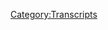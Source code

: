 {{Transcript
    | title         = [[625: December 5, 2021]]
    | caption       = [https://knowledgefight.libsyn.com/625-december-5-2021 Listen to this episode on Libsyn]
    | episodeNumber = [[625: December 5, 2021|625]]
    | length        = 01:22:12
}}

{{MessageBox
    | header     = Warning: Bot Generated Content
    | text       = This transcript was automatically generated by transcription software and likely contains many mistakes and misattributions. Please check the audio for definitive quotes, attribution, and context.
    | image      = N3yvass4myg91.webp
    | imagewidth = 50px
    | id         = warning
}}

{{TranscriptBlock
    | name      = Unknown Speaker
    | timestamp = 00:00:00.000
    | text      = N-N-N-N-N-N-N-Knowledge Fight
}}

{{TranscriptBlock
    | name      = Unknown Speaker
    | timestamp = 00:00:12.960
    | text      = Dan and Jordan, I am sweating.
}}

{{TranscriptBlock
    | name      = Unknown Speaker
    | timestamp = 00:00:19.600
    | text      = Knowledgefight.com, it's time to pray.
}}

{{TranscriptBlock
    | name      = Unknown Speaker
    | timestamp = 00:00:21.480
    | text      = I have great respect for Knowledgefight.
}}

{{TranscriptBlock
    | name      = Unknown Speaker
    | timestamp = 00:00:25.199
    | text      = I'm sick of them posing as if they're the good guys, saying we are the bad guys.
}}

{{TranscriptBlock
    | name      = Unknown Speaker
    | timestamp = 00:00:29.359
    | text      = I love you.
}}

{{TranscriptBlock
    | name      = Unknown Speaker
    | timestamp = 00:00:30.359
    | text      = I love you.
}}

{{TranscriptBlock
    | name      = Unknown Speaker
    | timestamp = 00:00:31.359
    | text      = Knowledgefight.
}}

{{TranscriptBlock
    | name      = Unknown Speaker
    | timestamp = 00:00:32.359
    | text      = Dan and Jordan, Knowledgefight.
}}

{{TranscriptBlock
    | name      = Unknown Speaker
    | timestamp = 00:00:33.359
    | text      = Need, I need money.
}}

{{TranscriptBlock
    | name      = Unknown Speaker
    | timestamp = 00:00:34.359
    | text      = Andy and Candace.
}}

{{TranscriptBlock
    | name      = Unknown Speaker
    | timestamp = 00:00:35.359
    | text      = Andy and Candace.
}}

{{TranscriptBlock
    | name      = Unknown Speaker
    | timestamp = 00:00:36.359
    | text      = Stop it.
}}

{{TranscriptBlock
    | name      = Unknown Speaker
    | timestamp = 00:00:37.359
    | text      = Andy and Candace.
}}

{{TranscriptBlock
    | name      = Unknown Speaker
    | timestamp = 00:00:38.359
    | text      = Andy and Candace.
}}

{{TranscriptBlock
    | name      = Unknown Speaker
    | timestamp = 00:00:39.359
    | text      = It's time to pray.
}}

{{TranscriptBlock
    | name      = Unknown Speaker
    | timestamp = 00:00:40.359
    | text      = Andy and Candace, you're on the air.
}}

{{TranscriptBlock
    | name      = Unknown Speaker
    | timestamp = 00:00:41.359
    | text      = Thanks for holding me.
}}

{{TranscriptBlock
    | name      = Unknown Speaker
    | timestamp = 00:00:42.359
    | text      = Hello, Alex.
}}

{{TranscriptBlock
    | name      = Unknown Speaker
    | timestamp = 00:00:43.359
    | text      = I'm a first-time caller, I'm a huge fan.
}}

{{TranscriptBlock
    | name      = Unknown Speaker
    | timestamp = 00:00:44.359
    | text      = I love your room.
}}

{{TranscriptBlock
    | name      = Unknown Speaker
    | timestamp = 00:00:45.359
    | text      = Knowledgefight.
}}

{{TranscriptBlock
    | name      = Unknown Speaker
    | timestamp = 00:00:46.359
    | text      = Knowledgefight.com.
}}

{{TranscriptBlock
    | name      = Unknown Speaker
    | timestamp = 00:00:47.359
    | text      = I love you.
}}

{{TranscriptBlock
    | name      = Unknown Speaker
    | timestamp = 00:00:48.359
    | text      = I had a great time.
}}

{{TranscriptBlock
    | name      = Unknown Speaker
    | timestamp = 00:00:49.359
    | text      = Hello Alex, I'm a first-time caller, I'm a huge fan.
}}

{{TranscriptBlock
    | name      = Unknown Speaker
    | timestamp = 00:00:51.759
    | text      = I love your room.
}}

{{TranscriptBlock
    | name      = Unknown Speaker
    | timestamp = 00:00:52.920
    | text      = Knowledge Fight.
}}

{{TranscriptBlock
    | name      = Unknown Speaker
    | timestamp = 00:00:54.039
    | text      = N-n-n-n-n-n-n-n-n-n-n-n-n-n-n-knowledgefight.com.
}}

{{TranscriptBlock
    | name      = Unknown Speaker
    | timestamp = 00:00:57.039
    | text      = N-n-n-n-n-n-n-n-n-n-n-n-knowledgefight.com.
}}

{{TranscriptBlock
    | name      = Unknown Speaker
    | timestamp = 00:00:58.479
    | text      = I love you.
}}

{{TranscriptBlock
    | name      = Unknown Speaker
    | timestamp = 00:00:59.119
    | text      = Hey everybody, welcome back to Knowledge Fight, I'm Dan.
}}

{{TranscriptBlock
    | name      = Unknown Speaker
    | timestamp = 00:01:01.119
    | text      = I'm Jordan!
}}

{{TranscriptBlock
    | name      = Unknown Speaker
    | timestamp = 00:01:01.759
    | text      = We're a couple dudes who like to sit around, worship at the altar of Selene,
}}

{{TranscriptBlock
    | name      = Unknown Speaker
    | timestamp = 00:01:04.159
    | text      = and talk a little bit about Alex Jones.
}}

{{TranscriptBlock
    | name      = Unknown Speaker
    | timestamp = 00:01:05.920
    | text      = Oh indeed we are, Dan.
}}

{{TranscriptBlock
    | name      = Unknown Speaker
    | timestamp = 00:01:07.280
    | text      = Jordan.
}}

{{TranscriptBlock
    | name      = Unknown Speaker
    | timestamp = 00:01:07.760
    | text      = Dan!
}}

{{TranscriptBlock
    | name      = Unknown Speaker
    | timestamp = 00:01:08.239
    | text      = Jordan.
}}

{{TranscriptBlock
    | name      = Unknown Speaker
    | timestamp = 00:01:08.640
    | text      = I have a quick question for you.
}}

{{TranscriptBlock
    | name      = Unknown Speaker
    | timestamp = 00:01:09.840
    | text      = Sup.
}}

{{TranscriptBlock
    | name      = Unknown Speaker
    | timestamp = 00:01:10.560
    | text      = What's your bright spot today, sir?
}}

{{TranscriptBlock
    | name      = Unknown Speaker
    | timestamp = 00:01:11.760
    | text      = My bright spot today, Jordan, is at Mariano's.
}}

{{TranscriptBlock
    | name      = Unknown Speaker
    | timestamp = 00:01:16.079
    | text      = Okay.
}}

{{TranscriptBlock
    | name      = Unknown Speaker
    | timestamp = 00:01:16.480
    | text      = I could pronounce that more Chicago with you on it.
}}

{{TranscriptBlock
    | name      = Unknown Speaker
    | timestamp = 00:01:19.519
    | text      = I was gonna say.
}}

{{TranscriptBlock
    | name      = Unknown Speaker
    | timestamp = 00:01:20.079
    | text      = Mariano's.
}}

{{TranscriptBlock
    | name      = Unknown Speaker
    | timestamp = 00:01:21.840
    | text      = Where's Danny Callis at?
}}

{{TranscriptBlock
    | name      = Unknown Speaker
    | timestamp = 00:01:23.040
    | text      = Did he break in here?
}}

{{TranscriptBlock
    | name      = Unknown Speaker
    | timestamp = 00:01:26.239
    | text      = I can only do real Chicago in one word.
}}

{{TranscriptBlock
    | name      = Unknown Speaker
    | timestamp = 00:01:31.519
    | text      = Mariano's has a Nashville hot chicken finger that they sell.
}}

{{TranscriptBlock
    | name      = Unknown Speaker
    | timestamp = 00:01:36.959
    | text      = The prepared food.
}}

{{TranscriptBlock
    | name      = Unknown Speaker
    | timestamp = 00:01:37.840
    | text      = Sure, sure, sure, sure.
}}

{{TranscriptBlock
    | name      = Unknown Speaker
    | timestamp = 00:01:39.040
    | text      = So good.
}}

{{TranscriptBlock
    | name      = Unknown Speaker
    | timestamp = 00:01:39.519
    | text      = Oh is it good?
}}

{{TranscriptBlock
    | name      = Unknown Speaker
    | timestamp = 00:01:40.159
    | text      = Yeah, I really enjoy it.
}}

{{TranscriptBlock
    | name      = Unknown Speaker
    | timestamp = 00:01:41.599
    | text      = Had it last night.
}}

{{TranscriptBlock
    | name      = Unknown Speaker
    | timestamp = 00:01:42.480
    | text      = Uh-huh.
}}

{{TranscriptBlock
    | name      = Unknown Speaker
    | timestamp = 00:01:43.040
    | text      = So good.
}}

{{TranscriptBlock
    | name      = Unknown Speaker
    | timestamp = 00:01:43.920
    | text      = I'm surprised to hear it consistently.
}}

{{TranscriptBlock
    | name      = Unknown Speaker
    | timestamp = 00:01:48.879
    | text      = It's not a restaurant, but the food at Mariano's is pretty good.
}}

{{TranscriptBlock
    | name      = Unknown Speaker
    | timestamp = 00:01:52.239
    | text      = I hear that a lot.
}}

{{TranscriptBlock
    | name      = Unknown Speaker
    | timestamp = 00:01:54.079
    | text      = It's very unfortunate.
}}

{{TranscriptBlock
    | name      = Unknown Speaker
    | timestamp = 00:01:55.120
    | text      = I can't vouch for everything at Mariano's,
}}

{{TranscriptBlock
    | name      = Unknown Speaker
    | timestamp = 00:01:57.040
    | text      = but I can say that I am shocked by the consistency
}}

{{TranscriptBlock
    | name      = Unknown Speaker
    | timestamp = 00:02:01.680
    | text      = of supermarket chicken fingers.
}}

{{TranscriptBlock
    | name      = Unknown Speaker
    | timestamp = 00:02:06.480
    | text      = When I was younger...
}}

{{TranscriptBlock
    | name      = Unknown Speaker
    | timestamp = 00:02:07.359
    | text      = There is a universal standard.
}}

{{TranscriptBlock
    | name      = Unknown Speaker
    | timestamp = 00:02:09.280
    | text      = I don't know if it's universal, but when I was younger,
}}

{{TranscriptBlock
    | name      = Unknown Speaker
    | timestamp = 00:02:11.439
    | text      = the Gerbs, one of the grocery stores in Colombia,
}}

{{TranscriptBlock
    | name      = Unknown Speaker
    | timestamp = 00:02:15.919
    | text      = had great chicken fingers.
}}

{{TranscriptBlock
    | name      = Unknown Speaker
    | timestamp = 00:02:17.280
    | text      = They had spicy and regular.
}}

{{TranscriptBlock
    | name      = Unknown Speaker
    | timestamp = 00:02:18.719
    | text      = Oh, so good.
}}

{{TranscriptBlock
    | name      = Unknown Speaker
    | timestamp = 00:02:19.520
    | text      = Yeah.
}}

{{TranscriptBlock
    | name      = Unknown Speaker
    | timestamp = 00:02:20.560
    | text      = I just go to Gerbs just for the chicken fingers.
}}

{{TranscriptBlock
    | name      = Unknown Speaker
    | timestamp = 00:02:24.080
    | text      = Weird, weird.
}}

{{TranscriptBlock
    | name      = Unknown Speaker
    | timestamp = 00:02:25.199
    | text      = Schnucks, on the other hand, the other grocery store in town.
}}

{{TranscriptBlock
    | name      = Unknown Speaker
    | timestamp = 00:02:27.599
    | text      = Not as good a chicken.
}}

{{TranscriptBlock
    | name      = Unknown Speaker
    | timestamp = 00:02:29.039
    | text      = Yeah, growing up where I did strangely the best Chinese food
}}

{{TranscriptBlock
    | name      = Unknown Speaker
    | timestamp = 00:02:33.280
    | text      = in my tiny miserable all-white section of Illinois,
}}

{{TranscriptBlock
    | name      = Unknown Speaker
    | timestamp = 00:02:38.240
    | text      = the Jewel-Osco, they had somebody there who was like,
}}

{{TranscriptBlock
    | name      = Unknown Speaker
    | timestamp = 00:02:42.479
    | text      = fuck it, this place is a desert.
}}

{{TranscriptBlock
    | name      = Unknown Speaker
    | timestamp = 00:02:44.960
    | text      = And they went for it, man.
}}

{{TranscriptBlock
    | name      = Unknown Speaker
    | timestamp = 00:02:46.080
    | text      = They made really good Chinese food.
}}

{{TranscriptBlock
    | name      = Unknown Speaker
    | timestamp = 00:02:48.080
    | text      = I think I must have seen something on TV about that
}}

{{TranscriptBlock
    | name      = Unknown Speaker
    | timestamp = 00:02:50.639
    | text      = great barbecue place that's in a gas station.
}}

{{TranscriptBlock
    | name      = Unknown Speaker
    | timestamp = 00:02:52.800
    | text      = Yeah, yeah, yeah, yeah.
}}

{{TranscriptBlock
    | name      = Unknown Speaker
    | timestamp = 00:02:53.840
    | text      = Anyway.
}}

{{TranscriptBlock
    | name      = Unknown Speaker
    | timestamp = 00:02:54.319
    | text      = Yeah, we're reminiscing.
}}

{{TranscriptBlock
    | name      = Unknown Speaker
    | timestamp = 00:02:55.439
    | text      = Weird food in strange places.
}}

{{TranscriptBlock
    | name      = Unknown Speaker
    | timestamp = 00:02:57.439
    | text      = Yeah.
}}

{{TranscriptBlock
    | name      = Unknown Speaker
    | timestamp = 00:02:58.000
    | text      = So what's your restaurant?
}}

{{TranscriptBlock
    | name      = Unknown Speaker
    | timestamp = 00:02:59.280
    | text      = Weirdly enough, it is something a little bit different,
}}

{{TranscriptBlock
    | name      = Unknown Speaker
    | timestamp = 00:03:02.080
    | text      = but a little bit similar.
}}

{{TranscriptBlock
    | name      = Unknown Speaker
    | timestamp = 00:03:02.960
    | text      = Look, I took the Argyle stop today, which I don't normally do anymore.
}}

{{TranscriptBlock
    | name      = Unknown Speaker
    | timestamp = 00:03:08.960
    | text      = It's been a long time since I've taken the Argyle stop.
}}

{{TranscriptBlock
    | name      = Unknown Speaker
    | timestamp = 00:03:11.759
    | text      = And right underneath that, it's under construction now,
}}

{{TranscriptBlock
    | name      = Unknown Speaker
    | timestamp = 00:03:14.159
    | text      = but right underneath that was the bodega that I used to go
}}

{{TranscriptBlock
    | name      = Unknown Speaker
    | timestamp = 00:03:16.560
    | text      = to every time we recorded at your old place.
}}

{{TranscriptBlock
    | name      = Unknown Speaker
    | timestamp = 00:03:19.680
    | text      = Yeah, I think I know the one you're talking about.
}}

{{TranscriptBlock
    | name      = Unknown Speaker
    | timestamp = 00:03:21.520
    | text      = Yeah, yeah.
}}

{{TranscriptBlock
    | name      = Unknown Speaker
    | timestamp = 00:03:22.240
    | text      = So it's the first time I've been in there in years or whatever.
}}

{{TranscriptBlock
    | name      = Unknown Speaker
    | timestamp = 00:03:25.520
    | text      = I'm shocked it made it.
}}

{{TranscriptBlock
    | name      = Unknown Speaker
    | timestamp = 00:03:27.280
    | text      = Me too.
}}

{{TranscriptBlock
    | name      = Unknown Speaker
    | timestamp = 00:03:28.560
    | text      = It looked like it was struggling back when I used to live in the neighborhood.
}}

{{TranscriptBlock
    | name      = Unknown Speaker
    | timestamp = 00:03:32.719
    | text      = A number of years back.
}}

{{TranscriptBlock
    | name      = Unknown Speaker
    | timestamp = 00:03:34.319
    | text      = That's why it's my bright spot.
}}

{{TranscriptBlock
    | name      = Unknown Speaker
    | timestamp = 00:03:35.759
    | text      = Yeah.
}}

{{TranscriptBlock
    | name      = Unknown Speaker
    | timestamp = 00:03:36.080
    | text      = That goddamn place is still there.
}}

{{TranscriptBlock
    | name      = Unknown Speaker
    | timestamp = 00:03:38.319
    | text      = Wow.
}}

{{TranscriptBlock
    | name      = Unknown Speaker
    | timestamp = 00:03:39.120
    | text      = You are not taking that place down.
}}

{{TranscriptBlock
    | name      = Unknown Speaker
    | timestamp = 00:03:40.960
    | text      = Good for them.
}}

{{TranscriptBlock
    | name      = Unknown Speaker
    | timestamp = 00:03:41.680
    | text      = The Argyle stop's under construction and they're still going.
}}

{{TranscriptBlock
    | name      = Unknown Speaker
    | timestamp = 00:03:44.240
    | text      = I used to live over near there a couple of years back,
}}

{{TranscriptBlock
    | name      = Unknown Speaker
    | timestamp = 00:03:48.080
    | text      = and I would get on the Argyle stop to go to work.
}}

{{TranscriptBlock
    | name      = Unknown Speaker
    | timestamp = 00:03:54.159
    | text      = I worked way at the end, or south on the red line,
}}

{{TranscriptBlock
    | name      = Unknown Speaker
    | timestamp = 00:03:57.599
    | text      = and I would go into that bodega pretty much every day
}}

{{TranscriptBlock
    | name      = Unknown Speaker
    | timestamp = 00:04:00.800
    | text      = before going into, and I just walk around like,
}}

{{TranscriptBlock
    | name      = Unknown Speaker
    | timestamp = 00:04:04.080
    | text      = you got nothing in here.
}}

{{TranscriptBlock
    | name      = Unknown Speaker
    | timestamp = 00:04:04.879
    | text      = They got nothing!
}}

{{TranscriptBlock
    | name      = Unknown Speaker
    | timestamp = 00:04:07.120
    | text      = It was furious every morning.
}}

{{TranscriptBlock
    | name      = Unknown Speaker
    | timestamp = 00:04:09.439
    | text      = I was like, I just want a little Debbie or something.
}}

{{TranscriptBlock
    | name      = Unknown Speaker
    | timestamp = 00:04:12.879
    | text      = I don't know.
}}

{{TranscriptBlock
    | name      = Unknown Speaker
    | timestamp = 00:04:13.599
    | text      = There's nothing in there.
}}

{{TranscriptBlock
    | name      = Unknown Speaker
    | timestamp = 00:04:15.360
    | text      = It's amazing.
}}

{{TranscriptBlock
    | name      = Unknown Speaker
    | timestamp = 00:04:16.639
    | text      = It really is.
}}

{{TranscriptBlock
    | name      = Unknown Speaker
    | timestamp = 00:04:17.439
    | text      = Well, good on them surviving.
}}

{{TranscriptBlock
    | name      = Unknown Speaker
    | timestamp = 00:04:18.959
    | text      = Somehow.
}}

{{TranscriptBlock
    | name      = Unknown Speaker
    | timestamp = 00:04:19.600
    | text      = Yeah.
}}

{{TranscriptBlock
    | name      = Unknown Speaker
    | timestamp = 00:04:20.000
    | text      = So Jordan, today we are going to be talking about
}}

{{TranscriptBlock
    | name      = Unknown Speaker
    | timestamp = 00:04:22.639
    | text      = the Sunday episode, December 5th, 2021.
}}

{{TranscriptBlock
    | name      = Unknown Speaker
    | timestamp = 00:04:26.240
    | text      = Mic check!
}}

{{TranscriptBlock
    | name      = Unknown Speaker
    | timestamp = 00:04:26.720
    | text      = Ooh, I was too early.
}}

{{TranscriptBlock
    | name      = Unknown Speaker
    | timestamp = 00:04:27.439
    | text      = I think you got that one.
}}

{{TranscriptBlock
    | name      = Unknown Speaker
    | timestamp = 00:04:28.160
    | text      = I was too early.
}}

{{TranscriptBlock
    | name      = Unknown Speaker
    | timestamp = 00:04:29.040
    | text      = I jumped the gun.
}}

{{TranscriptBlock
    | name      = Unknown Speaker
    | timestamp = 00:04:29.920
    | text      = Thank you.
}}

{{TranscriptBlock
    | name      = Unknown Speaker
    | timestamp = 00:04:30.879
    | text      = So this is interesting.
}}

{{TranscriptBlock
    | name      = Unknown Speaker
    | timestamp = 00:04:32.720
    | text      = I think this episode will allow us to play a little bit
}}

{{TranscriptBlock
    | name      = Unknown Speaker
    | timestamp = 00:04:35.120
    | text      = of catch up on some of the narratives maybe that we missed
}}

{{TranscriptBlock
    | name      = Unknown Speaker
    | timestamp = 00:04:39.360
    | text      = while we were taking our 2003 sabbatical.
}}

{{TranscriptBlock
    | name      = Unknown Speaker
    | timestamp = 00:04:41.439
    | text      = Sure, sure, sure, sure.
}}

{{TranscriptBlock
    | name      = Unknown Speaker
    | timestamp = 00:04:42.000
    | text      = I know that we at least hit on one of the very large ones,
}}

{{TranscriptBlock
    | name      = Unknown Speaker
    | timestamp = 00:04:45.519
    | text      = and then one of the things in the media that people
}}

{{TranscriptBlock
    | name      = Unknown Speaker
    | timestamp = 00:04:48.079
    | text      = talked about regarding Alex.
}}

{{TranscriptBlock
    | name      = Unknown Speaker
    | timestamp = 00:04:49.439
    | text      = Yeah, yeah, yeah.
}}

{{TranscriptBlock
    | name      = Unknown Speaker
    | timestamp = 00:04:49.920
    | text      = So we'll get down to business on that,
}}

{{TranscriptBlock
    | name      = Unknown Speaker
    | timestamp = 00:04:51.040
    | text      = but first let's say hello to some new wonks.
}}

{{TranscriptBlock
    | name      = Unknown Speaker
    | timestamp = 00:04:53.439
    | text      = Oh, that's a great idea.
}}

{{TranscriptBlock
    | name      = Unknown Speaker
    | timestamp = 00:04:54.399
    | text      = So first, the Jim Garrow Institute for Probably
}}

{{TranscriptBlock
    | name      = Unknown Speaker
    | timestamp = 00:04:56.959
    | text      = Not Human Trafficking.
}}

{{TranscriptBlock
    | name      = Unknown Speaker
    | timestamp = 00:04:57.920
    | text      = Thank you so much, Jordan Howe, Policy Wonk.
}}

{{TranscriptBlock
    | name      = Unknown Speaker
    | timestamp = 00:04:59.680
    | text      = I'm a policy wonk.
}}

{{TranscriptBlock
    | name      = Unknown Speaker
    | timestamp = 00:05:00.720
    | text      = Thank you very much.
}}

{{TranscriptBlock
    | name      = Unknown Speaker
    | timestamp = 00:05:01.600
    | text      = Thank you.
}}

{{TranscriptBlock
    | name      = Unknown Speaker
    | timestamp = 00:05:02.399
    | text      = Next, Luv Ukemo from Pat Elsie and Macaroni Jones.
}}

{{TranscriptBlock
    | name      = Unknown Speaker
    | timestamp = 00:05:06.879
    | text      = Thank you so much.
}}

{{TranscriptBlock
    | name      = Unknown Speaker
    | timestamp = 00:05:07.439
    | text      = You are now a policy wonk.
}}

{{TranscriptBlock
    | name      = Unknown Speaker
    | timestamp = 00:05:08.720
    | text      = I'm a policy wonk.
}}

{{TranscriptBlock
    | name      = Unknown Speaker
    | timestamp = 00:05:09.759
    | text      = Thank you very much to that jazz band, I guess.
}}

{{TranscriptBlock
    | name      = Unknown Speaker
    | timestamp = 00:05:12.160
    | text      = Yeah.
}}

{{TranscriptBlock
    | name      = Unknown Speaker
    | timestamp = 00:05:13.199
    | text      = Next, Pavo Lerotic.
}}

{{TranscriptBlock
    | name      = Unknown Speaker
    | timestamp = 00:05:14.959
    | text      = Thank you so much.
}}

{{TranscriptBlock
    | name      = Unknown Speaker
    | timestamp = 00:05:15.519
    | text      = You are now a policy wonk.
}}

{{TranscriptBlock
    | name      = Unknown Speaker
    | timestamp = 00:05:16.959
    | text      = I'm a policy wonk.
}}

{{TranscriptBlock
    | name      = Unknown Speaker
    | timestamp = 00:05:18.000
    | text      = Thank you very much.
}}

{{TranscriptBlock
    | name      = Unknown Speaker
    | timestamp = 00:05:18.720
    | text      = Thank you.
}}

{{TranscriptBlock
    | name      = Unknown Speaker
    | timestamp = 00:05:19.120
    | text      = And this person sent in in lieu of a policy wonk shout out,
}}

{{TranscriptBlock
    | name      = Unknown Speaker
    | timestamp = 00:05:24.319
    | text      = wanted to give a shout out to charity, and it was,
}}

{{TranscriptBlock
    | name      = Unknown Speaker
    | timestamp = 00:05:28.480
    | text      = our timing was way off because we were out,
}}

{{TranscriptBlock
    | name      = Unknown Speaker
    | timestamp = 00:05:30.240
    | text      = we were gone when this came in, so we're a little late,
}}

{{TranscriptBlock
    | name      = Unknown Speaker
    | timestamp = 00:05:32.639
    | text      = but like to give a shout out to the Find the Light Foundation.
}}

{{TranscriptBlock
    | name      = Unknown Speaker
    | timestamp = 00:05:35.759
    | text      = You are now a policy wonk.
}}

{{TranscriptBlock
    | name      = Unknown Speaker
    | timestamp = 00:05:37.120
    | text      = I'm a policy wonk.
}}

{{TranscriptBlock
    | name      = Unknown Speaker
    | timestamp = 00:05:38.160
    | text      = Thank you very much.
}}

{{TranscriptBlock
    | name      = Unknown Speaker
    | timestamp = 00:05:38.879
    | text      = The charity is a policy wonk.
}}

{{TranscriptBlock
    | name      = Unknown Speaker
    | timestamp = 00:05:40.079
    | text      = Yeah, sure.
}}

{{TranscriptBlock
    | name      = Unknown Speaker
    | timestamp = 00:05:40.879
    | text      = Why not?
}}

{{TranscriptBlock
    | name      = Unknown Speaker
    | timestamp = 00:05:41.519
    | text      = Whatever.
}}

{{TranscriptBlock
    | name      = Unknown Speaker
    | timestamp = 00:05:42.319
    | text      = And we got a technocrat in the mix that we'd like to say hello
}}

{{TranscriptBlock
    | name      = Unknown Speaker
    | timestamp = 00:05:45.759
    | text      = and thank you to Demon Feast Sous Chef Aaron.
}}

{{TranscriptBlock
    | name      = Unknown Speaker
    | timestamp = 00:05:48.240
    | text      = Thank you so much.
}}

{{TranscriptBlock
    | name      = Unknown Speaker
    | timestamp = 00:05:48.720
    | text      = You are now a technocrat.
}}

{{TranscriptBlock
    | name      = Unknown Speaker
    | timestamp = 00:05:49.920
    | text      = I'm a policy wonk.
}}

{{TranscriptBlock
    | name      = Unknown Speaker
    | timestamp = 00:05:51.199
    | text      = Crikey, mate.
}}

{{TranscriptBlock
    | name      = Unknown Speaker
    | timestamp = 00:05:51.920
    | text      = That's fantastic.
}}

{{TranscriptBlock
    | name      = Unknown Speaker
    | timestamp = 00:05:52.879
    | text      = Have yourself a brew.
}}

{{TranscriptBlock
    | name      = Unknown Speaker
    | timestamp = 00:05:54.240
    | text      = How's your 401k doing, bro?
}}

{{TranscriptBlock
    | name      = Unknown Speaker
    | timestamp = 00:05:55.839
    | text      = We got to go full tilt boogie on this, Watson, all right?
}}

{{TranscriptBlock
    | name      = Unknown Speaker
    | timestamp = 00:05:58.480
    | text      = Let's just get down to business.
}}

{{TranscriptBlock
    | name      = Unknown Speaker
    | timestamp = 00:05:59.680
    | text      = We ain't making that money off that heroin.
}}

{{TranscriptBlock
    | name      = Unknown Speaker
    | timestamp = 00:06:01.759
    | text      = Why you pimps so good?
}}

{{TranscriptBlock
    | name      = Unknown Speaker
    | timestamp = 00:06:03.759
    | text      = My neck is freakishly large.
}}

{{TranscriptBlock
    | name      = Unknown Speaker
    | timestamp = 00:06:05.439
    | text      = I declare info war on you.
}}

{{TranscriptBlock
    | name      = Unknown Speaker
    | timestamp = 00:06:08.000
    | text      = Thank you so much.
}}

{{TranscriptBlock
    | name      = Unknown Speaker
    | timestamp = 00:06:08.639
    | text      = Yes, thank you very much.
}}

{{TranscriptBlock
    | name      = Unknown Speaker
    | timestamp = 00:06:09.600
    | text      = As soon as I came out of my mouth, I'm like,
}}

{{TranscriptBlock
    | name      = Unknown Speaker
    | timestamp = 00:06:11.199
    | text      = I think we might have shouted that out already.
}}

{{TranscriptBlock
    | name      = Unknown Speaker
    | timestamp = 00:06:14.000
    | text      = I can't tell if we did.
}}

{{TranscriptBlock
    | name      = Unknown Speaker
    | timestamp = 00:06:17.199
    | text      = My bad.
}}

{{TranscriptBlock
    | name      = Unknown Speaker
    | timestamp = 00:06:18.000
    | text      = I mean, you know, it's eh.
}}

{{TranscriptBlock
    | name      = Unknown Speaker
    | timestamp = 00:06:21.199
    | text      = So Sunday, Alex's weekend show.
}}

{{TranscriptBlock
    | name      = Unknown Speaker
    | timestamp = 00:06:24.959
    | text      = Uh huh.
}}

{{TranscriptBlock
    | name      = Unknown Speaker
    | timestamp = 00:06:25.680
    | text      = Maybe lower stakes.
}}

{{TranscriptBlock
    | name      = Unknown Speaker
    | timestamp = 00:06:26.800
    | text      = Who knows?
}}

{{TranscriptBlock
    | name      = Unknown Speaker
    | timestamp = 00:06:27.600
    | text      = A little light on the loafers there.
}}

{{TranscriptBlock
    | name      = Unknown Speaker
    | timestamp = 00:06:31.199
    | text      = He starts off pretty hot.
}}

{{TranscriptBlock
    | name      = Unknown Speaker
    | timestamp = 00:06:33.759
    | text      = Now, on Tuesday, after a federal court ordered the FDA to release
}}

{{TranscriptBlock
    | name      = Unknown Speaker
    | timestamp = 00:06:42.639
    | text      = the first little drip of hundreds of thousands of pages of documents,
}}

{{TranscriptBlock
    | name      = Unknown Speaker
    | timestamp = 00:06:47.199
    | text      = we reported on the first 30 pages of documents that came out.
}}

{{TranscriptBlock
    | name      = Unknown Speaker
    | timestamp = 00:06:50.399
    | text      = And those first 30 pages of documents were a total criminal admission of the FDA.
}}

{{TranscriptBlock
    | name      = Unknown Speaker
    | timestamp = 00:07:01.680
    | text      = And just the first beginning of the so-called vaccine for COVID-19
}}

{{TranscriptBlock
    | name      = Unknown Speaker
    | timestamp = 00:07:06.879
    | text      = with Pfizer causing thousands of deaths.
}}

{{TranscriptBlock
    | name      = Unknown Speaker
    | timestamp = 00:07:12.000
    | text      = And they confirmed and knew and covered it up.
}}

{{TranscriptBlock
    | name      = Unknown Speaker
    | timestamp = 00:07:14.639
    | text      = Well, guess what?
}}

{{TranscriptBlock
    | name      = Unknown Speaker
    | timestamp = 00:07:15.360
    | text      = Twitter, Facebook, Instagram, they're all censoring even medical doctors
}}

{{TranscriptBlock
    | name      = Unknown Speaker
    | timestamp = 00:07:18.800
    | text      = trying to link to those documents.
}}

{{TranscriptBlock
    | name      = Unknown Speaker
    | timestamp = 00:07:20.240
    | text      = I mean, they all deserve to go to prison.
}}

{{TranscriptBlock
    | name      = Unknown Speaker
    | timestamp = 00:07:22.319
    | text      = The executives, every single one of them.
}}

{{TranscriptBlock
    | name      = Unknown Speaker
    | timestamp = 00:07:27.519
    | text      = And the word is Jack Dorsey, not saying the guy's a great guy,
}}

{{TranscriptBlock
    | name      = Unknown Speaker
    | timestamp = 00:07:30.639
    | text      = but he wouldn't go along with it.
}}

{{TranscriptBlock
    | name      = Unknown Speaker
    | timestamp = 00:07:31.839
    | text      = So he had to step down right off the bat.
}}

{{TranscriptBlock
    | name      = Unknown Speaker
    | timestamp = 00:07:35.199
    | text      = Like, it's super fun how Alex just decided to make up a story
}}

{{TranscriptBlock
    | name      = Unknown Speaker
    | timestamp = 00:07:37.839
    | text      = about why Jack stepped down, uh, like at Twitter.
}}

{{TranscriptBlock
    | name      = Unknown Speaker
    | timestamp = 00:07:40.480
    | text      = So weird that it just happens to fit in perfectly with the dumb conspiracy
}}

{{TranscriptBlock
    | name      = Unknown Speaker
    | timestamp = 00:07:43.600
    | text      = theories Alex is pitching.
}}

{{TranscriptBlock
    | name      = Unknown Speaker
    | timestamp = 00:07:44.800
    | text      = It's so convenient that he did it at that time, too.
}}

{{TranscriptBlock
    | name      = Unknown Speaker
    | timestamp = 00:07:47.600
    | text      = It really helps him out.
}}

{{TranscriptBlock
    | name      = Unknown Speaker
    | timestamp = 00:07:48.720
    | text      = It was nice of Jack to do that.
}}

{{TranscriptBlock
    | name      = Unknown Speaker
    | timestamp = 00:07:49.839
    | text      = Yeah.
}}

{{TranscriptBlock
    | name      = Unknown Speaker
    | timestamp = 00:07:50.079
    | text      = The reality is that it's more likely that the investors in Twitter
}}

{{TranscriptBlock
    | name      = Unknown Speaker
    | timestamp = 00:07:53.199
    | text      = had put pressure on Jack to decide to either step down
}}

{{TranscriptBlock
    | name      = Unknown Speaker
    | timestamp = 00:07:55.759
    | text      = as the CEO of Twitter or Square, since they're both gigantic businesses.
}}

{{TranscriptBlock
    | name      = Unknown Speaker
    | timestamp = 00:08:00.639
    | text      = As NBC News reported, prior to Jack stepping down,
}}

{{TranscriptBlock
    | name      = Unknown Speaker
    | timestamp = 00:08:03.360
    | text      = he was, quote, the only person to be CEO of two public companies
}}

{{TranscriptBlock
    | name      = Unknown Speaker
    | timestamp = 00:08:07.040
    | text      = with market valuations of greater than $5 billion.
}}

{{TranscriptBlock
    | name      = Unknown Speaker
    | timestamp = 00:08:10.480
    | text      = That's nuts.
}}

{{TranscriptBlock
    | name      = Unknown Speaker
    | timestamp = 00:08:11.120
    | text      = Oh, that's no good!
}}

{{TranscriptBlock
    | name      = Unknown Speaker
    | timestamp = 00:08:12.480
    | text      = No!
}}

{{TranscriptBlock
    | name      = Unknown Speaker
    | timestamp = 00:08:13.279
    | text      = There have been longstanding tensions between the investment firms
}}

{{TranscriptBlock
    | name      = Unknown Speaker
    | timestamp = 00:08:16.079
    | text      = that are on Twitter's board and Jack,
}}

{{TranscriptBlock
    | name      = Unknown Speaker
    | timestamp = 00:08:17.759
    | text      = and this feels like a lot more kind of that sort of thing.
}}

{{TranscriptBlock
    | name      = Unknown Speaker
    | timestamp = 00:08:20.399
    | text      = Yeah, that would make sense.
}}

{{TranscriptBlock
    | name      = Unknown Speaker
    | timestamp = 00:08:21.120
    | text      = And if I were Jack, like around now,
}}

{{TranscriptBlock
    | name      = Unknown Speaker
    | timestamp = 00:08:24.800
    | text      = and I had to choose like which company to stay the CEO of,
}}

{{TranscriptBlock
    | name      = Unknown Speaker
    | timestamp = 00:08:27.600
    | text      = I would totally go with Square.
}}

{{TranscriptBlock
    | name      = Unknown Speaker
    | timestamp = 00:08:29.040
    | text      = Oh, yeah.
}}

{{TranscriptBlock
    | name      = Unknown Speaker
    | timestamp = 00:08:29.519
    | text      = Payment processing is way better than the load of shit
}}

{{TranscriptBlock
    | name      = Unknown Speaker
    | timestamp = 00:08:31.839
    | text      = people running Twitter have to deal with,
}}

{{TranscriptBlock
    | name      = Unknown Speaker
    | timestamp = 00:08:33.919
    | text      = which is a lot of it is their own fault,
}}

{{TranscriptBlock
    | name      = Unknown Speaker
    | timestamp = 00:08:35.600
    | text      = and there are problems with their own creation,
}}

{{TranscriptBlock
    | name      = Unknown Speaker
    | timestamp = 00:08:37.279
    | text      = but still, it's a headache.
}}

{{TranscriptBlock
    | name      = Unknown Speaker
    | timestamp = 00:08:38.559
    | text      = Yes, true.
}}

{{TranscriptBlock
    | name      = Unknown Speaker
    | timestamp = 00:08:39.200
    | text      = Or maybe the globalists wanted Twitter to censor FDA documents,
}}

{{TranscriptBlock
    | name      = Unknown Speaker
    | timestamp = 00:08:42.080
    | text      = and Jack said no, so he stepped down as the CEO of a $5 billion company
}}

{{TranscriptBlock
    | name      = Unknown Speaker
    | timestamp = 00:08:45.679
    | text      = just for the principle of it,
}}

{{TranscriptBlock
    | name      = Unknown Speaker
    | timestamp = 00:08:46.960
    | text      = and he decided to stay mum on the topic.
}}

{{TranscriptBlock
    | name      = Unknown Speaker
    | timestamp = 00:08:49.039
    | text      = Could be.
}}

{{TranscriptBlock
    | name      = Unknown Speaker
    | timestamp = 00:08:49.679
    | text      = That is certainly a possibility.
}}

{{TranscriptBlock
    | name      = Unknown Speaker
    | timestamp = 00:08:51.440
    | text      = For many of the free speech warriors lately who have quit
}}

{{TranscriptBlock
    | name      = Unknown Speaker
    | timestamp = 00:08:54.159
    | text      = or stood up to the censorship,
}}

{{TranscriptBlock
    | name      = Unknown Speaker
    | timestamp = 00:08:56.480
    | text      = generally they've done so very quietly,
}}

{{TranscriptBlock
    | name      = Unknown Speaker
    | timestamp = 00:08:59.039
    | text      = and often with a kind of staid atmosphere.
}}

{{TranscriptBlock
    | name      = Unknown Speaker
    | timestamp = 00:09:01.600
    | text      = Sure.
}}

{{TranscriptBlock
    | name      = Unknown Speaker
    | timestamp = 00:09:01.919
    | text      = You know?
}}

{{TranscriptBlock
    | name      = Unknown Speaker
    | timestamp = 00:09:02.399
    | text      = I can't wait for him to go on Rogan
}}

{{TranscriptBlock
    | name      = Unknown Speaker
    | timestamp = 00:09:05.279
    | text      = and talk about how he was forced out of Twitter
}}

{{TranscriptBlock
    | name      = Unknown Speaker
    | timestamp = 00:09:07.440
    | text      = because he wouldn't allow the censorship or blah blah blah.
}}

{{TranscriptBlock
    | name      = Unknown Speaker
    | timestamp = 00:09:10.720
    | text      = So I'm certain that these FDA documents that Alex is talking about
}}

{{TranscriptBlock
    | name      = Unknown Speaker
    | timestamp = 00:09:14.320
    | text      = aren't being censored on Twitter,
}}

{{TranscriptBlock
    | name      = Unknown Speaker
    | timestamp = 00:09:15.519
    | text      = and you can link to them just fine.
}}

{{TranscriptBlock
    | name      = Unknown Speaker
    | timestamp = 00:09:17.360
    | text      = I would guess that maybe Twitter could be blocking links to blog posts
}}

{{TranscriptBlock
    | name      = Unknown Speaker
    | timestamp = 00:09:20.879
    | text      = about the documents on sites like Natural News
}}

{{TranscriptBlock
    | name      = Unknown Speaker
    | timestamp = 00:09:23.600
    | text      = and other things that have been already kicked off Twitter.
}}

{{TranscriptBlock
    | name      = Unknown Speaker
    | timestamp = 00:09:26.000
    | text      = Right, because of the bullshit.
}}

{{TranscriptBlock
    | name      = Unknown Speaker
    | timestamp = 00:09:27.679
    | text      = Yeah.
}}

{{TranscriptBlock
    | name      = Unknown Speaker
    | timestamp = 00:09:28.240
    | text      = So here's what's going on.
}}

{{TranscriptBlock
    | name      = Unknown Speaker
    | timestamp = 00:09:30.000
    | text      = A group called the Public Health and Medical Professionals for Transparency,
}}

{{TranscriptBlock
    | name      = Unknown Speaker
    | timestamp = 00:09:34.559
    | text      = they filed a foyer request for the FDA
}}

{{TranscriptBlock
    | name      = Unknown Speaker
    | timestamp = 00:09:36.639
    | text      = to release all documents related to the Pfizer vaccine,
}}

{{TranscriptBlock
    | name      = Unknown Speaker
    | timestamp = 00:09:39.759
    | text      = and then sued them when the production schedule
}}

{{TranscriptBlock
    | name      = Unknown Speaker
    | timestamp = 00:09:41.759
    | text      = wasn't what they had requested.
}}

{{TranscriptBlock
    | name      = Unknown Speaker
    | timestamp = 00:09:43.120
    | text      = This case is a little complicated, though,
}}

{{TranscriptBlock
    | name      = Unknown Speaker
    | timestamp = 00:09:45.120
    | text      = and the FDA have suggested that they might need a deadline of 55 years from now
}}

{{TranscriptBlock
    | name      = Unknown Speaker
    | timestamp = 00:09:49.919
    | text      = to fully produce the requested documents,
}}

{{TranscriptBlock
    | name      = Unknown Speaker
    | timestamp = 00:09:52.080
    | text      = which is approximately 329,000 pages worth of material.
}}

{{TranscriptBlock
    | name      = Unknown Speaker
    | timestamp = 00:09:56.639
    | text      = Okay, that might have been asking for too much.
}}

{{TranscriptBlock
    | name      = Unknown Speaker
    | timestamp = 00:10:00.159
    | text      = Yeah, the FDA has asked,
}}

{{TranscriptBlock
    | name      = Unknown Speaker
    | timestamp = 00:10:01.759
    | text      = can you narrow down your request, please?
}}

{{TranscriptBlock
    | name      = Unknown Speaker
    | timestamp = 00:10:03.759
    | text      = That would make sense.
}}

{{TranscriptBlock
    | name      = Unknown Speaker
    | timestamp = 00:10:04.960
    | text      = Yeah, because they want everything.
}}

{{TranscriptBlock
    | name      = Unknown Speaker
    | timestamp = 00:10:06.720
    | text      = Give them everything!
}}

{{TranscriptBlock
    | name      = Unknown Speaker
    | timestamp = 00:10:07.679
    | text      = So this is an almost comically long amount of time,
}}

{{TranscriptBlock
    | name      = Unknown Speaker
    | timestamp = 00:10:10.240
    | text      = but this is a huge amount of documents,
}}

{{TranscriptBlock
    | name      = Unknown Speaker
    | timestamp = 00:10:12.320
    | text      = and in order to release them to the public by way of FOIA,
}}

{{TranscriptBlock
    | name      = Unknown Speaker
    | timestamp = 00:10:14.960
    | text      = they need to review all of them to redact all sorts of things
}}

{{TranscriptBlock
    | name      = Unknown Speaker
    | timestamp = 00:10:17.840
    | text      = like Pfizer's confidential business information
}}

{{TranscriptBlock
    | name      = Unknown Speaker
    | timestamp = 00:10:20.320
    | text      = and any possible identifying information
}}

{{TranscriptBlock
    | name      = Unknown Speaker
    | timestamp = 00:10:22.240
    | text      = about the participants in the clinical trials.
}}

{{TranscriptBlock
    | name      = Unknown Speaker
    | timestamp = 00:10:24.799
    | text      = This is a huge undertaking,
}}

{{TranscriptBlock
    | name      = Unknown Speaker
    | timestamp = 00:10:26.080
    | text      = and I don't know if it takes 55 years to get through all that,
}}

{{TranscriptBlock
    | name      = Unknown Speaker
    | timestamp = 00:10:29.279
    | text      = but I can see why it wouldn't take four months,
}}

{{TranscriptBlock
    | name      = Unknown Speaker
    | timestamp = 00:10:31.360
    | text      = which was the initial request line from the group bringing the suit.
}}

{{TranscriptBlock
    | name      = Unknown Speaker
    | timestamp = 00:10:34.000
    | text      = I like it.
}}

{{TranscriptBlock
    | name      = Unknown Speaker
    | timestamp = 00:10:35.120
    | text      = I want them to go ahead with the 55-year-old.
}}

{{TranscriptBlock
    | name      = Unknown Speaker
    | timestamp = 00:10:37.360
    | text      = This is like the Voyager now.
}}

{{TranscriptBlock
    | name      = Unknown Speaker
    | timestamp = 00:10:40.159
    | text      = This is like we're sending it off into space.
}}

{{TranscriptBlock
    | name      = Unknown Speaker
    | timestamp = 00:10:42.639
    | text      = Who knows what it'll come back with 55 years from now?
}}

{{TranscriptBlock
    | name      = Unknown Speaker
    | timestamp = 00:10:45.519
    | text      = Could be anything!
}}

{{TranscriptBlock
    | name      = Unknown Speaker
    | timestamp = 00:10:47.360
    | text      = According to Alex, we'll all be dead.
}}

{{TranscriptBlock
    | name      = Unknown Speaker
    | timestamp = 00:10:49.039
    | text      = Yeah, see?
}}

{{TranscriptBlock
    | name      = Unknown Speaker
    | timestamp = 00:10:49.840
    | text      = So who cares about documents?
}}

{{TranscriptBlock
    | name      = Unknown Speaker
    | timestamp = 00:10:51.360
    | text      = Go for it! 55 years is good for me.
}}

{{TranscriptBlock
    | name      = Unknown Speaker
    | timestamp = 00:10:53.279
    | text      = So in a November 15th pleading,
}}

{{TranscriptBlock
    | name      = Unknown Speaker
    | timestamp = 00:10:55.200
    | text      = the FDA requested that they release batches of the initial documents
}}

{{TranscriptBlock
    | name      = Unknown Speaker
    | timestamp = 00:10:58.639
    | text      = on November 17th and December 1st,
}}

{{TranscriptBlock
    | name      = Unknown Speaker
    | timestamp = 00:11:00.960
    | text      = and thereafter they, quote,
}}

{{TranscriptBlock
    | name      = Unknown Speaker
    | timestamp = 00:11:02.480
    | text      = proposed to process and produce the non-exempt portions of responsive records
}}

{{TranscriptBlock
    | name      = Unknown Speaker
    | timestamp = 00:11:06.720
    | text      = at a rate of 500 pages per month.
}}

{{TranscriptBlock
    | name      = Unknown Speaker
    | timestamp = 00:11:08.879
    | text      = This is a tough situation, and I can kind of see both sides of it,
}}

{{TranscriptBlock
    | name      = Unknown Speaker
    | timestamp = 00:11:12.799
    | text      = and I think that probably 500 pages a month is fine.
}}

{{TranscriptBlock
    | name      = Unknown Speaker
    | timestamp = 00:11:17.120
    | text      = Ugh, I don't know.
}}

{{TranscriptBlock
    | name      = Unknown Speaker
    | timestamp = 00:11:18.879
    | text      = So I was really interested to see what was going on here,
}}

{{TranscriptBlock
    | name      = Unknown Speaker
    | timestamp = 00:11:21.039
    | text      = and I needed to learn a little bit more before I could really,
}}

{{TranscriptBlock
    | name      = Unknown Speaker
    | timestamp = 00:11:23.919
    | text      = you know, put my foot down somewhere.
}}

{{TranscriptBlock
    | name      = Unknown Speaker
    | timestamp = 00:11:25.919
    | text      = Okay.
}}

{{TranscriptBlock
    | name      = Unknown Speaker
    | timestamp = 00:11:26.480
    | text      = Immediately reading over some of these court documents,
}}

{{TranscriptBlock
    | name      = Unknown Speaker
    | timestamp = 00:11:29.039
    | text      = the way the plaintiffs, the group of doctors,
}}

{{TranscriptBlock
    | name      = Unknown Speaker
    | timestamp = 00:11:31.840
    | text      = the way they're presenting themselves didn't sit quite right with me.
}}

{{TranscriptBlock
    | name      = Unknown Speaker
    | timestamp = 00:11:35.039
    | text      = That's where I was thinking they was gonna go.
}}

{{TranscriptBlock
    | name      = Unknown Speaker
    | timestamp = 00:11:37.039
    | text      = In their initial petition to the court, they seem to be attempting to come off
}}

{{TranscriptBlock
    | name      = Unknown Speaker
    | timestamp = 00:11:40.240
    | text      = as if their concerns, they were based on a desire to provide information
}}

{{TranscriptBlock
    | name      = Unknown Speaker
    | timestamp = 00:11:43.840
    | text      = that will quiet vaccine skeptics.
}}

{{TranscriptBlock
    | name      = Unknown Speaker
    | timestamp = 00:11:48.720
    | text      = Quote, releasing this data should also confirm the FDA's conclusion
}}

{{TranscriptBlock
    | name      = Unknown Speaker
    | timestamp = 00:11:52.080
    | text      = that the Pfizer vaccine is safe and effective,
}}

{{TranscriptBlock
    | name      = Unknown Speaker
    | timestamp = 00:11:54.320
    | text      = and thus increase confidence in the Pfizer vaccine.
}}

{{TranscriptBlock
    | name      = Unknown Speaker
    | timestamp = 00:11:57.679
    | text      = If that were the motive that someone were following,
}}

{{TranscriptBlock
    | name      = Unknown Speaker
    | timestamp = 00:11:59.840
    | text      = I can totally understand that,
}}

{{TranscriptBlock
    | name      = Unknown Speaker
    | timestamp = 00:12:01.519
    | text      = but there's just a tone in their second filing,
}}

{{TranscriptBlock
    | name      = Unknown Speaker
    | timestamp = 00:12:04.159
    | text      = the joint status report, that makes me think that this group might be a little bit anti-vaccine.
}}

{{TranscriptBlock
    | name      = Unknown Speaker
    | timestamp = 00:12:08.399
    | text      = And if we don't get it, if we don't get it, we'll kill all of you!
}}

{{TranscriptBlock
    | name      = Unknown Speaker
    | timestamp = 00:12:12.559
    | text      = There are some strange bits, like them insisting that the FDA produced the documents in 108 days,
}}

{{TranscriptBlock
    | name      = Unknown Speaker
    | timestamp = 00:12:17.600
    | text      = since that's how long it took from when Pfizer began producing documents,
}}

{{TranscriptBlock
    | name      = Unknown Speaker
    | timestamp = 00:12:21.120
    | text      = until the vaccine was licensed.
}}

{{TranscriptBlock
    | name      = Unknown Speaker
    | timestamp = 00:12:22.559
    | text      = It's a little snarky, kind of smells like trolling.
}}

{{TranscriptBlock
    | name      = Unknown Speaker
    | timestamp = 00:12:24.960
    | text      = Now we're getting those assholes.
}}

{{TranscriptBlock
    | name      = Unknown Speaker
    | timestamp = 00:12:26.240
    | text      = There we go.
}}

{{TranscriptBlock
    | name      = Unknown Speaker
    | timestamp = 00:12:27.039
    | text      = Another part reads, quote, in any event, the FDA should welcome making these documents available
}}

{{TranscriptBlock
    | name      = Unknown Speaker
    | timestamp = 00:12:31.919
    | text      = to the plaintiff if it's confident in the analysis and review it conducted.
}}

{{TranscriptBlock
    | name      = Unknown Speaker
    | timestamp = 00:12:35.600
    | text      = The fact that it has fought tooth and nail and taken such an absurd and unc cautionable
}}

{{TranscriptBlock
    | name      = Unknown Speaker
    | timestamp = 00:12:39.679
    | text      = position of waiting until the year 2076 to complete the production
}}

{{TranscriptBlock
    | name      = Unknown Speaker
    | timestamp = 00:12:43.279
    | text      = further heightens the grave need to have these documents produced forthwith!
}}

{{TranscriptBlock
    | name      = Unknown Speaker
    | timestamp = 00:12:47.279
    | text      = Oh no, they did not write forthwith.
}}

{{TranscriptBlock
    | name      = Unknown Speaker
    | timestamp = 00:12:49.360
    | text      = Forthwith.
}}

{{TranscriptBlock
    | name      = Unknown Speaker
    | timestamp = 00:12:49.919
    | text      = Oh god damn it.
}}

{{TranscriptBlock
    | name      = Unknown Speaker
    | timestamp = 00:12:51.120
    | text      = That just doesn't seem like a sincere position,
}}

{{TranscriptBlock
    | name      = Unknown Speaker
    | timestamp = 00:12:53.440
    | text      = it kind of seems like something you would say if you were fully aware
}}

{{TranscriptBlock
    | name      = Unknown Speaker
    | timestamp = 00:12:55.919
    | text      = that the demand you're making is impossible,
}}

{{TranscriptBlock
    | name      = Unknown Speaker
    | timestamp = 00:12:58.000
    | text      = you have no expectation that it'll be met,
}}

{{TranscriptBlock
    | name      = Unknown Speaker
    | timestamp = 00:12:59.840
    | text      = and you're kind of just preparing to use that as proof that there's a cover-up going on.
}}

{{TranscriptBlock
    | name      = Unknown Speaker
    | timestamp = 00:13:03.840
    | text      = Yeah.
}}

{{TranscriptBlock
    | name      = Unknown Speaker
    | timestamp = 00:13:04.240
    | text      = That's kind of the vibe I was getting.
}}

{{TranscriptBlock
    | name      = Unknown Speaker
    | timestamp = 00:13:05.759
    | text      = I mean, you're not tossing around forthwith unless you also have a familiarity with admiralty law,
}}

{{TranscriptBlock
    | name      = Unknown Speaker
    | timestamp = 00:13:12.000
    | text      = and that's kind of what I'm vibing with around here.
}}

{{TranscriptBlock
    | name      = Unknown Speaker
    | timestamp = 00:13:14.720
    | text      = It's, um, there's a, there's like words that, uh, in college I had,
}}

{{TranscriptBlock
    | name      = Unknown Speaker
    | timestamp = 00:13:19.679
    | text      = I think it was like an English professor who was talking about like,
}}

{{TranscriptBlock
    | name      = Unknown Speaker
    | timestamp = 00:13:22.799
    | text      = there's words you should just never use outside of an English class.
}}

{{TranscriptBlock
    | name      = Unknown Speaker
    | timestamp = 00:13:25.200
    | text      = Just don't use it, just don't do it.
}}

{{TranscriptBlock
    | name      = Unknown Speaker
    | timestamp = 00:13:25.679
    | text      = Like heretofore.
}}

{{TranscriptBlock
    | name      = Unknown Speaker
    | timestamp = 00:13:26.639
    | text      = Yeah, exactly, no.
}}

{{TranscriptBlock
    | name      = Unknown Speaker
    | timestamp = 00:13:27.600
    | text      = Don't do it.
}}

{{TranscriptBlock
    | name      = Unknown Speaker
    | timestamp = 00:13:27.919
    | text      = Don't do it.
}}

{{TranscriptBlock
    | name      = Unknown Speaker
    | timestamp = 00:13:28.320
    | text      = Don't say it out loud.
}}

{{TranscriptBlock
    | name      = Unknown Speaker
    | timestamp = 00:13:28.960
    | text      = Forthwith is another one, I think.
}}

{{TranscriptBlock
    | name      = Unknown Speaker
    | timestamp = 00:13:30.240
    | text      = I love writing heretofore,
}}

{{TranscriptBlock
    | name      = Unknown Speaker
    | timestamp = 00:13:31.600
    | text      = but I'm not going to say it out loud to another human being.
}}

{{TranscriptBlock
    | name      = Unknown Speaker
    | timestamp = 00:13:33.840
    | text      = That'd be a nightmare.
}}

{{TranscriptBlock
    | name      = Unknown Speaker
    | timestamp = 00:13:34.720
    | text      = I'm now dreading that I've probably said it a bunch of times on the podcast.
}}

{{TranscriptBlock
    | name      = Unknown Speaker
    | timestamp = 00:13:39.440
    | text      = So there's a list of...
}}

{{TranscriptBlock
    | name      = Unknown Speaker
    | timestamp = 00:13:40.159
    | text      = We'll edit those out forthwith.
}}

{{TranscriptBlock
    | name      = Unknown Speaker
    | timestamp = 00:13:42.559
    | text      = So there's a list of members of this group on their website,
}}

{{TranscriptBlock
    | name      = Unknown Speaker
    | timestamp = 00:13:44.960
    | text      = and I started scanning it, and immediately an interesting name popped up.
}}

{{TranscriptBlock
    | name      = Unknown Speaker
    | timestamp = 00:13:48.720
    | text      = Paul E. Alexander is in the group,
}}

{{TranscriptBlock
    | name      = Unknown Speaker
    | timestamp = 00:13:51.039
    | text      = and he was also a scientific advisor to Michael Caputo,
}}

{{TranscriptBlock
    | name      = Unknown Speaker
    | timestamp = 00:13:54.480
    | text      = Trump's assistant secretary of the Department of Health and Human Services.
}}

{{TranscriptBlock
    | name      = Unknown Speaker
    | timestamp = 00:13:57.840
    | text      = Just being involved in the Trump administration alone isn't damning,
}}

{{TranscriptBlock
    | name      = Unknown Speaker
    | timestamp = 00:14:00.639
    | text      = but Alexander's influence in the COVID response that happened was pretty serious,
}}

{{TranscriptBlock
    | name      = Unknown Speaker
    | timestamp = 00:14:05.440
    | text      = and it gives me some pause about this group, given that he's a member.
}}

{{TranscriptBlock
    | name      = Unknown Speaker
    | timestamp = 00:14:08.879
    | text      = In December 2020, Politico released internal emails from the Trump
}}

{{TranscriptBlock
    | name      = Unknown Speaker
    | timestamp = 00:14:13.600
    | text      = Health and Human Services Department,
}}

{{TranscriptBlock
    | name      = Unknown Speaker
    | timestamp = 00:14:15.600
    | text      = and some of them were pretty fucked up.
}}

{{TranscriptBlock
    | name      = Unknown Speaker
    | timestamp = 00:14:18.159
    | text      = On a 4th of July 2020 email,
}}

{{TranscriptBlock
    | name      = Unknown Speaker
    | timestamp = 00:14:21.200
    | text      = he sent this email to Caputo,
}}

{{TranscriptBlock
    | name      = Unknown Speaker
    | timestamp = 00:14:23.440
    | text      = where he suggested that the country needed to open up,
}}

{{TranscriptBlock
    | name      = Unknown Speaker
    | timestamp = 00:14:25.919
    | text      = and that, quote, infants, kids, teens, young people, young adults,
}}

{{TranscriptBlock
    | name      = Unknown Speaker
    | timestamp = 00:14:29.759
    | text      = middle-aged with no conditions have zero to little risk,
}}

{{TranscriptBlock
    | name      = Unknown Speaker
    | timestamp = 00:14:32.960
    | text      = so we use them to develop herd immunity.
}}

{{TranscriptBlock
    | name      = Unknown Speaker
    | timestamp = 00:14:35.360
    | text      = We want them infected.
}}

{{TranscriptBlock
    | name      = Unknown Speaker
    | timestamp = 00:14:37.279
    | text      = In another email from that day,
}}

{{TranscriptBlock
    | name      = Unknown Speaker
    | timestamp = 00:14:38.720
    | text      = he suggests people spread COVID to each other intentionally,
}}

{{TranscriptBlock
    | name      = Unknown Speaker
    | timestamp = 00:14:41.679
    | text      = like having measles parties.
}}

{{TranscriptBlock
    | name      = Unknown Speaker
    | timestamp = 00:14:43.039
    | text      = Right, right, right, right.
}}

{{TranscriptBlock
    | name      = Unknown Speaker
    | timestamp = 00:14:44.000
    | text      = In later days, the Trump administration figures like
}}

{{TranscriptBlock
    | name      = Unknown Speaker
    | timestamp = 00:14:46.639
    | text      = Secretary of HHS Alex Azar would try to play down Alexander's involvement
}}

{{TranscriptBlock
    | name      = Unknown Speaker
    | timestamp = 00:14:50.799
    | text      = in the pandemic response,
}}

{{TranscriptBlock
    | name      = Unknown Speaker
    | timestamp = 00:14:52.159
    | text      = but there are a number of reasons to doubt that.
}}

{{TranscriptBlock
    | name      = Unknown Speaker
    | timestamp = 00:14:54.639
    | text      = In another email, this one sent to CDC Director Robert Redfield,
}}

{{TranscriptBlock
    | name      = Unknown Speaker
    | timestamp = 00:14:59.440
    | text      = Alexander tried to stop the release of the
}}

{{TranscriptBlock
    | name      = Unknown Speaker
    | timestamp = 00:15:01.840
    | text      = Morbidity and Mortality Weekly reports
}}

{{TranscriptBlock
    | name      = Unknown Speaker
    | timestamp = 00:15:04.240
    | text      = because he felt that they were being used to, quote, hurt the president.
}}

{{TranscriptBlock
    | name      = Unknown Speaker
    | timestamp = 00:15:07.600
    | text      = He went on to demand, quote,
}}

{{TranscriptBlock
    | name      = Unknown Speaker
    | timestamp = 00:15:09.200
    | text      = nothing to go out unless I read and agree with the findings
}}

{{TranscriptBlock
    | name      = Unknown Speaker
    | timestamp = 00:15:12.320
    | text      = how they, CDC, wrote it, and I tweak it
}}

{{TranscriptBlock
    | name      = Unknown Speaker
    | timestamp = 00:15:15.679
    | text      = to ensure it's fair and balanced and complete.
}}

{{TranscriptBlock
    | name      = Unknown Speaker
    | timestamp = 00:15:19.039
    | text      = Oh boy.
}}

{{TranscriptBlock
    | name      = Unknown Speaker
    | timestamp = 00:15:20.000
    | text      = Yeah, nothing goes out unless I tweak it.
}}

{{TranscriptBlock
    | name      = Unknown Speaker
    | timestamp = 00:15:22.399
    | text      = Hey, you know what? All I'm saying is we can't print out the QuickBooks file.
}}

{{TranscriptBlock
    | name      = Unknown Speaker
    | timestamp = 00:15:29.440
    | text      = Okay, we have to send it to Alexander before we can.
}}

{{TranscriptBlock
    | name      = Unknown Speaker
    | timestamp = 00:15:33.759
    | text      = So this doesn't stop here.
}}

{{TranscriptBlock
    | name      = Unknown Speaker
    | timestamp = 00:15:35.600
    | text      = In other released emails, you can see Alexander attempting to control
}}

{{TranscriptBlock
    | name      = Unknown Speaker
    | timestamp = 00:15:38.960
    | text      = what Fauci was saying publicly about the pandemic,
}}

{{TranscriptBlock
    | name      = Unknown Speaker
    | timestamp = 00:15:41.360
    | text      = particularly about the possibility of children being infected.
}}

{{TranscriptBlock
    | name      = Unknown Speaker
    | timestamp = 00:15:44.960
    | text      = He was fired shortly after these emails were released, which makes sense.
}}

{{TranscriptBlock
    | name      = Unknown Speaker
    | timestamp = 00:15:48.720
    | text      = After he got fired, he seemed to strike a bit of a combative tone.
}}

{{TranscriptBlock
    | name      = Unknown Speaker
    | timestamp = 00:15:51.919
    | text      = Quote, in a lengthy email to the Globe and Mail on Wednesday
}}

{{TranscriptBlock
    | name      = Unknown Speaker
    | timestamp = 00:15:55.279
    | text      = and a subsequent interview, Dr. Alexander accused the CDC of, quote,
}}

{{TranscriptBlock
    | name      = Unknown Speaker
    | timestamp = 00:15:58.879
    | text      = generating pseudo-scientific reports and said he was more qualified
}}

{{TranscriptBlock
    | name      = Unknown Speaker
    | timestamp = 00:16:02.960
    | text      = to analyze COVID-19 data than the 1,700 scientists at the agency.
}}

{{TranscriptBlock
    | name      = Unknown Speaker
    | timestamp = 00:16:07.440
    | text      = Quote, none of those people have my skills, Dr. Alexander said.
}}

{{TranscriptBlock
    | name      = Unknown Speaker
    | timestamp = 00:16:10.960
    | text      = I make the judgment whether this is crap.
}}

{{TranscriptBlock
    | name      = Unknown Speaker
    | timestamp = 00:16:13.200
    | text      = It's starting to feel like delusional narcissists just kind of
}}

{{TranscriptBlock
    | name      = Unknown Speaker
    | timestamp = 00:16:16.080
    | text      = meet at parties or something and then overthrow governments.
}}

{{TranscriptBlock
    | name      = Unknown Speaker
    | timestamp = 00:16:19.600
    | text      = Well, this guy, he met Michael Caputo when Caputo was a radio host.
}}

{{TranscriptBlock
    | name      = Unknown Speaker
    | timestamp = 00:16:25.039
    | text      = There we go.
}}

{{TranscriptBlock
    | name      = Unknown Speaker
    | timestamp = 00:16:25.759
    | text      = And he was a guest on his radio channel.
}}

{{TranscriptBlock
    | name      = Unknown Speaker
    | timestamp = 00:16:28.639
    | text      = Let's give him a job in the President's Administration.
}}

{{TranscriptBlock
    | name      = Unknown Speaker
    | timestamp = 00:16:32.080
    | text      = That's what I want.
}}

{{TranscriptBlock
    | name      = Unknown Speaker
    | timestamp = 00:16:33.120
    | text      = More radio guests!
}}

{{TranscriptBlock
    | name      = Unknown Speaker
    | timestamp = 00:16:34.559
    | text      = And his fingerprints are behind the scenes on a ton of things
}}

{{TranscriptBlock
    | name      = Unknown Speaker
    | timestamp = 00:16:37.440
    | text      = that don't look great in hindsight about the pandemic and its response.
}}

{{TranscriptBlock
    | name      = Unknown Speaker
    | timestamp = 00:16:40.720
    | text      = And he was only an advisor to an assistant secretary at the HHS.
}}

{{TranscriptBlock
    | name      = Unknown Speaker
    | timestamp = 00:16:45.360
    | text      = And he's a member of this group that sued the FDA.
}}

{{TranscriptBlock
    | name      = Unknown Speaker
    | timestamp = 00:16:47.360
    | text      = Great, great, great, great. But one sketchy apple doesn't mean
}}

{{TranscriptBlock
    | name      = Unknown Speaker
    | timestamp = 00:16:50.000
    | text      = that the whole group should be seen as suspicious, so I kept looking.
}}

{{TranscriptBlock
    | name      = Unknown Speaker
    | timestamp = 00:16:53.519
    | text      = Another member of the group is Dr. Ira Bernstein.
}}

{{TranscriptBlock
    | name      = Unknown Speaker
    | timestamp = 00:16:56.720
    | text      = He's a family doctor from Toronto who's pushed a largely
}}

{{TranscriptBlock
    | name      = Unknown Speaker
    | timestamp = 00:17:00.480
    | text      = supplement and lifestyle approach to avoiding or reducing the danger of COVID.
}}

{{TranscriptBlock
    | name      = Unknown Speaker
    | timestamp = 00:17:04.720
    | text      = Great.
}}

{{TranscriptBlock
    | name      = Unknown Speaker
    | timestamp = 00:17:05.039
    | text      = He's kept a largely low profile, but he did fly to Rome this year to speak at the
}}

{{TranscriptBlock
    | name      = Unknown Speaker
    | timestamp = 00:17:09.359
    | text      = International COVID Summit, which was packed to the gills with notable
}}

{{TranscriptBlock
    | name      = Unknown Speaker
    | timestamp = 00:17:12.559
    | text      = anti-vax proponents and ivermectin and hydroxychloroquine pushers
}}

{{TranscriptBlock
    | name      = Unknown Speaker
    | timestamp = 00:17:16.960
    | text      = like Alex's buddy Dr. Zelenko and past Info Wars guest Pierre Cory,
}}

{{TranscriptBlock
    | name      = Unknown Speaker
    | timestamp = 00:17:21.440
    | text      = who was the guy who went on Rogan's show along with Brett Weinstein to promote ivermectin.
}}

{{TranscriptBlock
    | name      = Unknown Speaker
    | timestamp = 00:17:26.000
    | text      = Great.
}}

{{TranscriptBlock
    | name      = Unknown Speaker
    | timestamp = 00:17:26.480
    | text      = Ira Bernstein may not be as big of a name as people on this lineup,
}}

{{TranscriptBlock
    | name      = Unknown Speaker
    | timestamp = 00:17:30.400
    | text      = but he knew what this event was about and he flew across the world to be a part of it,
}}

{{TranscriptBlock
    | name      = Unknown Speaker
    | timestamp = 00:17:34.480
    | text      = which is about all I need to know about his judgment.
}}

{{TranscriptBlock
    | name      = Unknown Speaker
    | timestamp = 00:17:36.720
    | text      = Yeah.
}}

{{TranscriptBlock
    | name      = Unknown Speaker
    | timestamp = 00:17:37.359
    | text      = Also, I watched his speech from Rome and in it Bernstein recommended ivermectin and
}}

{{TranscriptBlock
    | name      = Unknown Speaker
    | timestamp = 00:17:41.440
    | text      = hydroxychloroquine, including citing both as preventative medications people can take as
}}

{{TranscriptBlock
    | name      = Unknown Speaker
    | timestamp = 00:17:45.839
    | text      = prophylaxis for COVID-19.
}}

{{TranscriptBlock
    | name      = Unknown Speaker
    | timestamp = 00:17:47.200
    | text      = Awesome, awesome.
}}

{{TranscriptBlock
    | name      = Unknown Speaker
    | timestamp = 00:17:48.559
    | text      = Also, co-signers Lex Luthor, the Joker, whoever Aquaman fought,
}}

{{TranscriptBlock
    | name      = Unknown Speaker
    | timestamp = 00:17:54.720
    | text      = the guy who was a manta, Black Manta, was that him?
}}

{{TranscriptBlock
    | name      = Unknown Speaker
    | timestamp = 00:17:57.440
    | text      = Yep, that's a, they're all in there.
}}

{{TranscriptBlock
    | name      = Unknown Speaker
    | timestamp = 00:17:59.200
    | text      = So there's some other people who have some like real serious,
}}

{{TranscriptBlock
    | name      = Unknown Speaker
    | timestamp = 00:18:04.480
    | text      = maybe not as overt, but serious kind of like anti-vaccine leanings.
}}

{{TranscriptBlock
    | name      = Unknown Speaker
    | timestamp = 00:18:07.839
    | text      = Yeah, yeah.
}}

{{TranscriptBlock
    | name      = Unknown Speaker
    | timestamp = 00:18:08.240
    | text      = Then there's a weight loss doctor and a urologist.
}}

{{TranscriptBlock
    | name      = Unknown Speaker
    | timestamp = 00:18:11.279
    | text      = Another interesting character is Dr. Lionel Bassoon,
}}

{{TranscriptBlock
    | name      = Unknown Speaker
    | timestamp = 00:18:14.400
    | text      = who seems to be most notable for being deeply involved in injecting Wall Street traders
}}

{{TranscriptBlock
    | name      = Unknown Speaker
    | timestamp = 00:18:18.799
    | text      = with testosterone to quote,
}}

{{TranscriptBlock
    | name      = Unknown Speaker
    | timestamp = 00:18:20.559
    | text      = give themselves an edge over their professional rivals.
}}

{{TranscriptBlock
    | name      = Unknown Speaker
    | timestamp = 00:18:23.440
    | text      = I, that's my dream job.
}}

{{TranscriptBlock
    | name      = Unknown Speaker
    | timestamp = 00:18:26.079
    | text      = That is my dream job.
}}

{{TranscriptBlock
    | name      = Unknown Speaker
    | timestamp = 00:18:27.519
    | text      = Charging thousand dollars.
}}

{{TranscriptBlock
    | name      = Unknown Speaker
    | timestamp = 00:18:29.039
    | text      = To be a nut job with the last name Bassoon,
}}

{{TranscriptBlock
    | name      = Unknown Speaker
    | timestamp = 00:18:32.720
    | text      = just scamming rich people with injections that might fucking kill them, who cares?
}}

{{TranscriptBlock
    | name      = Unknown Speaker
    | timestamp = 00:18:37.680
    | text      = But it could also make them real manly.
}}

{{TranscriptBlock
    | name      = Unknown Speaker
    | timestamp = 00:18:41.200
    | text      = Oh, they've lost their fucking minds.
}}

{{TranscriptBlock
    | name      = Unknown Speaker
    | timestamp = 00:18:42.799
    | text      = They're all screaming nonsense at each other.
}}

{{TranscriptBlock
    | name      = Unknown Speaker
    | timestamp = 00:18:45.119
    | text      = Yeah.
}}

{{TranscriptBlock
    | name      = Unknown Speaker
    | timestamp = 00:18:45.279
    | text      = So after I got to Bassoon, I was like, I've decided I've seen enough.
}}

{{TranscriptBlock
    | name      = Unknown Speaker
    | timestamp = 00:18:49.119
    | text      = I can conclude that these people are not above board and I do not trust their motives at all.
}}

{{TranscriptBlock
    | name      = Unknown Speaker
    | timestamp = 00:18:54.319
    | text      = This is a group that I find sketchy.
}}

{{TranscriptBlock
    | name      = Unknown Speaker
    | timestamp = 00:18:56.400
    | text      = Come on.
}}

{{TranscriptBlock
    | name      = Unknown Speaker
    | timestamp = 00:18:57.680
    | text      = Hey man, at the Goldman Sachs lunch, you guys been to see Dr. Bassoon recently?
}}

{{TranscriptBlock
    | name      = Unknown Speaker
    | timestamp = 00:19:05.920
    | text      = No, it's a trombone.
}}

{{TranscriptBlock
    | name      = Unknown Speaker
    | timestamp = 00:19:07.279
    | text      = I saw Dr. Trombone.
}}

{{TranscriptBlock
    | name      = Unknown Speaker
    | timestamp = 00:19:08.480
    | text      = I saw Dr. Trombone.
}}

{{TranscriptBlock
    | name      = Unknown Speaker
    | timestamp = 00:19:10.400
    | text      = My woodwinds are a lot smaller than yours.
}}

{{TranscriptBlock
    | name      = Unknown Speaker
    | timestamp = 00:19:12.160
    | text      = So look, even with all that said, even if I don't trust that group,
}}

{{TranscriptBlock
    | name      = Unknown Speaker
    | timestamp = 00:19:16.960
    | text      = they're still putting out real FOIA requests for real documents.
}}

{{TranscriptBlock
    | name      = Unknown Speaker
    | timestamp = 00:19:20.640
    | text      = So that's good.
}}

{{TranscriptBlock
    | name      = Unknown Speaker
    | timestamp = 00:19:21.920
    | text      = More information is a positive thing and the documents themselves can be assessed
}}

{{TranscriptBlock
    | name      = Unknown Speaker
    | timestamp = 00:19:25.599
    | text      = outside of whatever they end up using them for, this group.
}}

{{TranscriptBlock
    | name      = Unknown Speaker
    | timestamp = 00:19:28.400
    | text      = Whatever spin they're going to put on them.
}}

{{TranscriptBlock
    | name      = Unknown Speaker
    | timestamp = 00:19:30.720
    | text      = You guys can be dicks about it, but I'm still happy if we get public documents.
}}

{{TranscriptBlock
    | name      = Unknown Speaker
    | timestamp = 00:19:34.640
    | text      = Yeah, fine.
}}

{{TranscriptBlock
    | name      = Unknown Speaker
    | timestamp = 00:19:35.119
    | text      = I'm not going to trust your interpretation,
}}

{{TranscriptBlock
    | name      = Unknown Speaker
    | timestamp = 00:19:36.799
    | text      = but if it's how the documents end up becoming public, that's more information.
}}

{{TranscriptBlock
    | name      = Unknown Speaker
    | timestamp = 00:19:41.039
    | text      = Hurrah. So at this point, there are seven documents up on their website,
}}

{{TranscriptBlock
    | name      = Unknown Speaker
    | timestamp = 00:19:44.799
    | text      = and two of them are text files that don't really provide any information.
}}

{{TranscriptBlock
    | name      = Unknown Speaker
    | timestamp = 00:19:48.799
    | text      = I know from following the conspiracy world as I do,
}}

{{TranscriptBlock
    | name      = Unknown Speaker
    | timestamp = 00:19:51.440
    | text      = that the document that's the most interest to what Alex is talking about,
}}

{{TranscriptBlock
    | name      = Unknown Speaker
    | timestamp = 00:19:54.799
    | text      = and he ends up talking about very briefly in this episode, though it's his top story.
}}

{{TranscriptBlock
    | name      = Unknown Speaker
    | timestamp = 00:20:00.160
    | text      = Sure, sure.
}}

{{TranscriptBlock
    | name      = Unknown Speaker
    | timestamp = 00:20:01.039
    | text      = Is a document titled 5.3.6-PostMarketingExperience.pdf.
}}

{{TranscriptBlock
    | name      = Unknown Speaker
    | timestamp = 00:20:07.359
    | text      = This document is an analysis of the quote, cumulative post-authorization safety data,
}}

{{TranscriptBlock
    | name      = Unknown Speaker
    | timestamp = 00:20:13.039
    | text      = including US and foreign post-authorization adverse events reported,
}}

{{TranscriptBlock
    | name      = Unknown Speaker
    | timestamp = 00:20:17.759
    | text      = adverse event reports received through the 28th of February, 2021.
}}

{{TranscriptBlock
    | name      = Unknown Speaker
    | timestamp = 00:20:22.720
    | text      = Much like we talk about with the VAERS data that is consistently misused by anti-vax propagandists,
}}

{{TranscriptBlock
    | name      = Unknown Speaker
    | timestamp = 00:20:27.839
    | text      = the data that underlies this report is also limited in its application.
}}

{{TranscriptBlock
    | name      = Unknown Speaker
    | timestamp = 00:20:31.759
    | text      = The report specifically points out that this data cannot be used to determine
}}

{{TranscriptBlock
    | name      = Unknown Speaker
    | timestamp = 00:20:35.519
    | text      = incidence rates of various potential adverse events,
}}

{{TranscriptBlock
    | name      = Unknown Speaker
    | timestamp = 00:20:38.480
    | text      = and is useful primarily just as a means of signal detection,
}}

{{TranscriptBlock
    | name      = Unknown Speaker
    | timestamp = 00:20:42.319
    | text      = which is again the same thing with VAERS.
}}

{{TranscriptBlock
    | name      = Unknown Speaker
    | timestamp = 00:20:43.759
    | text      = Right, right.
}}

{{TranscriptBlock
    | name      = Unknown Speaker
    | timestamp = 00:20:44.880
    | text      = In addition, many of the reported adverse events come with incomplete medical information
}}

{{TranscriptBlock
    | name      = Unknown Speaker
    | timestamp = 00:20:49.200
    | text      = about the patients, making it essentially impossible to gather follow-up information
}}

{{TranscriptBlock
    | name      = Unknown Speaker
    | timestamp = 00:20:53.119
    | text      = about their specific cases.
}}

{{TranscriptBlock
    | name      = Unknown Speaker
    | timestamp = 00:20:54.799
    | text      = And for these and other reasons, this kind of reporting of adverse events is unhelpful
}}

{{TranscriptBlock
    | name      = Unknown Speaker
    | timestamp = 00:20:59.599
    | text      = in determining if something is caused by a particular drug.
}}

{{TranscriptBlock
    | name      = Unknown Speaker
    | timestamp = 00:21:02.880
    | text      = Right. It provides information, just not that information.
}}

{{TranscriptBlock
    | name      = Unknown Speaker
    | timestamp = 00:21:07.200
    | text      = So in their data set, there were 42,086 case reports,
}}

{{TranscriptBlock
    | name      = Unknown Speaker
    | timestamp = 00:21:11.359
    | text      = of which 25,379 had been medically confirmed.
}}

{{TranscriptBlock
    | name      = Unknown Speaker
    | timestamp = 00:21:16.640
    | text      = So almost 40 percent of them were not confirmed cases,
}}

{{TranscriptBlock
    | name      = Unknown Speaker
    | timestamp = 00:21:20.319
    | text      = and don't really know if the person actually had what they're reporting they had, and so...
}}

{{TranscriptBlock
    | name      = Unknown Speaker
    | timestamp = 00:21:26.880
    | text      = So get those out of here.
}}

{{TranscriptBlock
    | name      = Unknown Speaker
    | timestamp = 00:21:28.480
    | text      = Maybe, maybe not.
}}

{{TranscriptBlock
    | name      = Unknown Speaker
    | timestamp = 00:21:29.839
    | text      = Maybe not.
}}

{{TranscriptBlock
    | name      = Unknown Speaker
    | timestamp = 00:21:30.400
    | text      = No, for sure.
}}

{{TranscriptBlock
    | name      = Unknown Speaker
    | timestamp = 00:21:31.039
    | text      = So the reports they received were then analyzed and evaluated in terms of how much of a signal
}}

{{TranscriptBlock
    | name      = Unknown Speaker
    | timestamp = 00:21:36.960
    | text      = the data was coming in could represent,
}}

{{TranscriptBlock
    | name      = Unknown Speaker
    | timestamp = 00:21:39.279
    | text      = which would then continue to guide how the monitoring would proceed.
}}

{{TranscriptBlock
    | name      = Unknown Speaker
    | timestamp = 00:21:42.640
    | text      = For example, they found that, based on the reports,
}}

{{TranscriptBlock
    | name      = Unknown Speaker
    | timestamp = 00:21:44.960
    | text      = anaphylaxis was an important threat they identified.
}}

{{TranscriptBlock
    | name      = Unknown Speaker
    | timestamp = 00:21:48.079
    | text      = They reviewed the cases and found that the reports coming in,
}}

{{TranscriptBlock
    | name      = Unknown Speaker
    | timestamp = 00:21:51.359
    | text      = quote, did not reveal any significant new safety information,
}}

{{TranscriptBlock
    | name      = Unknown Speaker
    | timestamp = 00:21:54.880
    | text      = because there's already an awareness that there would be some potential allergic reaction
}}

{{TranscriptBlock
    | name      = Unknown Speaker
    | timestamp = 00:21:59.039
    | text      = that people could have, like they have to any medication.
}}

{{TranscriptBlock
    | name      = Unknown Speaker
    | timestamp = 00:22:01.920
    | text      = Sure.
}}

{{TranscriptBlock
    | name      = Unknown Speaker
    | timestamp = 00:22:03.599
    | text      = And the vast majority of the cases had resolved.
}}

{{TranscriptBlock
    | name      = Unknown Speaker
    | timestamp = 00:22:06.559
    | text      = Of the 2958 potentially relevant events that they identified, there were nine fatalities,
}}

{{TranscriptBlock
    | name      = Unknown Speaker
    | timestamp = 00:22:13.119
    | text      = but, quote, although these patients experienced adverse events
}}

{{TranscriptBlock
    | name      = Unknown Speaker
    | timestamp = 00:22:16.559
    | text      = that are potential symptoms of anaphylaxis,
}}

{{TranscriptBlock
    | name      = Unknown Speaker
    | timestamp = 00:22:19.039
    | text      = they all had serious underlying medical conditions,
}}

{{TranscriptBlock
    | name      = Unknown Speaker
    | timestamp = 00:22:21.759
    | text      = and one individual appeared to also have COVID-19 pneumonia
}}

{{TranscriptBlock
    | name      = Unknown Speaker
    | timestamp = 00:22:24.960
    | text      = that likely contributed to their deaths.
}}

{{TranscriptBlock
    | name      = Unknown Speaker
    | timestamp = 00:22:26.559
    | text      = Right, right.
}}

{{TranscriptBlock
    | name      = Unknown Speaker
    | timestamp = 00:22:27.039
    | text      = So it's very difficult to...
}}

{{TranscriptBlock
    | name      = Unknown Speaker
    | timestamp = 00:22:29.359
    | text      = You have the number of nine fatalities within this anaphylaxis data set,
}}

{{TranscriptBlock
    | name      = Unknown Speaker
    | timestamp = 00:22:34.880
    | text      = and you could look at that and say,
}}

{{TranscriptBlock
    | name      = Unknown Speaker
    | timestamp = 00:22:36.640
    | text      = well, nine people had anaphylactic responses to the shot and it killed them.
}}

{{TranscriptBlock
    | name      = Unknown Speaker
    | timestamp = 00:22:41.519
    | text      = But the reality is, with the greater amount of data that they have,
}}

{{TranscriptBlock
    | name      = Unknown Speaker
    | timestamp = 00:22:44.960
    | text      = there's no proof that the possible anaphylactic reaction
}}

{{TranscriptBlock
    | name      = Unknown Speaker
    | timestamp = 00:22:48.960
    | text      = that they had contributed to what ended up killing them.
}}

{{TranscriptBlock
    | name      = Unknown Speaker
    | timestamp = 00:22:51.279
    | text      = Right, right, right.
}}

{{TranscriptBlock
    | name      = Unknown Speaker
    | timestamp = 00:22:52.160
    | text      = So that's the kind of vibe of this report.
}}

{{TranscriptBlock
    | name      = Unknown Speaker
    | timestamp = 00:22:55.359
    | text      = Sure, sure.
}}

{{TranscriptBlock
    | name      = Unknown Speaker
    | timestamp = 00:22:56.559
    | text      = Looking over the document, if anything, I feel more confident
}}

{{TranscriptBlock
    | name      = Unknown Speaker
    | timestamp = 00:22:59.759
    | text      = that the folks who released the vaccine are doing due diligence
}}

{{TranscriptBlock
    | name      = Unknown Speaker
    | timestamp = 00:23:02.319
    | text      = in terms of monitoring post-marketing safety issues.
}}

{{TranscriptBlock
    | name      = Unknown Speaker
    | timestamp = 00:23:05.599
    | text      = That's not Alex's take on it,
}}

{{TranscriptBlock
    | name      = Unknown Speaker
    | timestamp = 00:23:07.279
    | text      = and I get that anytime a document gets released,
}}

{{TranscriptBlock
    | name      = Unknown Speaker
    | timestamp = 00:23:10.720
    | text      = he needs to find a way to make it the smoking gun
}}

{{TranscriptBlock
    | name      = Unknown Speaker
    | timestamp = 00:23:12.720
    | text      = he's been looking for all along, but this isn't it.
}}

{{TranscriptBlock
    | name      = Unknown Speaker
    | timestamp = 00:23:15.759
    | text      = The other three documents that are currently available on the group's website
}}

{{TranscriptBlock
    | name      = Unknown Speaker
    | timestamp = 00:23:18.720
    | text      = are long lists of clinical sites and the CVs of researchers involved,
}}

{{TranscriptBlock
    | name      = Unknown Speaker
    | timestamp = 00:23:22.559
    | text      = which I don't think is getting nearly as much traction with folks like Alex.
}}

{{TranscriptBlock
    | name      = Unknown Speaker
    | timestamp = 00:23:25.839
    | text      = So it's not fertile ground to misinterpret things.
}}

{{TranscriptBlock
    | name      = Unknown Speaker
    | timestamp = 00:23:28.000
    | text      = Come on, you can just grab LinkedIn pages
}}

{{TranscriptBlock
    | name      = Unknown Speaker
    | timestamp = 00:23:30.400
    | text      = and put them on your website and call it documents.
}}

{{TranscriptBlock
    | name      = Unknown Speaker
    | timestamp = 00:23:32.880
    | text      = It's not hard.
}}

{{TranscriptBlock
    | name      = Unknown Speaker
    | timestamp = 00:23:33.440
    | text      = You get more than the LinkedIn page, man.
}}

{{TranscriptBlock
    | name      = Unknown Speaker
    | timestamp = 00:23:35.119
    | text      = You got whole, like, resumes of people.
}}

{{TranscriptBlock
    | name      = Unknown Speaker
    | timestamp = 00:23:37.359
    | text      = Ooh!
}}

{{TranscriptBlock
    | name      = Unknown Speaker
    | timestamp = 00:23:38.400
    | text      = You got, like, email addresses.
}}

{{TranscriptBlock
    | name      = Unknown Speaker
    | timestamp = 00:23:40.480
    | text      = Watch out!
}}

{{TranscriptBlock
    | name      = Unknown Speaker
    | timestamp = 00:23:41.039
    | text      = They could harass these people.
}}

{{TranscriptBlock
    | name      = Unknown Speaker
    | timestamp = 00:23:42.319
    | text      = Great!
}}

{{TranscriptBlock
    | name      = Unknown Speaker
    | timestamp = 00:23:42.880
    | text      = So I took a little longer on this one and, like, got into some of the stuff
}}

{{TranscriptBlock
    | name      = Unknown Speaker
    | timestamp = 00:23:46.079
    | text      = because I know that this document was a big deal for Alex
}}

{{TranscriptBlock
    | name      = Unknown Speaker
    | timestamp = 00:23:48.480
    | text      = and some of the time that we skipped over.
}}

{{TranscriptBlock
    | name      = Unknown Speaker
    | timestamp = 00:23:50.000
    | text      = So I wanted to make sure that we addressed this
}}

{{TranscriptBlock
    | name      = Unknown Speaker
    | timestamp = 00:23:51.839
    | text      = as well as the group that's behind the suit.
}}

{{TranscriptBlock
    | name      = Unknown Speaker
    | timestamp = 00:23:54.319
    | text      = I get a sense, particularly if the FDA does end up releasing
}}

{{TranscriptBlock
    | name      = Unknown Speaker
    | timestamp = 00:23:57.839
    | text      = 500 pages of documents a month,
}}

{{TranscriptBlock
    | name      = Unknown Speaker
    | timestamp = 00:24:00.000
    | text      = that we're going to be getting new imaginary bombshells
}}

{{TranscriptBlock
    | name      = Unknown Speaker
    | timestamp = 00:24:02.319
    | text      = about this for a long time coming.
}}

{{TranscriptBlock
    | name      = Unknown Speaker
    | timestamp = 00:24:03.839
    | text      = I think this is going to be something we'll have to deal with.
}}

{{TranscriptBlock
    | name      = Unknown Speaker
    | timestamp = 00:24:08.319
    | text      = Yeah, I mean, it's going to be a very annoying thing.
}}

{{TranscriptBlock
    | name      = Unknown Speaker
    | timestamp = 00:24:11.200
    | text      = My guess is, and that's only because this is how it's almost always worked,
}}

{{TranscriptBlock
    | name      = Unknown Speaker
    | timestamp = 00:24:16.240
    | text      = is that if the FDA does actually start releasing 500 documents a month,
}}

{{TranscriptBlock
    | name      = Unknown Speaker
    | timestamp = 00:24:21.200
    | text      = they will then feel obligated to work to get through those 500 documents a month.
}}

{{TranscriptBlock
    | name      = Unknown Speaker
    | timestamp = 00:24:26.240
    | text      = Do you mean by they, do you mean Alex?
}}

{{TranscriptBlock
    | name      = Unknown Speaker
    | timestamp = 00:24:28.240
    | text      = Yes.
}}

{{TranscriptBlock
    | name      = Unknown Speaker
    | timestamp = 00:24:29.039
    | text      = And they will quit.
}}

{{TranscriptBlock
    | name      = Unknown Speaker
    | timestamp = 00:24:30.480
    | text      = And then we won't have to worry about it for much longer.
}}

{{TranscriptBlock
    | name      = Unknown Speaker
    | timestamp = 00:24:33.039
    | text      = I don't know, man.
}}

{{TranscriptBlock
    | name      = Unknown Speaker
    | timestamp = 00:24:33.680
    | text      = I don't think that anybody like Alex is too plagued by the feeling of needing to work.
}}

{{TranscriptBlock
    | name      = Unknown Speaker
    | timestamp = 00:24:40.559
    | text      = That's true.
}}

{{TranscriptBlock
    | name      = Unknown Speaker
    | timestamp = 00:24:41.279
    | text      = That is true.
}}

{{TranscriptBlock
    | name      = Unknown Speaker
    | timestamp = 00:24:42.160
    | text      = I think that they've made peace with that quite a while ago.
}}

{{TranscriptBlock
    | name      = Unknown Speaker
    | timestamp = 00:24:44.960
    | text      = But that's also kind of what I'm saying.
}}

{{TranscriptBlock
    | name      = Unknown Speaker
    | timestamp = 00:24:46.480
    | text      = There's no way that they're going to stick with it.
}}

{{TranscriptBlock
    | name      = Unknown Speaker
    | timestamp = 00:24:48.400
    | text      = All right, all you have to do is read a headline and make something up.
}}

{{TranscriptBlock
    | name      = Unknown Speaker
    | timestamp = 00:24:51.519
    | text      = What are you sticking with?
}}

{{TranscriptBlock
    | name      = Unknown Speaker
    | timestamp = 00:24:52.559
    | text      = Exactly.
}}

{{TranscriptBlock
    | name      = Unknown Speaker
    | timestamp = 00:24:53.200
    | text      = There's nothing to stick with.
}}

{{TranscriptBlock
    | name      = Unknown Speaker
    | timestamp = 00:24:54.799
    | text      = It's so easy.
}}

{{TranscriptBlock
    | name      = Unknown Speaker
    | timestamp = 00:24:55.519
    | text      = It's essentially improv.
}}

{{TranscriptBlock
    | name      = Unknown Speaker
    | timestamp = 00:24:56.640
    | text      = That's true.
}}

{{TranscriptBlock
    | name      = Unknown Speaker
    | timestamp = 00:24:57.200
    | text      = Other people will write a headline for you.
}}

{{TranscriptBlock
    | name      = Unknown Speaker
    | timestamp = 00:24:59.119
    | text      = That's fair.
}}

{{TranscriptBlock
    | name      = Unknown Speaker
    | timestamp = 00:24:59.680
    | text      = Yeah, that's what you got Harrison Smith for.
}}

{{TranscriptBlock
    | name      = Unknown Speaker
    | timestamp = 00:25:02.640
    | text      = What an asshole.
}}

{{TranscriptBlock
    | name      = Unknown Speaker
    | timestamp = 00:25:03.759
    | text      = So man, there's no debate now, because all these documents are public.
}}

{{TranscriptBlock
    | name      = Unknown Speaker
    | timestamp = 00:25:06.640
    | text      = There's no debate that this is meant to kill you.
}}

{{TranscriptBlock
    | name      = Unknown Speaker
    | timestamp = 00:25:09.200
    | text      = Oh, wait, nine out of, hold, nine?
}}

{{TranscriptBlock
    | name      = Unknown Speaker
    | timestamp = 00:25:12.640
    | text      = Nine in the anaphylaxis group.
}}

{{TranscriptBlock
    | name      = Unknown Speaker
    | timestamp = 00:25:14.480
    | text      = There's a little over a thousand actual fatalities or deaths
}}

{{TranscriptBlock
    | name      = Unknown Speaker
    | timestamp = 00:25:18.079
    | text      = that are reported in this document.
}}

{{TranscriptBlock
    | name      = Unknown Speaker
    | timestamp = 00:25:19.599
    | text      = Right.
}}

{{TranscriptBlock
    | name      = Unknown Speaker
    | timestamp = 00:25:20.079
    | text      = And obviously not all of them, maybe none of them can be
}}

{{TranscriptBlock
    | name      = Unknown Speaker
    | timestamp = 00:25:25.039
    | text      = definitively proven to have been a result of the vaccine.
}}

{{TranscriptBlock
    | name      = Unknown Speaker
    | timestamp = 00:25:29.200
    | text      = And this data that's available shouldn't be used in that way anyway.
}}

{{TranscriptBlock
    | name      = Unknown Speaker
    | timestamp = 00:25:33.039
    | text      = Right.
}}

{{TranscriptBlock
    | name      = Unknown Speaker
    | timestamp = 00:25:34.400
    | text      = And breakdowns of the individual things, like the anaphylaxis,
}}

{{TranscriptBlock
    | name      = Unknown Speaker
    | timestamp = 00:25:38.559
    | text      = they have the instances of death and there's other mitigating circumstances.
}}

{{TranscriptBlock
    | name      = Unknown Speaker
    | timestamp = 00:25:45.839
    | text      = All of which is to say that you have confirmed this is the smoking gun.
}}

{{TranscriptBlock
    | name      = Unknown Speaker
    | timestamp = 00:25:49.599
    | text      = Yes.
}}

{{TranscriptBlock
    | name      = Unknown Speaker
    | timestamp = 00:25:49.839
    | text      = That it's going to kill us.
}}

{{TranscriptBlock
    | name      = Unknown Speaker
    | timestamp = 00:25:50.720
    | text      = Well, for Alex.
}}

{{TranscriptBlock
    | name      = Unknown Speaker
    | timestamp = 00:25:51.519
    | text      = Yes.
}}

{{TranscriptBlock
    | name      = Unknown Speaker
    | timestamp = 00:25:51.839
    | text      = Okay.
}}

{{TranscriptBlock
    | name      = Unknown Speaker
    | timestamp = 00:25:52.480
    | text      = And before we get to this, he says there's no debate.
}}

{{TranscriptBlock
    | name      = Unknown Speaker
    | timestamp = 00:25:54.559
    | text      = I would say that you just, you just ended the debate.
}}

{{TranscriptBlock
    | name      = Unknown Speaker
    | timestamp = 00:25:57.359
    | text      = There's a little bit of debate, but there is no debate.
}}

{{TranscriptBlock
    | name      = Unknown Speaker
    | timestamp = 00:26:00.400
    | text      = There is no discussion that we're being censored.
}}

{{TranscriptBlock
    | name      = Unknown Speaker
    | timestamp = 00:26:03.359
    | text      = There's no debate that the government documents and their own admissions are.
}}

{{TranscriptBlock
    | name      = Unknown Speaker
    | timestamp = 00:26:07.440
    | text      = This doesn't protect you.
}}

{{TranscriptBlock
    | name      = Unknown Speaker
    | timestamp = 00:26:08.720
    | text      = It erases your immune system.
}}

{{TranscriptBlock
    | name      = Unknown Speaker
    | timestamp = 00:26:10.240
    | text      = It makes you twice as likely to contract and even more likely to die.
}}

{{TranscriptBlock
    | name      = Unknown Speaker
    | timestamp = 00:26:14.079
    | text      = What they call COVID-19 and that it was all a premeditated plan.
}}

{{TranscriptBlock
    | name      = Unknown Speaker
    | timestamp = 00:26:21.599
    | text      = So we are here in the middle of this now.
}}

{{TranscriptBlock
    | name      = Unknown Speaker
    | timestamp = 00:26:26.240
    | text      = How do you operate if you think that's true?
}}

{{TranscriptBlock
    | name      = Unknown Speaker
    | timestamp = 00:26:29.119
    | text      = I don't know.
}}

{{TranscriptBlock
    | name      = Unknown Speaker
    | timestamp = 00:26:30.079
    | text      = I don't know.
}}

{{TranscriptBlock
    | name      = Unknown Speaker
    | timestamp = 00:26:31.039
    | text      = Like the implications of it are staggering.
}}

{{TranscriptBlock
    | name      = Unknown Speaker
    | timestamp = 00:26:33.359
    | text      = I mean, you'd have to feel completely unsafe at literally every moment of your life.
}}

{{TranscriptBlock
    | name      = Unknown Speaker
    | timestamp = 00:26:38.640
    | text      = What can you trust anyone to do?
}}

{{TranscriptBlock
    | name      = Unknown Speaker
    | timestamp = 00:26:40.480
    | text      = How could you go to the DMV?
}}

{{TranscriptBlock
    | name      = Unknown Speaker
    | timestamp = 00:26:42.480
    | text      = Right.
}}

{{TranscriptBlock
    | name      = Unknown Speaker
    | timestamp = 00:26:42.799
    | text      = How could you just get a driver's license whenever?
}}

{{TranscriptBlock
    | name      = Unknown Speaker
    | timestamp = 00:26:44.960
    | text      = How could you go to the grocery store?
}}

{{TranscriptBlock
    | name      = Unknown Speaker
    | timestamp = 00:26:45.759
    | text      = Yeah, why?
}}

{{TranscriptBlock
    | name      = Unknown Speaker
    | timestamp = 00:26:46.640
    | text      = They're killing you.
}}

{{TranscriptBlock
    | name      = Unknown Speaker
    | timestamp = 00:26:47.519
    | text      = You think they're going to give you a non-poisoned potato?
}}

{{TranscriptBlock
    | name      = Unknown Speaker
    | timestamp = 00:26:50.319
    | text      = I mean, do they even make non-poisoned potatoes anymore?
}}

{{TranscriptBlock
    | name      = Unknown Speaker
    | timestamp = 00:26:53.359
    | text      = It's, yeah, the level of fear you'd have to be living in is just unfathomable.
}}

{{TranscriptBlock
    | name      = Unknown Speaker
    | timestamp = 00:26:59.039
    | text      = And then like, if you're in that completely paranoid headspace, how do you not start thinking
}}

{{TranscriptBlock
    | name      = Unknown Speaker
    | timestamp = 00:27:03.599
    | text      = like, oh, obviously if all this is true, then Alex is clearly here to pacify me.
}}

{{TranscriptBlock
    | name      = Unknown Speaker
    | timestamp = 00:27:10.559
    | text      = Like, how do you not turn that paranoia and skepticism on the very person who's supposed
}}

{{TranscriptBlock
    | name      = Unknown Speaker
    | timestamp = 00:27:17.759
    | text      = to be the only person you can trust?
}}

{{TranscriptBlock
    | name      = Unknown Speaker
    | timestamp = 00:27:19.359
    | text      = Right.
}}

{{TranscriptBlock
    | name      = Unknown Speaker
    | timestamp = 00:27:19.680
    | text      = Everyone's murdering me.
}}

{{TranscriptBlock
    | name      = Unknown Speaker
    | timestamp = 00:27:20.960
    | text      = Why am I still sitting here listening to this asshole tell me not to do anything but give
}}

{{TranscriptBlock
    | name      = Unknown Speaker
    | timestamp = 00:27:24.799
    | text      = him money?
}}

{{TranscriptBlock
    | name      = Unknown Speaker
    | timestamp = 00:27:25.359
    | text      = Right.
}}

{{TranscriptBlock
    | name      = Unknown Speaker
    | timestamp = 00:27:25.920
    | text      = And how could he be here as the only voice you can trust?
}}

{{TranscriptBlock
    | name      = Unknown Speaker
    | timestamp = 00:27:30.319
    | text      = No.
}}

{{TranscriptBlock
    | name      = Unknown Speaker
    | timestamp = 00:27:30.559
    | text      = No, you can't trust anybody.
}}

{{TranscriptBlock
    | name      = Unknown Speaker
    | timestamp = 00:27:31.839
    | text      = Nope.
}}

{{TranscriptBlock
    | name      = Unknown Speaker
    | timestamp = 00:27:32.079
    | text      = You think there's just one person you can trust?
}}

{{TranscriptBlock
    | name      = Unknown Speaker
    | timestamp = 00:27:34.240
    | text      = No.
}}

{{TranscriptBlock
    | name      = Unknown Speaker
    | timestamp = 00:27:34.880
    | text      = Please.
}}

{{TranscriptBlock
    | name      = Unknown Speaker
    | timestamp = 00:27:35.359
    | text      = Oh, that's crazy.
}}

{{TranscriptBlock
    | name      = Unknown Speaker
    | timestamp = 00:27:36.160
    | text      = Yeah, I just got into a weird space thinking about that.
}}

{{TranscriptBlock
    | name      = Unknown Speaker
    | timestamp = 00:27:38.480
    | text      = Like, it's horrible to live in, to think this is true.
}}

{{TranscriptBlock
    | name      = Unknown Speaker
    | timestamp = 00:27:42.960
    | text      = Yeah.
}}

{{TranscriptBlock
    | name      = Unknown Speaker
    | timestamp = 00:27:43.519
    | text      = I mean, just if you're that influenced, you're either bored or you're just trapped.
}}

{{TranscriptBlock
    | name      = Unknown Speaker
    | timestamp = 00:27:49.920
    | text      = So Alex has a little bit of news about Klaus Schwab, and I'm going to need a citation on
}}

{{TranscriptBlock
    | name      = Unknown Speaker
    | timestamp = 00:27:54.720
    | text      = this.
}}

{{TranscriptBlock
    | name      = Unknown Speaker
    | timestamp = 00:27:55.440
    | text      = They plan to do the bait and switch, though, to go, oh, that's the US government.
}}

{{TranscriptBlock
    | name      = Unknown Speaker
    | timestamp = 00:27:59.440
    | text      = That was capitalism did that.
}}

{{TranscriptBlock
    | name      = Unknown Speaker
    | timestamp = 00:28:01.519
    | text      = Klaus Schwab brags they're going to blame their great reset crisis they trigger on the
}}

{{TranscriptBlock
    | name      = Unknown Speaker
    | timestamp = 00:28:06.160
    | text      = existing institutions.
}}

{{TranscriptBlock
    | name      = Unknown Speaker
    | timestamp = 00:28:07.920
    | text      = Then they'll order those institutions they control to march out and attack the public.
}}

{{TranscriptBlock
    | name      = Unknown Speaker
    | timestamp = 00:28:12.640
    | text      = The public will destroy those institutions.
}}

{{TranscriptBlock
    | name      = Unknown Speaker
    | timestamp = 00:28:14.960
    | text      = And now the globalists come in to a failed state they control.
}}

{{TranscriptBlock
    | name      = Unknown Speaker
    | timestamp = 00:28:18.319
    | text      = That is the equation.
}}

{{TranscriptBlock
    | name      = Unknown Speaker
    | timestamp = 00:28:22.240
    | text      = That is the plan.
}}

{{TranscriptBlock
    | name      = Unknown Speaker
    | timestamp = 00:28:23.440
    | text      = So do you understand the plan?
}}

{{TranscriptBlock
    | name      = Unknown Speaker
    | timestamp = 00:28:24.960
    | text      = I mean, first of all, I have no idea where he's taking this from.
}}

{{TranscriptBlock
    | name      = Unknown Speaker
    | timestamp = 00:28:27.440
    | text      = Yeah.
}}

{{TranscriptBlock
    | name      = Unknown Speaker
    | timestamp = 00:28:28.559
    | text      = But do you understand the plan?
}}

{{TranscriptBlock
    | name      = Unknown Speaker
    | timestamp = 00:28:30.880
    | text      = So the plan is Klaus Schwab is like, hey, guys, this is totally capitalism's fault.
}}

{{TranscriptBlock
    | name      = Unknown Speaker
    | timestamp = 00:28:36.319
    | text      = And everybody's like, hey, man, we got to take down capitalism.
}}

{{TranscriptBlock
    | name      = Unknown Speaker
    | timestamp = 00:28:39.200
    | text      = So everybody takes down capitalism.
}}

{{TranscriptBlock
    | name      = Unknown Speaker
    | timestamp = 00:28:41.119
    | text      = And then the globalists are like, surprise is capitalism that was keeping globalism from
}}

{{TranscriptBlock
    | name      = Unknown Speaker
    | timestamp = 00:28:45.680
    | text      = killing all of you, even though capitalism was also killing you.
}}

{{TranscriptBlock
    | name      = Unknown Speaker
    | timestamp = 00:28:48.960
    | text      = Now we're just going to do it better.
}}

{{TranscriptBlock
    | name      = Unknown Speaker
    | timestamp = 00:28:50.480
    | text      = Maybe I think that more that's possible.
}}

{{TranscriptBlock
    | name      = Unknown Speaker
    | timestamp = 00:28:54.880
    | text      = That seems like what I was understanding.
}}

{{TranscriptBlock
    | name      = Unknown Speaker
    | timestamp = 00:28:56.559
    | text      = See, here's here's kind of how I hear.
}}

{{TranscriptBlock
    | name      = Unknown Speaker
    | timestamp = 00:28:58.079
    | text      = OK, what do you got?
}}

{{TranscriptBlock
    | name      = Unknown Speaker
    | timestamp = 00:28:58.880
    | text      = So Klaus Schwab is up here like a Bond villain.
}}

{{TranscriptBlock
    | name      = Unknown Speaker
    | timestamp = 00:29:01.200
    | text      = Sure, absolutely.
}}

{{TranscriptBlock
    | name      = Unknown Speaker
    | timestamp = 00:29:02.720
    | text      = He's got the accent for sure.
}}

{{TranscriptBlock
    | name      = Unknown Speaker
    | timestamp = 00:29:04.319
    | text      = He's saying, ha ha ha, great reset will destroy everything, right?
}}

{{TranscriptBlock
    | name      = Unknown Speaker
    | timestamp = 00:29:08.000
    | text      = So it destroys everything.
}}

{{TranscriptBlock
    | name      = Unknown Speaker
    | timestamp = 00:29:09.440
    | text      = And then he tries to pin the blame on capitalism.
}}

{{TranscriptBlock
    | name      = Unknown Speaker
    | timestamp = 00:29:12.559
    | text      = But this only prompts like the Patriots and people like Alex to get in the street and
}}

{{TranscriptBlock
    | name      = Unknown Speaker
    | timestamp = 00:29:17.680
    | text      = start to start a shooting or something against the forces of the state that are sent out
}}

{{TranscriptBlock
    | name      = Unknown Speaker
    | timestamp = 00:29:23.599
    | text      = to attack them or whatever.
}}

{{TranscriptBlock
    | name      = Unknown Speaker
    | timestamp = 00:29:25.920
    | text      = They have a little bit of a battle and the Patriots end up winning.
}}

{{TranscriptBlock
    | name      = Unknown Speaker
    | timestamp = 00:29:29.519
    | text      = But in the process, it's a failed state.
}}

{{TranscriptBlock
    | name      = Unknown Speaker
    | timestamp = 00:29:31.519
    | text      = So then the globalists can come in and be like, woo, America, now we own it.
}}

{{TranscriptBlock
    | name      = Unknown Speaker
    | timestamp = 00:29:36.000
    | text      = You know, it's real fun.
}}

{{TranscriptBlock
    | name      = Unknown Speaker
    | timestamp = 00:29:37.519
    | text      = I think the most fun part of being a patriot has to be the part where you assume you'd
}}

{{TranscriptBlock
    | name      = Unknown Speaker
    | timestamp = 00:29:41.599
    | text      = win in a fight against the state.
}}

{{TranscriptBlock
    | name      = Unknown Speaker
    | timestamp = 00:29:43.440
    | text      = Like as a leftist, not once do I assume that I'm going to win in a fight against the state.
}}

{{TranscriptBlock
    | name      = Unknown Speaker
    | timestamp = 00:29:48.720
    | text      = I assume the state's going to murder me twice over.
}}

{{TranscriptBlock
    | name      = Unknown Speaker
    | timestamp = 00:29:50.720
    | text      = If I come if I look at the state the wrong way, they're coming for me.
}}

{{TranscriptBlock
    | name      = Unknown Speaker
    | timestamp = 00:29:53.680
    | text      = And you're talking about like Michael Ian Black.
}}

{{TranscriptBlock
    | name      = Unknown Speaker
    | timestamp = 00:29:55.440
    | text      = Yeah, exactly.
}}

{{TranscriptBlock
    | name      = Unknown Speaker
    | timestamp = 00:29:56.559
    | text      = The whole thing.
}}

{{TranscriptBlock
    | name      = Unknown Speaker
    | timestamp = 00:29:57.440
    | text      = The Show Walters, everybody who's done wet hot American summer.
}}

{{TranscriptBlock
    | name      = Unknown Speaker
    | timestamp = 00:30:00.640
    | text      = Yeah, yeah, yeah.
}}

{{TranscriptBlock
    | name      = Unknown Speaker
    | timestamp = 00:30:01.680
    | text      = Yeah, it is an interesting aspect of their ideology that's kind of baked into so much
}}

{{TranscriptBlock
    | name      = Unknown Speaker
    | timestamp = 00:30:09.200
    | text      = of the literature that comes with unintended consequences.
}}

{{TranscriptBlock
    | name      = Unknown Speaker
    | timestamp = 00:30:13.359
    | text      = Totally.
}}

{{TranscriptBlock
    | name      = Unknown Speaker
    | timestamp = 00:30:14.079
    | text      = Like a lot of the stuff that they sort of grow up on, this fantasy ideology has to do
}}

{{TranscriptBlock
    | name      = Unknown Speaker
    | timestamp = 00:30:19.279
    | text      = with like, well, the only reason we're not in charge is because we're too nice.
}}

{{TranscriptBlock
    | name      = Unknown Speaker
    | timestamp = 00:30:23.200
    | text      = Yeah, exactly.
}}

{{TranscriptBlock
    | name      = Unknown Speaker
    | timestamp = 00:30:23.759
    | text      = We're too nice.
}}

{{TranscriptBlock
    | name      = Unknown Speaker
    | timestamp = 00:30:24.319
    | text      = We're holding back.
}}

{{TranscriptBlock
    | name      = Unknown Speaker
    | timestamp = 00:30:25.279
    | text      = We allow you to oppress us.
}}

{{TranscriptBlock
    | name      = Unknown Speaker
    | timestamp = 00:30:26.960
    | text      = The second we stand up, you're all dead.
}}

{{TranscriptBlock
    | name      = Unknown Speaker
    | timestamp = 00:30:30.079
    | text      = You're all fucking dead.
}}

{{TranscriptBlock
    | name      = Unknown Speaker
    | timestamp = 00:30:31.119
    | text      = Yeah.
}}

{{TranscriptBlock
    | name      = Unknown Speaker
    | timestamp = 00:30:31.440
    | text      = Every one of you.
}}

{{TranscriptBlock
    | name      = Unknown Speaker
    | timestamp = 00:30:32.319
    | text      = Yeah, it is.
}}

{{TranscriptBlock
    | name      = Unknown Speaker
    | timestamp = 00:30:32.960
    | text      = It is a little bit of hubris.
}}

{{TranscriptBlock
    | name      = Unknown Speaker
    | timestamp = 00:30:35.519
    | text      = That's just a little.
}}

{{TranscriptBlock
    | name      = Unknown Speaker
    | timestamp = 00:30:36.880
    | text      = Yeah.
}}

{{TranscriptBlock
    | name      = Unknown Speaker
    | timestamp = 00:30:37.839
    | text      = So look, you could save your own life.
}}

{{TranscriptBlock
    | name      = Unknown Speaker
    | timestamp = 00:30:40.880
    | text      = Okay.
}}

{{TranscriptBlock
    | name      = Unknown Speaker
    | timestamp = 00:30:41.279
    | text      = But there's something you got to do.
}}

{{TranscriptBlock
    | name      = Unknown Speaker
    | timestamp = 00:30:42.559
    | text      = Oh, are you ready?
}}

{{TranscriptBlock
    | name      = Unknown Speaker
    | timestamp = 00:30:43.599
    | text      = No, I'm not sure.
}}

{{TranscriptBlock
    | name      = Unknown Speaker
    | timestamp = 00:30:45.200
    | text      = You know, I've known John Brown.
}}

{{TranscriptBlock
    | name      = Unknown Speaker
    | timestamp = 00:30:46.480
    | text      = He's worked here more than 10 years, and I've never seen him put out a report as powerful
}}

{{TranscriptBlock
    | name      = Unknown Speaker
    | timestamp = 00:30:51.279
    | text      = as he put out today.
}}

{{TranscriptBlock
    | name      = Unknown Speaker
    | timestamp = 00:30:52.240
    | text      = That's on Bandai Video.
}}

{{TranscriptBlock
    | name      = Unknown Speaker
    | timestamp = 00:30:53.279
    | text      = And you know why it's so powerful?
}}

{{TranscriptBlock
    | name      = Unknown Speaker
    | timestamp = 00:30:55.119
    | text      = Because of the time we live in, just like my broadcast are more powerful than they've
}}

{{TranscriptBlock
    | name      = Unknown Speaker
    | timestamp = 00:30:59.119
    | text      = ever been.
}}

{{TranscriptBlock
    | name      = Unknown Speaker
    | timestamp = 00:30:59.519
    | text      = It's not me.
}}

{{TranscriptBlock
    | name      = Unknown Speaker
    | timestamp = 00:31:00.559
    | text      = It's the time we live in.
}}

{{TranscriptBlock
    | name      = Unknown Speaker
    | timestamp = 00:31:04.079
    | text      = That might be a fair point.
}}

{{TranscriptBlock
    | name      = Unknown Speaker
    | timestamp = 00:31:05.279
    | text      = It's only four minutes, 55 seconds long.
}}

{{TranscriptBlock
    | name      = Unknown Speaker
    | timestamp = 00:31:09.920
    | text      = I suggest if you want to fix things and you don't want to be in a collapsed civilization
}}

{{TranscriptBlock
    | name      = Unknown Speaker
    | timestamp = 00:31:15.039
    | text      = that you go get that to share it like your life depends on it.
}}

{{TranscriptBlock
    | name      = Unknown Speaker
    | timestamp = 00:31:17.359
    | text      = Because let me give you a little news flash.
}}

{{TranscriptBlock
    | name      = Unknown Speaker
    | timestamp = 00:31:18.880
    | text      = It does.
}}

{{TranscriptBlock
    | name      = Unknown Speaker
    | timestamp = 00:31:19.839
    | text      = That's right.
}}

{{TranscriptBlock
    | name      = Unknown Speaker
    | timestamp = 00:31:20.400
    | text      = Your life depends on sharing a John Bound video.
}}

{{TranscriptBlock
    | name      = Unknown Speaker
    | timestamp = 00:31:23.440
    | text      = If my life depends on that, kill me.
}}

{{TranscriptBlock
    | name      = Unknown Speaker
    | timestamp = 00:31:26.000
    | text      = Well, there's a lot of people who didn't even know who John Bound is.
}}

{{TranscriptBlock
    | name      = Unknown Speaker
    | timestamp = 00:31:32.319
    | text      = They're screwed.
}}

{{TranscriptBlock
    | name      = Unknown Speaker
    | timestamp = 00:31:34.160
    | text      = I mean, this is a little bit like whenever the Europeans brought Christianity over to
}}

{{TranscriptBlock
    | name      = Unknown Speaker
    | timestamp = 00:31:38.799
    | text      = the new world.
}}

{{TranscriptBlock
    | name      = Unknown Speaker
    | timestamp = 00:31:40.000
    | text      = You know, it's like, if you don't know about Jesus, you can't be guilty of his original
}}

{{TranscriptBlock
    | name      = Unknown Speaker
    | timestamp = 00:31:44.960
    | text      = sin, right?
}}

{{TranscriptBlock
    | name      = Unknown Speaker
    | timestamp = 00:31:45.839
    | text      = If I don't know about John Bound, I can't be killed for not sharing this four minutes
}}

{{TranscriptBlock
    | name      = Unknown Speaker
    | timestamp = 00:31:49.200
    | text      = at 57.
}}

{{TranscriptBlock
    | name      = Unknown Speaker
    | timestamp = 00:31:49.759
    | text      = I regret to inform you that this is not that same kind of situation.
}}

{{TranscriptBlock
    | name      = Unknown Speaker
    | timestamp = 00:31:53.759
    | text      = God damn it.
}}

{{TranscriptBlock
    | name      = Unknown Speaker
    | timestamp = 00:31:54.400
    | text      = Yeah, it's everyone's responsibility to know about John Bound.
}}

{{TranscriptBlock
    | name      = Unknown Speaker
    | timestamp = 00:31:59.200
    | text      = In the beginning was the bound.
}}

{{TranscriptBlock
    | name      = Unknown Speaker
    | timestamp = 00:32:01.279
    | text      = In the bound-getting.
}}

{{TranscriptBlock
    | name      = Unknown Speaker
    | timestamp = 00:32:02.799
    | text      = In the bound-getting.
}}

{{TranscriptBlock
    | name      = Unknown Speaker
    | timestamp = 00:32:04.480
    | text      = Was the word.
}}

{{TranscriptBlock
    | name      = Unknown Speaker
    | timestamp = 00:32:05.519
    | text      = Yeah.
}}

{{TranscriptBlock
    | name      = Unknown Speaker
    | timestamp = 00:32:06.079
    | text      = Also, I'm gonna dispute whether or not Alex's broadcasts are more powerful now.
}}

{{TranscriptBlock
    | name      = Unknown Speaker
    | timestamp = 00:32:12.240
    | text      = That's a good point.
}}

{{TranscriptBlock
    | name      = Unknown Speaker
    | timestamp = 00:32:12.480
    | text      = The last episode we did, he ended his show with a half-hour infomercial for his phones
}}

{{TranscriptBlock
    | name      = Unknown Speaker
    | timestamp = 00:32:17.519
    | text      = that he sells.
}}

{{TranscriptBlock
    | name      = Unknown Speaker
    | timestamp = 00:32:18.640
    | text      = Don't know if this is hard-hitting stuff.
}}

{{TranscriptBlock
    | name      = Unknown Speaker
    | timestamp = 00:32:20.240
    | text      = Not great.
}}

{{TranscriptBlock
    | name      = Unknown Speaker
    | timestamp = 00:32:20.960
    | text      = So one of the big things that happened in the time in between when we were on our sabbatical
}}

{{TranscriptBlock
    | name      = Unknown Speaker
    | timestamp = 00:32:26.960
    | text      = in the past was that Tucker Carlson came out and had some words about Alex.
}}

{{TranscriptBlock
    | name      = Unknown Speaker
    | timestamp = 00:32:32.319
    | text      = Yeah, he said very nice things.
}}

{{TranscriptBlock
    | name      = Unknown Speaker
    | timestamp = 00:32:34.720
    | text      = And I want to talk about a little bit of it, because Alex plays the clip on his show.
}}

{{TranscriptBlock
    | name      = Unknown Speaker
    | timestamp = 00:32:41.279
    | text      = He seems to be wanting to do everything except his job.
}}

{{TranscriptBlock
    | name      = Unknown Speaker
    | timestamp = 00:32:44.240
    | text      = He plays a lot of clips.
}}

{{TranscriptBlock
    | name      = Unknown Speaker
    | timestamp = 00:32:45.119
    | text      = Doing your job is very hard.
}}

{{TranscriptBlock
    | name      = Unknown Speaker
    | timestamp = 00:32:46.240
    | text      = Especially on a Sunday evening.
}}

{{TranscriptBlock
    | name      = Unknown Speaker
    | timestamp = 00:32:47.200
    | text      = I respect that.
}}

{{TranscriptBlock
    | name      = Unknown Speaker
    | timestamp = 00:32:47.920
    | text      = I mean, it's a Sunday.
}}

{{TranscriptBlock
    | name      = Unknown Speaker
    | timestamp = 00:32:49.119
    | text      = Come on.
}}

{{TranscriptBlock
    | name      = Unknown Speaker
    | timestamp = 00:32:49.599
    | text      = Yeah.
}}

{{TranscriptBlock
    | name      = Unknown Speaker
    | timestamp = 00:32:50.079
    | text      = It's the Lord's Day.
}}

{{TranscriptBlock
    | name      = Unknown Speaker
    | timestamp = 00:32:51.039
    | text      = It's the day off.
}}

{{TranscriptBlock
    | name      = Unknown Speaker
    | timestamp = 00:32:51.759
    | text      = It's the bounds day.
}}

{{TranscriptBlock
    | name      = Unknown Speaker
    | timestamp = 00:32:52.799
    | text      = Sure.
}}

{{TranscriptBlock
    | name      = Unknown Speaker
    | timestamp = 00:32:53.599
    | text      = Boundsgiving just passed.
}}

{{TranscriptBlock
    | name      = Unknown Speaker
    | timestamp = 00:32:54.880
    | text      = Boundsgiving just passed, yes.
}}

{{TranscriptBlock
    | name      = Unknown Speaker
    | timestamp = 00:32:57.839
    | text      = So here is the first piece of this clip of Tucker.
}}

{{TranscriptBlock
    | name      = Unknown Speaker
    | timestamp = 00:33:02.079
    | text      = And I gotta say, this is amazing.
}}

{{TranscriptBlock
    | name      = Unknown Speaker
    | timestamp = 00:33:06.720
    | text      = There's no way he's this stupid.
}}

{{TranscriptBlock
    | name      = Unknown Speaker
    | timestamp = 00:33:09.920
    | text      = So whatever else this is, don't let them lie to you.
}}

{{TranscriptBlock
    | name      = Unknown Speaker
    | timestamp = 00:33:12.079
    | text      = This is not a fact-finding effort.
}}

{{TranscriptBlock
    | name      = Unknown Speaker
    | timestamp = 00:33:14.960
    | text      = This is a highly obvious attempt to punish critics of the Democratic Party.
}}

{{TranscriptBlock
    | name      = Unknown Speaker
    | timestamp = 00:33:19.119
    | text      = He's talking about the January 6th committee.
}}

{{TranscriptBlock
    | name      = Unknown Speaker
    | timestamp = 00:33:20.960
    | text      = Yeah, yeah, yeah, of course.
}}

{{TranscriptBlock
    | name      = Unknown Speaker
    | timestamp = 00:33:21.839
    | text      = And for months, that's exactly what the committee has been doing.
}}

{{TranscriptBlock
    | name      = Unknown Speaker
    | timestamp = 00:33:25.200
    | text      = Using the pretext of January 6th, Biden's Justice Department has indicted former Trump
}}

{{TranscriptBlock
    | name      = Unknown Speaker
    | timestamp = 00:33:29.519
    | text      = advisor Steve Bannon.
}}

{{TranscriptBlock
    | name      = Unknown Speaker
    | timestamp = 00:33:31.279
    | text      = What?
}}

{{TranscriptBlock
    | name      = Unknown Speaker
    | timestamp = 00:33:31.839
    | text      = What was his crime exactly?
}}

{{TranscriptBlock
    | name      = Unknown Speaker
    | timestamp = 00:33:33.119
    | text      = Oh, talking about election fraud on a radio show.
}}

{{TranscriptBlock
    | name      = Unknown Speaker
    | timestamp = 00:33:35.759
    | text      = That's illegal now.
}}

{{TranscriptBlock
    | name      = Unknown Speaker
    | timestamp = 00:33:37.279
    | text      = There's legitimately no way he's that stupid.
}}

{{TranscriptBlock
    | name      = Unknown Speaker
    | timestamp = 00:33:39.519
    | text      = That's...
}}

{{TranscriptBlock
    | name      = Unknown Speaker
    | timestamp = 00:33:40.000
    | text      = That's so intentional.
}}

{{TranscriptBlock
    | name      = Unknown Speaker
    | timestamp = 00:33:41.279
    | text      = That is fucking unreal.
}}

{{TranscriptBlock
    | name      = Unknown Speaker
    | timestamp = 00:33:43.119
    | text      = Yeah, and it's gotta be embarrassing.
}}

{{TranscriptBlock
    | name      = Unknown Speaker
    | timestamp = 00:33:44.960
    | text      = Yeah.
}}

{{TranscriptBlock
    | name      = Unknown Speaker
    | timestamp = 00:33:45.200
    | text      = Like, to imagine informed people hearing that and being like, oh, that's what you're reporting?
}}

{{TranscriptBlock
    | name      = Unknown Speaker
    | timestamp = 00:33:52.240
    | text      = Yeah.
}}

{{TranscriptBlock
    | name      = Unknown Speaker
    | timestamp = 00:33:52.559
    | text      = It's wild.
}}

{{TranscriptBlock
    | name      = Unknown Speaker
    | timestamp = 00:33:53.599
    | text      = He knows damn well that Bannon got indicted for refusing to comply with the subpoena.
}}

{{TranscriptBlock
    | name      = Unknown Speaker
    | timestamp = 00:33:57.920
    | text      = Tucker also knows that the subpoena wasn't just issued because Bannon talked about election
}}

{{TranscriptBlock
    | name      = Unknown Speaker
    | timestamp = 00:34:01.680
    | text      = fraud on his radio show.
}}

{{TranscriptBlock
    | name      = Unknown Speaker
    | timestamp = 00:34:03.119
    | text      = The subpoena letter is publicly available and has been for months, and it's super clear
}}

{{TranscriptBlock
    | name      = Unknown Speaker
    | timestamp = 00:34:06.960
    | text      = why the committee wanted to talk to him.
}}

{{TranscriptBlock
    | name      = Unknown Speaker
    | timestamp = 00:34:08.719
    | text      = From the letter, quote, the Senate committee has reason to believe that you have information
}}

{{TranscriptBlock
    | name      = Unknown Speaker
    | timestamp = 00:34:12.880
    | text      = relevant to understanding important activities that led to and informed the events at the
}}

{{TranscriptBlock
    | name      = Unknown Speaker
    | timestamp = 00:34:16.960
    | text      = Capitol on January 6th, 2021.
}}

{{TranscriptBlock
    | name      = Unknown Speaker
    | timestamp = 00:34:19.840
    | text      = For example, you have been identified as present at the Willard Hotel on January 5th, 2021
}}

{{TranscriptBlock
    | name      = Unknown Speaker
    | timestamp = 00:34:25.440
    | text      = during an effort to persuade members of Congress to block the certification of the election
}}

{{TranscriptBlock
    | name      = Unknown Speaker
    | timestamp = 00:34:29.440
    | text      = the next day and in relation to other activities on January 6th.
}}

{{TranscriptBlock
    | name      = Unknown Speaker
    | timestamp = 00:34:33.599
    | text      = It's true that the letter does also mention how Bannon made some comments that seem a
}}

{{TranscriptBlock
    | name      = Unknown Speaker
    | timestamp = 00:34:37.280
    | text      = bit prescient on an episode of his podcast that was released on January 5th.
}}

{{TranscriptBlock
    | name      = Unknown Speaker
    | timestamp = 00:34:40.800
    | text      = On the episode, he said, quote, all hell is going to break loose tomorrow.
}}

{{TranscriptBlock
    | name      = Unknown Speaker
    | timestamp = 00:34:45.280
    | text      = Just understand this.
}}

{{TranscriptBlock
    | name      = Unknown Speaker
    | timestamp = 00:34:46.559
    | text      = All hell is going to break loose tomorrow.
}}

{{TranscriptBlock
    | name      = Unknown Speaker
    | timestamp = 00:34:48.480
    | text      = It's going to be moving.
}}

{{TranscriptBlock
    | name      = Unknown Speaker
    | timestamp = 00:34:49.760
    | text      = It's going to be going.
}}

{{TranscriptBlock
    | name      = Unknown Speaker
    | timestamp = 00:34:50.960
    | text      = It's going to be quick.
}}

{{TranscriptBlock
    | name      = Unknown Speaker
    | timestamp = 00:34:52.239
    | text      = So many people said, man, if I was in a revolution, I would be in Washington.
}}

{{TranscriptBlock
    | name      = Unknown Speaker
    | timestamp = 00:34:56.079
    | text      = Well, this is your time in history.
}}

{{TranscriptBlock
    | name      = Unknown Speaker
    | timestamp = 00:34:58.239
    | text      = It's all converging.
}}

{{TranscriptBlock
    | name      = Unknown Speaker
    | timestamp = 00:34:59.440
    | text      = And now we're at the point of attack tomorrow.
}}

{{TranscriptBlock
    | name      = Unknown Speaker
    | timestamp = 00:35:01.840
    | text      = And all I can say is strap in.
}}

{{TranscriptBlock
    | name      = Unknown Speaker
    | timestamp = 00:35:03.840
    | text      = You've made this happen.
}}

{{TranscriptBlock
    | name      = Unknown Speaker
    | timestamp = 00:35:04.880
    | text      = And tomorrow it's game day.
}}

{{TranscriptBlock
    | name      = Unknown Speaker
    | timestamp = 00:35:06.400
    | text      = Man, you know, I really don't think he knew in advance that it would go as shit as
}}

{{TranscriptBlock
    | name      = Unknown Speaker
    | timestamp = 00:35:10.719
    | text      = it did.
}}

{{TranscriptBlock
    | name      = Unknown Speaker
    | timestamp = 00:35:11.360
    | text      = And he was just using bombastic language.
}}

{{TranscriptBlock
    | name      = Unknown Speaker
    | timestamp = 00:35:13.440
    | text      = Probably.
}}

{{TranscriptBlock
    | name      = Unknown Speaker
    | timestamp = 00:35:13.920
    | text      = God, that is the wrong day to use bombastic language.
}}

{{TranscriptBlock
    | name      = Unknown Speaker
    | timestamp = 00:35:17.360
    | text      = Yeah.
}}

{{TranscriptBlock
    | name      = Unknown Speaker
    | timestamp = 00:35:17.760
    | text      = Right?
}}

{{TranscriptBlock
    | name      = Unknown Speaker
    | timestamp = 00:35:18.159
    | text      = Yeah.
}}

{{TranscriptBlock
    | name      = Unknown Speaker
    | timestamp = 00:35:18.480
    | text      = That's the wrong day to do it.
}}

{{TranscriptBlock
    | name      = Unknown Speaker
    | timestamp = 00:35:20.079
    | text      = He had to have seen shit happen on the 6th and just go, fuck me.
}}

{{TranscriptBlock
    | name      = Unknown Speaker
    | timestamp = 00:35:24.320
    | text      = I bet on the 6th he didn't remember what he said on his podcast.
}}

{{TranscriptBlock
    | name      = Unknown Speaker
    | timestamp = 00:35:26.639
    | text      = That's probably right too.
}}

{{TranscriptBlock
    | name      = Unknown Speaker
    | timestamp = 00:35:28.320
    | text      = God damn it.
}}

{{TranscriptBlock
    | name      = Unknown Speaker
    | timestamp = 00:35:29.119
    | text      = So Tucker's bullshit act of pretending to not even know the basic details of the stories
}}

{{TranscriptBlock
    | name      = Unknown Speaker
    | timestamp = 00:35:33.280
    | text      = he's talking about is way less convincing than Alex's.
}}

{{TranscriptBlock
    | name      = Unknown Speaker
    | timestamp = 00:35:35.920
    | text      = Like, Alex seems legitimately unaware of most every detail of the story he's covering.
}}

{{TranscriptBlock
    | name      = Unknown Speaker
    | timestamp = 00:35:40.559
    | text      = He just, you know, skims a headline or whatever.
}}

{{TranscriptBlock
    | name      = Unknown Speaker
    | timestamp = 00:35:42.800
    | text      = But Tucker is feigning ignorance to allow himself to make incredibly stupid arguments
}}

{{TranscriptBlock
    | name      = Unknown Speaker
    | timestamp = 00:35:46.960
    | text      = that would be impossible to make otherwise.
}}

{{TranscriptBlock
    | name      = Unknown Speaker
    | timestamp = 00:35:48.639
    | text      = Yeah.
}}

{{TranscriptBlock
    | name      = Unknown Speaker
    | timestamp = 00:35:48.880
    | text      = And it's just embarrassing.
}}

{{TranscriptBlock
    | name      = Unknown Speaker
    | timestamp = 00:35:50.000
    | text      = He should, like, it's more embarrassing than the bow tie.
}}

{{TranscriptBlock
    | name      = Unknown Speaker
    | timestamp = 00:35:52.559
    | text      = Yeah.
}}

{{TranscriptBlock
    | name      = Unknown Speaker
    | timestamp = 00:35:52.800
    | text      = There's no way that you, it's like, it's, come on.
}}

{{TranscriptBlock
    | name      = Unknown Speaker
    | timestamp = 00:35:56.880
    | text      = There's, we've lived through too much propaganda at this.
}}

{{TranscriptBlock
    | name      = Unknown Speaker
    | timestamp = 00:35:59.679
    | text      = The entire world has lived through so much propaganda that you should have to at least
}}

{{TranscriptBlock
    | name      = Unknown Speaker
    | timestamp = 00:36:03.199
    | text      = try harder than that.
}}

{{TranscriptBlock
    | name      = Unknown Speaker
    | timestamp = 00:36:04.400
    | text      = Well, I mean, like, let's, let's take just like the really basic part of that clip, right?
}}

{{TranscriptBlock
    | name      = Unknown Speaker
    | timestamp = 00:36:09.679
    | text      = So he's saying, uh, or he's asserting, uh, that it's outrageous that the committee would
}}

{{TranscriptBlock
    | name      = Unknown Speaker
    | timestamp = 00:36:15.920
    | text      = want to arrest Steve Bannon just for talking on a radio show.
}}

{{TranscriptBlock
    | name      = Unknown Speaker
    | timestamp = 00:36:19.280
    | text      = That would be outrageous.
}}

{{TranscriptBlock
    | name      = Unknown Speaker
    | timestamp = 00:36:20.400
    | text      = Now, if you're a listener of Tucker's stuff or a viewer, you're like, is that true?
}}

{{TranscriptBlock
    | name      = Unknown Speaker
    | timestamp = 00:36:25.360
    | text      = I can't believe that.
}}

{{TranscriptBlock
    | name      = Unknown Speaker
    | timestamp = 00:36:26.239
    | text      = That's terrifying.
}}

{{TranscriptBlock
    | name      = Unknown Speaker
    | timestamp = 00:36:27.360
    | text      = And you went ahead and looked it up.
}}

{{TranscriptBlock
    | name      = Unknown Speaker
    | timestamp = 00:36:28.800
    | text      = You could very easily find the letter and see that, no, that's not the reason that they
}}

{{TranscriptBlock
    | name      = Unknown Speaker
    | timestamp = 00:36:32.960
    | text      = want to talk to him.
}}

{{TranscriptBlock
    | name      = Unknown Speaker
    | timestamp = 00:36:34.000
    | text      = That's not an accurate portrayal of what happened.
}}

{{TranscriptBlock
    | name      = Unknown Speaker
    | timestamp = 00:36:37.360
    | text      = And then you'd have to ask yourself, doesn't he have a team?
}}

{{TranscriptBlock
    | name      = Unknown Speaker
    | timestamp = 00:36:40.159
    | text      = This is on Fox news.
}}

{{TranscriptBlock
    | name      = Unknown Speaker
    | timestamp = 00:36:41.519
    | text      = Yeah.
}}

{{TranscriptBlock
    | name      = Unknown Speaker
    | timestamp = 00:36:42.000
    | text      = There's no way that this accidentally slipped through.
}}

{{TranscriptBlock
    | name      = Unknown Speaker
    | timestamp = 00:36:44.800
    | text      = No.
}}

{{TranscriptBlock
    | name      = Unknown Speaker
    | timestamp = 00:36:45.119
    | text      = This is a choice.
}}

{{TranscriptBlock
    | name      = Unknown Speaker
    | timestamp = 00:36:46.159
    | text      = Yep.
}}

{{TranscriptBlock
    | name      = Unknown Speaker
    | timestamp = 00:36:46.800
    | text      = Especially considering that, uh, if you've been watching Tucker's show, you know exactly
}}

{{TranscriptBlock
    | name      = Unknown Speaker
    | timestamp = 00:36:52.000
    | text      = why he got a subpoena.
}}

{{TranscriptBlock
    | name      = Unknown Speaker
    | timestamp = 00:36:55.039
    | text      = Like he's gone through all of the reasons that you would subpoena somebody like Steve
}}

{{TranscriptBlock
    | name      = Unknown Speaker
    | timestamp = 00:36:59.119
    | text      = Bannon for the January 6th by his defense of Steve Bannon.
}}

{{TranscriptBlock
    | name      = Unknown Speaker
    | timestamp = 00:37:04.400
    | text      = He is revealing all of the reasons.
}}

{{TranscriptBlock
    | name      = Unknown Speaker
    | timestamp = 00:37:07.039
    | text      = So you also defense to a Roger, big, uh, big Roger Stone.
}}

{{TranscriptBlock
    | name      = Unknown Speaker
    | timestamp = 00:37:10.480
    | text      = Wow.
}}

{{TranscriptBlock
    | name      = Unknown Speaker
    | timestamp = 00:37:10.800
    | text      = That's balls.
}}

{{TranscriptBlock
    | name      = Unknown Speaker
    | timestamp = 00:37:11.760
    | text      = That's not good.
}}

{{TranscriptBlock
    | name      = Unknown Speaker
    | timestamp = 00:37:12.400
    | text      = That's not a good sign if it's okay to publicly defend him.
}}

{{TranscriptBlock
    | name      = Unknown Speaker
    | timestamp = 00:37:15.199
    | text      = Yeah.
}}

{{TranscriptBlock
    | name      = Unknown Speaker
    | timestamp = 00:37:15.679
    | text      = Well, I mean, unless you're defending his, uh, hats.
}}

{{TranscriptBlock
    | name      = Unknown Speaker
    | timestamp = 00:37:19.519
    | text      = They've even subpoenaed Roger Stone yet again.
}}

{{TranscriptBlock
    | name      = Unknown Speaker
    | timestamp = 00:37:22.800
    | text      = Where was Stone on January 6th?
}}

{{TranscriptBlock
    | name      = Unknown Speaker
    | timestamp = 00:37:24.559
    | text      = He was in a hotel room as the Capitol was being breached.
}}

{{TranscriptBlock
    | name      = Unknown Speaker
    | timestamp = 00:37:27.440
    | text      = He had literally nothing to do with it, but it doesn't matter.
}}

{{TranscriptBlock
    | name      = Unknown Speaker
    | timestamp = 00:37:31.039
    | text      = He's criticized Joe Biden.
}}

{{TranscriptBlock
    | name      = Unknown Speaker
    | timestamp = 00:37:32.400
    | text      = He could be going to jail again.
}}

{{TranscriptBlock
    | name      = Unknown Speaker
    | timestamp = 00:37:34.079
    | text      = So, uh, again, this is arguing from a false premise.
}}

{{TranscriptBlock
    | name      = Unknown Speaker
    | timestamp = 00:37:38.079
    | text      = Yeah.
}}

{{TranscriptBlock
    | name      = Unknown Speaker
    | timestamp = 00:37:38.559
    | text      = He's pretending that the January 6th committee wants to subpoena Roger to get information
}}

{{TranscriptBlock
    | name      = Unknown Speaker
    | timestamp = 00:37:42.239
    | text      = about his direct involvement with breaking into the Capitol.
}}

{{TranscriptBlock
    | name      = Unknown Speaker
    | timestamp = 00:37:45.039
    | text      = Tucker's doing that so he can brush it away with a deflection.
}}

{{TranscriptBlock
    | name      = Unknown Speaker
    | timestamp = 00:37:47.840
    | text      = Like Roger wasn't even at the Capitol and then he can move on.
}}

{{TranscriptBlock
    | name      = Unknown Speaker
    | timestamp = 00:37:51.199
    | text      = This is important to do because if you were required to face reality of what the committee
}}

{{TranscriptBlock
    | name      = Unknown Speaker
    | timestamp = 00:37:55.360
    | text      = subpoenaed Roger about, it would take a while for him to explain it.
}}

{{TranscriptBlock
    | name      = Unknown Speaker
    | timestamp = 00:37:58.480
    | text      = And Roger would come out looking not so innocent.
}}

{{TranscriptBlock
    | name      = Unknown Speaker
    | timestamp = 00:38:01.280
    | text      = Spoiler alert.
}}

{{TranscriptBlock
    | name      = Unknown Speaker
    | timestamp = 00:38:02.000
    | text      = They want to talk to him about his involvement in Stop the Steal and how weirdly multiple
}}

{{TranscriptBlock
    | name      = Unknown Speaker
    | timestamp = 00:38:06.239
    | text      = members of the Oath Keepers that he paid to be his personal security guards were reportedly
}}

{{TranscriptBlock
    | name      = Unknown Speaker
    | timestamp = 00:38:09.920
    | text      = involved in breaking into the Capitol.
}}

{{TranscriptBlock
    | name      = Unknown Speaker
    | timestamp = 00:38:11.679
    | text      = Tucker would rather not unpack that.
}}

{{TranscriptBlock
    | name      = Unknown Speaker
    | timestamp = 00:38:13.119
    | text      = And I understand why I wouldn't want to do that either if I were him.
}}

{{TranscriptBlock
    | name      = Unknown Speaker
    | timestamp = 00:38:16.480
    | text      = It's too messy.
}}

{{TranscriptBlock
    | name      = Unknown Speaker
    | timestamp = 00:38:17.679
    | text      = I don't like it.
}}

{{TranscriptBlock
    | name      = Unknown Speaker
    | timestamp = 00:38:19.039
    | text      = I mean, defending Roger.
}}

{{TranscriptBlock
    | name      = Unknown Speaker
    | timestamp = 00:38:21.280
    | text      = Roger went away in the public for a good while as far as somebody that you could even on
}}

{{TranscriptBlock
    | name      = Unknown Speaker
    | timestamp = 00:38:26.559
    | text      = the right defend publicly.
}}

{{TranscriptBlock
    | name      = Unknown Speaker
    | timestamp = 00:38:28.400
    | text      = You know, they were like, Roger's a great guy.
}}

{{TranscriptBlock
    | name      = Unknown Speaker
    | timestamp = 00:38:30.320
    | text      = But then they would just let it go.
}}

{{TranscriptBlock
    | name      = Unknown Speaker
    | timestamp = 00:38:31.840
    | text      = You know, they would just leave that on the side.
}}

{{TranscriptBlock
    | name      = Unknown Speaker
    | timestamp = 00:38:33.519
    | text      = Well, I think I think the pardon pushed things a little too much.
}}

{{TranscriptBlock
    | name      = Unknown Speaker
    | timestamp = 00:38:36.400
    | text      = Yeah, exactly.
}}

{{TranscriptBlock
    | name      = Unknown Speaker
    | timestamp = 00:38:37.519
    | text      = Yeah.
}}

{{TranscriptBlock
    | name      = Unknown Speaker
    | timestamp = 00:38:38.239
    | text      = The fact that he's now coming back up as somebody who's like, why is anybody picking on Roger
}}

{{TranscriptBlock
    | name      = Unknown Speaker
    | timestamp = 00:38:42.559
    | text      = Stone?
}}

{{TranscriptBlock
    | name      = Unknown Speaker
    | timestamp = 00:38:43.039
    | text      = So many reasons.
}}

{{TranscriptBlock
    | name      = Unknown Speaker
    | timestamp = 00:38:43.840
    | text      = So many reasons.
}}

{{TranscriptBlock
    | name      = Unknown Speaker
    | timestamp = 00:38:44.559
    | text      = And you shouldn't even be allowed to say Roger's name without like a long list of crimes popping
}}

{{TranscriptBlock
    | name      = Unknown Speaker
    | timestamp = 00:38:50.239
    | text      = up next to your name, scrolling down like a credit.
}}

{{TranscriptBlock
    | name      = Unknown Speaker
    | timestamp = 00:38:52.800
    | text      = Decades long menace, Roger Stone.
}}

{{TranscriptBlock
    | name      = Unknown Speaker
    | timestamp = 00:38:54.320
    | text      = Yeah, exactly.
}}

{{TranscriptBlock
    | name      = Unknown Speaker
    | timestamp = 00:38:56.400
    | text      = That should be his epithet title.
}}

{{TranscriptBlock
    | name      = Unknown Speaker
    | timestamp = 00:38:59.599
    | text      = So now we get to Alex's part in the Tucker commentary.
}}

{{TranscriptBlock
    | name      = Unknown Speaker
    | timestamp = 00:39:03.119
    | text      = And this is just sad.
}}

{{TranscriptBlock
    | name      = Unknown Speaker
    | timestamp = 00:39:05.360
    | text      = Now the committee has decided to shut down one of the most popular journalists on the
}}

{{TranscriptBlock
    | name      = Unknown Speaker
    | timestamp = 00:39:09.039
    | text      = right, Alex Jones.
}}

{{TranscriptBlock
    | name      = Unknown Speaker
    | timestamp = 00:39:10.559
    | text      = Yes, journalist.
}}

{{TranscriptBlock
    | name      = Unknown Speaker
    | timestamp = 00:39:11.920
    | text      = Jones is often mocked for his flamboyance.
}}

{{TranscriptBlock
    | name      = Unknown Speaker
    | timestamp = 00:39:13.840
    | text      = But the truth is, he has been a far better guide to reality in recent years.
}}

{{TranscriptBlock
    | name      = Unknown Speaker
    | timestamp = 00:39:18.239
    | text      = In other words, a far better journalist than, say, NBC News national security correspondent
}}

{{TranscriptBlock
    | name      = Unknown Speaker
    | timestamp = 00:39:23.199
    | text      = Ken Delanian or Margaret Brennan of CBS.
}}

{{TranscriptBlock
    | name      = Unknown Speaker
    | timestamp = 00:39:26.960
    | text      = Alex Jones never bought the Russia hoax, not for a second.
}}

{{TranscriptBlock
    | name      = Unknown Speaker
    | timestamp = 00:39:30.800
    | text      = And if Jones sat down with Tony Fauci, he would ask him real questions, just as journalists
}}

{{TranscriptBlock
    | name      = Unknown Speaker
    | timestamp = 00:39:34.960
    | text      = are supposed to do.
}}

{{TranscriptBlock
    | name      = Unknown Speaker
    | timestamp = 00:39:35.840
    | text      = He wouldn't just slobber all over him.
}}

{{TranscriptBlock
    | name      = Unknown Speaker
    | timestamp = 00:39:38.320
    | text      = But Alex Jones makes fun of Joe Biden.
}}

{{TranscriptBlock
    | name      = Unknown Speaker
    | timestamp = 00:39:40.480
    | text      = So the January 6 committee is threatening him with prison.
}}

{{TranscriptBlock
    | name      = Unknown Speaker
    | timestamp = 00:39:43.360
    | text      = That's a really interesting way for Tucker to discuss Alex's journalistic merits.
}}

{{TranscriptBlock
    | name      = Unknown Speaker
    | timestamp = 00:39:47.920
    | text      = Hmm.
}}

{{TranscriptBlock
    | name      = Unknown Speaker
    | timestamp = 00:39:48.320
    | text      = I'm gonna try and take this piece by piece.
}}

{{TranscriptBlock
    | name      = Unknown Speaker
    | timestamp = 00:39:50.159
    | text      = Go for it.
}}

{{TranscriptBlock
    | name      = Unknown Speaker
    | timestamp = 00:39:50.639
    | text      = So the first claim that he's making is that Alex is often criticized for his flamboyance.
}}

{{TranscriptBlock
    | name      = Unknown Speaker
    | timestamp = 00:39:54.400
    | text      = Oh, yeah.
}}

{{TranscriptBlock
    | name      = Unknown Speaker
    | timestamp = 00:39:55.039
    | text      = That's not true.
}}

{{TranscriptBlock
    | name      = Unknown Speaker
    | timestamp = 00:39:56.159
    | text      = It's the only thing that we positively affirm him towards.
}}

{{TranscriptBlock
    | name      = Unknown Speaker
    | timestamp = 00:39:59.599
    | text      = If the problem with Alex was just a matter of flamboyance, this podcast wouldn't exist.
}}

{{TranscriptBlock
    | name      = Unknown Speaker
    | timestamp = 00:40:03.840
    | text      = Like David Bowie or Prince or Elton John, they could be described as flamboyant.
}}

{{TranscriptBlock
    | name      = Unknown Speaker
    | timestamp = 00:40:07.519
    | text      = A little flamboyant.
}}

{{TranscriptBlock
    | name      = Unknown Speaker
    | timestamp = 00:40:08.480
    | text      = Yes.
}}

{{TranscriptBlock
    | name      = Unknown Speaker
    | timestamp = 00:40:08.800
    | text      = But with Alex, it's not flamboyance.
}}

{{TranscriptBlock
    | name      = Unknown Speaker
    | timestamp = 00:40:10.239
    | text      = It's insanity.
}}

{{TranscriptBlock
    | name      = Unknown Speaker
    | timestamp = 00:40:11.440
    | text      = The things that Tucker is passing off as flamboyance are things like Alex fake crying on air,
}}

{{TranscriptBlock
    | name      = Unknown Speaker
    | timestamp = 00:40:16.639
    | text      = thinking about all the abortions that have happened in the country.
}}

{{TranscriptBlock
    | name      = Unknown Speaker
    | timestamp = 00:40:19.199
    | text      = It's things like Alex discussing in great detail how he's stomped multiple people's guts in.
}}

{{TranscriptBlock
    | name      = Unknown Speaker
    | timestamp = 00:40:23.760
    | text      = And when they do that, it takes a person a long time to die.
}}

{{TranscriptBlock
    | name      = Unknown Speaker
    | timestamp = 00:40:26.719
    | text      = This is flamboyance.
}}

{{TranscriptBlock
    | name      = Unknown Speaker
    | timestamp = 00:40:27.920
    | text      = Yeah, people tick on him for that.
}}

{{TranscriptBlock
    | name      = Unknown Speaker
    | timestamp = 00:40:30.079
    | text      = Come on, man.
}}

{{TranscriptBlock
    | name      = Unknown Speaker
    | timestamp = 00:40:30.800
    | text      = Also, a larger problem that people have with Alex than that,
}}

{{TranscriptBlock
    | name      = Unknown Speaker
    | timestamp = 00:40:34.000
    | text      = I guess you could call it maybe showmanship,
}}

{{TranscriptBlock
    | name      = Unknown Speaker
    | timestamp = 00:40:36.320
    | text      = is the fact that he's constantly wrong about things and he just makes up shit all the time.
}}

{{TranscriptBlock
    | name      = Unknown Speaker
    | timestamp = 00:40:40.639
    | text      = He basically just skims headlines then improvises what he imagines the story is about
}}

{{TranscriptBlock
    | name      = Unknown Speaker
    | timestamp = 00:40:44.480
    | text      = and how it connects to his larger conspiracies.
}}

{{TranscriptBlock
    | name      = Unknown Speaker
    | timestamp = 00:40:46.719
    | text      = It is a much bigger problem than any kind of imagined flamboyance.
}}

{{TranscriptBlock
    | name      = Unknown Speaker
    | timestamp = 00:40:50.320
    | text      = Okay, so maybe we call him a journalist, maybe we call him a guide,
}}

{{TranscriptBlock
    | name      = Unknown Speaker
    | timestamp = 00:40:54.239
    | text      = maybe we blur the line between the two
}}

{{TranscriptBlock
    | name      = Unknown Speaker
    | timestamp = 00:40:56.320
    | text      = so we don't have to worry about that fancy truth that you keep talking about, Dan.
}}

{{TranscriptBlock
    | name      = Unknown Speaker
    | timestamp = 00:41:01.280
    | text      = So the next point that's interesting is that Tucker seems to think that the fact
}}

{{TranscriptBlock
    | name      = Unknown Speaker
    | timestamp = 00:41:04.239
    | text      = that Alex was super combative against the idea that Trump's campaign and Russia had any connections
}}

{{TranscriptBlock
    | name      = Unknown Speaker
    | timestamp = 00:41:08.719
    | text      = is the primary variable that makes him a great journalist or a quote, guide to reality.
}}

{{TranscriptBlock
    | name      = Unknown Speaker
    | timestamp = 00:41:13.039
    | text      = I feel like there's a larger picture than that one story,
}}

{{TranscriptBlock
    | name      = Unknown Speaker
    | timestamp = 00:41:15.760
    | text      = and even if you just limit to that, Alex was super wrong about Trump and Russia's story constantly.
}}

{{TranscriptBlock
    | name      = Unknown Speaker
    | timestamp = 00:41:20.800
    | text      = He is right, though, that the hyperbolic claim that Trump was an agent of Russia wasn't correct,
}}

{{TranscriptBlock
    | name      = Unknown Speaker
    | timestamp = 00:41:25.039
    | text      = and I guess Alex, knowing that, makes him an awesome journalist.
}}

{{TranscriptBlock
    | name      = Unknown Speaker
    | timestamp = 00:41:28.480
    | text      = Wait, so does that mean that Alex was also correct
}}

{{TranscriptBlock
    | name      = Unknown Speaker
    | timestamp = 00:41:30.719
    | text      = about Trump being a frontman for consortiums on the East?
}}

{{TranscriptBlock
    | name      = Unknown Speaker
    | timestamp = 00:41:33.280
    | text      = Uh, East Coast? Yeah, yeah, maybe.
}}

{{TranscriptBlock
    | name      = Unknown Speaker
    | timestamp = 00:41:35.440
    | text      = Yeah, okay. Well, I guess Tucker will report on that next, too.
}}

{{TranscriptBlock
    | name      = Unknown Speaker
    | timestamp = 00:41:38.800
    | text      = I would be interested to hear his take.
}}

{{TranscriptBlock
    | name      = Unknown Speaker
    | timestamp = 00:41:40.000
    | text      = Yeah, yeah.
}}

{{TranscriptBlock
    | name      = Unknown Speaker
    | timestamp = 00:41:40.559
    | text      = The other thing that qualifies Alex as a real good journalist is that Tucker thinks
}}

{{TranscriptBlock
    | name      = Unknown Speaker
    | timestamp = 00:41:43.840
    | text      = that if he sat down with Fauci, he would ask him real questions instead of being a sycophant.
}}

{{TranscriptBlock
    | name      = Unknown Speaker
    | timestamp = 00:41:48.320
    | text      = I have some terrible news for Tucker about what would happen if Alex interviewed Fauci.
}}

{{TranscriptBlock
    | name      = Unknown Speaker
    | timestamp = 00:41:52.079
    | text      = It would begin and end with Alex accusing Fauci of crimes against humanity,
}}

{{TranscriptBlock
    | name      = Unknown Speaker
    | timestamp = 00:41:56.159
    | text      = and he'd probably try to put Fauci under citizen's arrest at some point.
}}

{{TranscriptBlock
    | name      = Unknown Speaker
    | timestamp = 00:41:59.760
    | text      = I'm sure the devil would come up, and as opposed to asking questions,
}}

{{TranscriptBlock
    | name      = Unknown Speaker
    | timestamp = 00:42:02.800
    | text      = Alex would yell tidbits of conspiracy memes he remembers at Fauci and try and plug his website.
}}

{{TranscriptBlock
    | name      = Unknown Speaker
    | timestamp = 00:42:08.079
    | text      = And he would also make fun of Fauci using Fauci's voice.
}}

{{TranscriptBlock
    | name      = Unknown Speaker
    | timestamp = 00:42:11.599
    | text      = Yeah, probably. He'd do an impression.
}}

{{TranscriptBlock
    | name      = Unknown Speaker
    | timestamp = 00:42:13.039
    | text      = He would do an impression for sure.
}}

{{TranscriptBlock
    | name      = Unknown Speaker
    | timestamp = 00:42:14.559
    | text      = He'd accuse him of his last name, meaning the sickle.
}}

{{TranscriptBlock
    | name      = Unknown Speaker
    | timestamp = 00:42:17.519
    | text      = Yeah, yeah, yeah. He would call him Mengele all the time.
}}

{{TranscriptBlock
    | name      = Unknown Speaker
    | timestamp = 00:42:20.559
    | text      = At least a few times.
}}

{{TranscriptBlock
    | name      = Unknown Speaker
    | timestamp = 00:42:21.440
    | text      = Yeah, yeah, yeah.
}}

{{TranscriptBlock
    | name      = Unknown Speaker
    | timestamp = 00:42:22.079
    | text      = I've seen Alex in interview settings enough times with folks like Piers Morgan or Andrew
}}

{{TranscriptBlock
    | name      = Unknown Speaker
    | timestamp = 00:42:26.159
    | text      = Neal on the BBC to know that Alex would treat this less like an opportunity to ask real questions
}}

{{TranscriptBlock
    | name      = Unknown Speaker
    | timestamp = 00:42:31.199
    | text      = and more of an opportunity to do a publicity stunt. That's what he does.
}}

{{TranscriptBlock
    | name      = Unknown Speaker
    | timestamp = 00:42:34.239
    | text      = And he would treat Fauci so obsequiously while not on air.
}}

{{TranscriptBlock
    | name      = Unknown Speaker
    | timestamp = 00:42:38.480
    | text      = Probably.
}}

{{TranscriptBlock
    | name      = Unknown Speaker
    | timestamp = 00:42:38.960
    | text      = Yeah, he'd be like, man, I can't believe that you came to do my show.
}}

{{TranscriptBlock
    | name      = Unknown Speaker
    | timestamp = 00:42:41.840
    | text      = This is great. I can't wait. We're going to talk all the time.
}}

{{TranscriptBlock
    | name      = Unknown Speaker
    | timestamp = 00:42:44.239
    | text      = Anyways, you're the devil. You're Mengele.
}}

{{TranscriptBlock
    | name      = Unknown Speaker
    | timestamp = 00:42:47.360
    | text      = Let's do a tour of the country. Do debates.
}}

{{TranscriptBlock
    | name      = Unknown Speaker
    | timestamp = 00:42:49.760
    | text      = Let's just go across. We'll just fill out theaters, man. We'll just fill up theaters.
}}

{{TranscriptBlock
    | name      = Unknown Speaker
    | timestamp = 00:42:53.280
    | text      = I know a guy with a caravan.
}}

{{TranscriptBlock
    | name      = Unknown Speaker
    | timestamp = 00:42:54.719
    | text      = Listen, you're famous, and I'm not at all sycophantic.
}}

{{TranscriptBlock
    | name      = Unknown Speaker
    | timestamp = 00:42:58.079
    | text      = Finally, Tucker asserts that the committee is
}}

{{TranscriptBlock
    | name      = Unknown Speaker
    | timestamp = 00:43:00.320
    | text      = threatening Alex with prison because he makes fun of Joe Biden.
}}

{{TranscriptBlock
    | name      = Unknown Speaker
    | timestamp = 00:43:03.519
    | text      = That's dumb, and it's not true.
}}

{{TranscriptBlock
    | name      = Unknown Speaker
    | timestamp = 00:43:04.880
    | text      = But really, what all this screams to me is that Tucker doesn't watch Alex's actual work
}}

{{TranscriptBlock
    | name      = Unknown Speaker
    | timestamp = 00:43:09.039
    | text      = and is kind of banking on the hope that not many people in his audience do either.
}}

{{TranscriptBlock
    | name      = Unknown Speaker
    | timestamp = 00:43:12.880
    | text      = What he's saying is laughable to me because I know what Alex's show is like,
}}

{{TranscriptBlock
    | name      = Unknown Speaker
    | timestamp = 00:43:16.559
    | text      = how he interacts with information, how he's flamboyant at times.
}}

{{TranscriptBlock
    | name      = Unknown Speaker
    | timestamp = 00:43:20.159
    | text      = But if you know, like, if all you know about Alex is the little glimpses you get from times
}}

{{TranscriptBlock
    | name      = Unknown Speaker
    | timestamp = 00:43:24.159
    | text      = he's on like Rogan's podcast, you might get tricked by this kind of bullshit.
}}

{{TranscriptBlock
    | name      = Unknown Speaker
    | timestamp = 00:43:27.199
    | text      = But anybody who knows, like, has listened to his show at length,
}}

{{TranscriptBlock
    | name      = Unknown Speaker
    | timestamp = 00:43:31.599
    | text      = not just little clips or whatever, you'd know, boy, this is not accurate.
}}

{{TranscriptBlock
    | name      = Unknown Speaker
    | timestamp = 00:43:36.079
    | text      = No, no, no. Christo-fascist theocracy is not flamboyance.
}}

{{TranscriptBlock
    | name      = Unknown Speaker
    | timestamp = 00:43:41.840
    | text      = So Alex, we get back to him, and there's some news out of Luxembourg that there's
}}

{{TranscriptBlock
    | name      = Unknown Speaker
    | timestamp = 00:43:48.079
    | text      = some people who are having a bit of a protest against COVID restrictions, mask rules.
}}

{{TranscriptBlock
    | name      = Unknown Speaker
    | timestamp = 00:43:54.400
    | text      = This is one thing that bothers me about the far-right news media.
}}

{{TranscriptBlock
    | name      = Unknown Speaker
    | timestamp = 00:43:57.360
    | text      = Uh, I don't care if anybody in Luxembourg is doing fucking anything.
}}

{{TranscriptBlock
    | name      = Unknown Speaker
    | timestamp = 00:44:02.400
    | text      = Wow. That's harsh.
}}

{{TranscriptBlock
    | name      = Unknown Speaker
    | timestamp = 00:44:03.920
    | text      = That's harsh, but it's true.
}}

{{TranscriptBlock
    | name      = Unknown Speaker
    | timestamp = 00:44:05.840
    | text      = I don't agree with you.
}}

{{TranscriptBlock
    | name      = Unknown Speaker
    | timestamp = 00:44:06.400
    | text      = Why are you grabbing, why are you grabbing an article from Luxembourg at me?
}}

{{TranscriptBlock
    | name      = Unknown Speaker
    | timestamp = 00:44:10.079
    | text      = I'm just not here today.
}}

{{TranscriptBlock
    | name      = Unknown Speaker
    | timestamp = 00:44:11.519
    | text      = I don't, I don't agree with you.
}}

{{TranscriptBlock
    | name      = Unknown Speaker
    | timestamp = 00:44:12.880
    | text      = I think people around the world, their concerns are all valid.
}}

{{TranscriptBlock
    | name      = Unknown Speaker
    | timestamp = 00:44:17.119
    | text      = Well, yes, I mean, yeah.
}}

{{TranscriptBlock
    | name      = Unknown Speaker
    | timestamp = 00:44:18.559
    | text      = Alex doesn't really know what Luxembourg is.
}}

{{TranscriptBlock
    | name      = Unknown Speaker
    | timestamp = 00:44:20.800
    | text      = Okay.
}}

{{TranscriptBlock
    | name      = Unknown Speaker
    | timestamp = 00:44:22.320
    | text      = You're a TV viewer.
}}

{{TranscriptBlock
    | name      = Unknown Speaker
    | timestamp = 00:44:23.280
    | text      = We're showing you footage of Luxembourg, Germany, where thousands of people-
}}

{{TranscriptBlock
    | name      = Unknown Speaker
    | timestamp = 00:44:26.800
    | text      = Luxembourg, Germany?
}}

{{TranscriptBlock
    | name      = Unknown Speaker
    | timestamp = 00:44:29.920
    | text      = See, this is why, this is why we can't do this.
}}

{{TranscriptBlock
    | name      = Unknown Speaker
    | timestamp = 00:44:32.719
    | text      = We can't even have Luxembourg.
}}

{{TranscriptBlock
    | name      = Unknown Speaker
    | timestamp = 00:44:34.239
    | text      = He's a guide to reality.
}}

{{TranscriptBlock
    | name      = Unknown Speaker
    | timestamp = 00:44:36.079
    | text      = This is Alex Jones.
}}

{{TranscriptBlock
    | name      = Unknown Speaker
    | timestamp = 00:44:36.880
    | text      = Luxembourg, Germany.
}}

{{TranscriptBlock
    | name      = Unknown Speaker
    | timestamp = 00:44:37.760
    | text      = Yeah, Luxembourg's a country.
}}

{{TranscriptBlock
    | name      = Unknown Speaker
    | timestamp = 00:44:38.800
    | text      = Oh, okay.
}}

{{TranscriptBlock
    | name      = Unknown Speaker
    | timestamp = 00:44:39.119
    | text      = It's not a city in Germany.
}}

{{TranscriptBlock
    | name      = Unknown Speaker
    | timestamp = 00:44:40.159
    | text      = All right.
}}

{{TranscriptBlock
    | name      = Unknown Speaker
    | timestamp = 00:44:40.719
    | text      = It's an easy mistake to make, though.
}}

{{TranscriptBlock
    | name      = Unknown Speaker
    | timestamp = 00:44:42.239
    | text      = It's a tiny country, and maybe Alex just misspoke or whatever.
}}

{{TranscriptBlock
    | name      = Unknown Speaker
    | timestamp = 00:44:45.280
    | text      = Interestingly, though, Luxembourg was occupied by Germany in both World War I and II,
}}

{{TranscriptBlock
    | name      = Unknown Speaker
    | timestamp = 00:44:49.840
    | text      = so it's entirely possible that Alex just thinks that the country's still part of the Reich.
}}

{{TranscriptBlock
    | name      = Unknown Speaker
    | timestamp = 00:44:53.519
    | text      = Sure.
}}

{{TranscriptBlock
    | name      = Unknown Speaker
    | timestamp = 00:44:53.920
    | text      = Like, he's called Zimbabwe, Rhodesia a number of times.
}}

{{TranscriptBlock
    | name      = Unknown Speaker
    | timestamp = 00:44:56.559
    | text      = Why not?
}}

{{TranscriptBlock
    | name      = Unknown Speaker
    | timestamp = 00:44:56.719
    | text      = So it's not impossible that he actually just thinks-
}}

{{TranscriptBlock
    | name      = Unknown Speaker
    | timestamp = 00:44:58.960
    | text      = No, I'm sure-
}}

{{TranscriptBlock
    | name      = Unknown Speaker
    | timestamp = 00:44:59.679
    | text      = That the Nazi Third Reich is still in action.
}}

{{TranscriptBlock
    | name      = Unknown Speaker
    | timestamp = 00:45:02.880
    | text      = I'm sure Armenia is still in the Soviet Union.
}}

{{TranscriptBlock
    | name      = Unknown Speaker
    | timestamp = 00:45:06.159
    | text      = I have no doubt.
}}

{{TranscriptBlock
    | name      = Unknown Speaker
    | timestamp = 00:45:07.519
    | text      = And I swear to God, he says Czechoslovakia still.
}}

{{TranscriptBlock
    | name      = Unknown Speaker
    | timestamp = 00:45:11.199
    | text      = Probably.
}}

{{TranscriptBlock
    | name      = Unknown Speaker
    | timestamp = 00:45:11.599
    | text      = Yeah.
}}

{{TranscriptBlock
    | name      = Unknown Speaker
    | timestamp = 00:45:12.000
    | text      = So Alex has an interesting source to get to.
}}

{{TranscriptBlock
    | name      = Unknown Speaker
    | timestamp = 00:45:16.639
    | text      = There is a guy who's an archbishop who's come up on the show before,
}}

{{TranscriptBlock
    | name      = Unknown Speaker
    | timestamp = 00:45:21.039
    | text      = and he's got a new letter that he's written and a new interview that's-
}}

{{TranscriptBlock
    | name      = Unknown Speaker
    | timestamp = 00:45:24.559
    | text      = Oh, come on.
}}

{{TranscriptBlock
    | name      = Unknown Speaker
    | timestamp = 00:45:25.119
    | text      = Who?
}}

{{TranscriptBlock
    | name      = Unknown Speaker
    | timestamp = 00:45:26.000
    | text      = Hoo boy.
}}

{{TranscriptBlock
    | name      = Unknown Speaker
    | timestamp = 00:45:26.639
    | text      = Okay.
}}

{{TranscriptBlock
    | name      = Unknown Speaker
    | timestamp = 00:45:27.280
    | text      = So here's a Gateway Pundit article that I'm going to ask Jamie White, our great writer
}}

{{TranscriptBlock
    | name      = Unknown Speaker
    | timestamp = 00:45:31.679
    | text      = that's out there right now, to add the live show feed article today so that you can all go read it.
}}

{{TranscriptBlock
    | name      = Unknown Speaker
    | timestamp = 00:45:38.719
    | text      = Those who resist the New World Order will have the help and protection of God,
}}

{{TranscriptBlock
    | name      = Unknown Speaker
    | timestamp = 00:45:43.920
    | text      = Italian Archbishop Pagano says.
}}

{{TranscriptBlock
    | name      = Unknown Speaker
    | timestamp = 00:45:48.559
    | text      = You say what you want about the Catholic Church or these institutions, but this guy's telling
}}

{{TranscriptBlock
    | name      = Unknown Speaker
    | timestamp = 00:45:52.239
    | text      = the truth, and Christ said that you judge a tree by its fruits.
}}

{{TranscriptBlock
    | name      = Unknown Speaker
    | timestamp = 00:45:56.239
    | text      = You judge a tree by its toots.
}}

{{TranscriptBlock
    | name      = Unknown Speaker
    | timestamp = 00:45:57.519
    | text      = You judge a tree by its toots.
}}

{{TranscriptBlock
    | name      = Unknown Speaker
    | timestamp = 00:45:59.599
    | text      = So this dude's a retired archbishop, who I guess has decided to create a late life
}}

{{TranscriptBlock
    | name      = Unknown Speaker
    | timestamp = 00:46:03.599
    | text      = career in sending letters out to talk shit.
}}

{{TranscriptBlock
    | name      = Unknown Speaker
    | timestamp = 00:46:06.239
    | text      = He's written a few that Alex has talked about in the past,
}}

{{TranscriptBlock
    | name      = Unknown Speaker
    | timestamp = 00:46:08.239
    | text      = and we've discussed them when he has, and now I guess he's back on his bullshit.
}}

{{TranscriptBlock
    | name      = Unknown Speaker
    | timestamp = 00:46:11.920
    | text      = This new letter starts off sounding like it's an appeal to all people in the world
}}

{{TranscriptBlock
    | name      = Unknown Speaker
    | timestamp = 00:46:15.679
    | text      = to band together to fight off the New World Order and their evil COVID power grab.
}}

{{TranscriptBlock
    | name      = Unknown Speaker
    | timestamp = 00:46:19.519
    | text      = That's great.
}}

{{TranscriptBlock
    | name      = Unknown Speaker
    | timestamp = 00:46:20.159
    | text      = Quote, this global coup d'etat deprives citizens of any possibility of defense,
}}

{{TranscriptBlock
    | name      = Unknown Speaker
    | timestamp = 00:46:24.480
    | text      = since the legislative, executive, and judicial powers are complicit in the violation of law,
}}

{{TranscriptBlock
    | name      = Unknown Speaker
    | timestamp = 00:46:29.360
    | text      = justice, and the purpose for which they exist.
}}

{{TranscriptBlock
    | name      = Unknown Speaker
    | timestamp = 00:46:31.840
    | text      = It's a global coup d'etat because this criminal attack against citizens extends to the whole
}}

{{TranscriptBlock
    | name      = Unknown Speaker
    | timestamp = 00:46:36.000
    | text      = world, with very rare exceptions.
}}

{{TranscriptBlock
    | name      = Unknown Speaker
    | timestamp = 00:46:38.320
    | text      = It's a world war where the enemies are all of us, even those who unwittingly have not
}}

{{TranscriptBlock
    | name      = Unknown Speaker
    | timestamp = 00:46:42.559
    | text      = yet understood the significance of what is happening.
}}

{{TranscriptBlock
    | name      = Unknown Speaker
    | timestamp = 00:46:45.440
    | text      = At least that sounds unifying.
}}

{{TranscriptBlock
    | name      = Unknown Speaker
    | timestamp = 00:46:47.360
    | text      = Should I shrug?
}}

{{TranscriptBlock
    | name      = Unknown Speaker
    | timestamp = 00:46:49.199
    | text      = Eh.
}}

{{TranscriptBlock
    | name      = Unknown Speaker
    | timestamp = 00:46:50.000
    | text      = It's based on dumb conspiracy theories, but at least there's the hope of humanity
}}

{{TranscriptBlock
    | name      = Unknown Speaker
    | timestamp = 00:46:53.599
    | text      = banding together to fight off a common enemy because everyone's under threat.
}}

{{TranscriptBlock
    | name      = Unknown Speaker
    | timestamp = 00:46:58.559
    | text      = This is kind of a little bit different.
}}

{{TranscriptBlock
    | name      = Unknown Speaker
    | timestamp = 00:46:59.599
    | text      = Sure, it's a little bit Independence Day, but whatever.
}}

{{TranscriptBlock
    | name      = Unknown Speaker
    | timestamp = 00:47:02.079
    | text      = Sure.
}}

{{TranscriptBlock
    | name      = Unknown Speaker
    | timestamp = 00:47:02.559
    | text      = By the end of the letter, though, he's proposing a worldwide anti-globalist alliance,
}}

{{TranscriptBlock
    | name      = Unknown Speaker
    | timestamp = 00:47:07.119
    | text      = and unfortunately, if you read it, it's really just Christian nationalism.
}}

{{TranscriptBlock
    | name      = Unknown Speaker
    | timestamp = 00:47:11.679
    | text      = There we go.
}}

{{TranscriptBlock
    | name      = Unknown Speaker
    | timestamp = 00:47:12.239
    | text      = Quote, I invite all those who want to defend traditional Christian society to meet together
}}

{{TranscriptBlock
    | name      = Unknown Speaker
    | timestamp = 00:47:16.719
    | text      = in an international forum to be held as soon as possible.
}}

{{TranscriptBlock
    | name      = Unknown Speaker
    | timestamp = 00:47:19.679
    | text      = I call the Christian nations together from east to west, inviting heads of state and
}}

{{TranscriptBlock
    | name      = Unknown Speaker
    | timestamp = 00:47:24.079
    | text      = the healthy forces of institutions, the economy, labor, universities, healthcare, and information
}}

{{TranscriptBlock
    | name      = Unknown Speaker
    | timestamp = 00:47:28.960
    | text      = to join a common project, disrupting the old systems and putting aside the hostilities
}}

{{TranscriptBlock
    | name      = Unknown Speaker
    | timestamp = 00:47:33.360
    | text      = that are desired by the enemies of humanity in the name of divide and conquer.
}}

{{TranscriptBlock
    | name      = Unknown Speaker
    | timestamp = 00:47:37.280
    | text      = How great!
}}

{{TranscriptBlock
    | name      = Unknown Speaker
    | timestamp = 00:47:38.000
    | text      = He's trying to overcome the evil people who are dividing and conquering everybody by dividing
}}

{{TranscriptBlock
    | name      = Unknown Speaker
    | timestamp = 00:47:41.760
    | text      = the world into Christian and non-Christian countries.
}}

{{TranscriptBlock
    | name      = Unknown Speaker
    | timestamp = 00:47:43.760
    | text      = Yeah, and then conquering the non-Christian ones.
}}

{{TranscriptBlock
    | name      = Unknown Speaker
    | timestamp = 00:47:46.000
    | text      = See?
}}

{{TranscriptBlock
    | name      = Unknown Speaker
    | timestamp = 00:47:46.320
    | text      = Well, I think that's implied.
}}

{{TranscriptBlock
    | name      = Unknown Speaker
    | timestamp = 00:47:47.519
    | text      = Yeah.
}}

{{TranscriptBlock
    | name      = Unknown Speaker
    | timestamp = 00:47:48.320
    | text      = This honestly seems less like an attempt at fighting something real, as it sounds like
}}

{{TranscriptBlock
    | name      = Unknown Speaker
    | timestamp = 00:47:52.079
    | text      = a new version of the Crusades.
}}

{{TranscriptBlock
    | name      = Unknown Speaker
    | timestamp = 00:47:53.679
    | text      = Yeah.
}}

{{TranscriptBlock
    | name      = Unknown Speaker
    | timestamp = 00:47:54.079
    | text      = Quote, I call upon nations and their citizens to ally themselves under the cross of our
}}

{{TranscriptBlock
    | name      = Unknown Speaker
    | timestamp = 00:47:58.320
    | text      = Lord Jesus Christ, the only king and savior, the prince of peace.
}}

{{TranscriptBlock
    | name      = Unknown Speaker
    | timestamp = 00:48:01.920
    | text      = In this sign, thou shall conquer.
}}

{{TranscriptBlock
    | name      = Unknown Speaker
    | timestamp = 00:48:04.639
    | text      = Saladin rises once more in the east!
}}

{{TranscriptBlock
    | name      = Unknown Speaker
    | timestamp = 00:48:07.760
    | text      = We must gather our troops together and take them down the merry road to defeat them in
}}

{{TranscriptBlock
    | name      = Unknown Speaker
    | timestamp = 00:48:13.760
    | text      = the name of our Lord God!
}}

{{TranscriptBlock
    | name      = Unknown Speaker
    | timestamp = 00:48:15.280
    | text      = It does seem like Crusades.
}}

{{TranscriptBlock
    | name      = Unknown Speaker
    | timestamp = 00:48:19.280
    | text      = Any man who kills the Muslims shall receive twice that many slaves in heaven!
}}

{{TranscriptBlock
    | name      = Unknown Speaker
    | timestamp = 00:48:23.840
    | text      = I guarantee thee in this the way of our Lord!
}}

{{TranscriptBlock
    | name      = Unknown Speaker
    | timestamp = 00:48:26.800
    | text      = Neighbors.
}}

{{TranscriptBlock
    | name      = Unknown Speaker
    | timestamp = 00:48:27.360
    | text      = Sorry.
}}

{{TranscriptBlock
    | name      = Unknown Speaker
    | timestamp = 00:48:29.119
    | text      = Sorry.
}}

{{TranscriptBlock
    | name      = Unknown Speaker
    | timestamp = 00:48:29.760
    | text      = I got carried away by the spirit of the Crusades, Dan.
}}

{{TranscriptBlock
    | name      = Unknown Speaker
    | timestamp = 00:48:32.159
    | text      = I understand.
}}

{{TranscriptBlock
    | name      = Unknown Speaker
    | timestamp = 00:48:33.519
    | text      = So in his post on LifeSite, he cites inaccurate quotes about the New World Order that are
}}

{{TranscriptBlock
    | name      = Unknown Speaker
    | timestamp = 00:48:38.400
    | text      = actually identical to the ones that are cited in Endgame, and even points to the lockstep
}}

{{TranscriptBlock
    | name      = Unknown Speaker
    | timestamp = 00:48:43.440
    | text      = document as some kind of proof of premeditation on the part of the Rockefellers.
}}

{{TranscriptBlock
    | name      = Unknown Speaker
    | timestamp = 00:48:47.280
    | text      = I wasn't really impressed with the information coming out of this dude last time we talked
}}

{{TranscriptBlock
    | name      = Unknown Speaker
    | timestamp = 00:48:50.400
    | text      = about him, and it turns out that has not changed.
}}

{{TranscriptBlock
    | name      = Unknown Speaker
    | timestamp = 00:48:52.480
    | text      = Man, I just hate how these dicks always write letters for posterity, as if anybody in the
}}

{{TranscriptBlock
    | name      = Unknown Speaker
    | timestamp = 00:48:57.519
    | text      = future is going to give a fuck what they say.
}}

{{TranscriptBlock
    | name      = Unknown Speaker
    | timestamp = 00:48:59.199
    | text      = You know what?
}}

{{TranscriptBlock
    | name      = Unknown Speaker
    | timestamp = 00:48:59.760
    | text      = I kind of enjoy it.
}}

{{TranscriptBlock
    | name      = Unknown Speaker
    | timestamp = 00:49:01.360
    | text      = It's old-timey.
}}

{{TranscriptBlock
    | name      = Unknown Speaker
    | timestamp = 00:49:02.480
    | text      = You too.
}}

{{TranscriptBlock
    | name      = Unknown Speaker
    | timestamp = 00:49:03.119
    | text      = Yeah, it's...
}}

{{TranscriptBlock
    | name      = Unknown Speaker
    | timestamp = 00:49:04.079
    | text      = Yeah, they all start out like they're writing the Declaration of Foreign Independence.
}}

{{TranscriptBlock
    | name      = Unknown Speaker
    | timestamp = 00:49:08.000
    | text      = I am serious about the New World Order, because I took pen to paper.
}}

{{TranscriptBlock
    | name      = Unknown Speaker
    | timestamp = 00:49:11.519
    | text      = Right, exactly, yes.
}}

{{TranscriptBlock
    | name      = Unknown Speaker
    | timestamp = 00:49:12.800
    | text      = Anybody can sit at a PC and type.
}}

{{TranscriptBlock
    | name      = Unknown Speaker
    | timestamp = 00:49:16.159
    | text      = I used a quill.
}}

{{TranscriptBlock
    | name      = Unknown Speaker
    | timestamp = 00:49:17.599
    | text      = Sir, sir, this is written in blood.
}}

{{TranscriptBlock
    | name      = Unknown Speaker
    | timestamp = 00:49:21.280
    | text      = Do you even have an inkwell?
}}

{{TranscriptBlock
    | name      = Unknown Speaker
    | timestamp = 00:49:25.119
    | text      = So Alex, like, you know, he's gotta get to the news.
}}

{{TranscriptBlock
    | name      = Unknown Speaker
    | timestamp = 00:49:29.519
    | text      = Sure.
}}

{{TranscriptBlock
    | name      = Unknown Speaker
    | timestamp = 00:49:29.920
    | text      = But he hasn't yet.
}}

{{TranscriptBlock
    | name      = Unknown Speaker
    | timestamp = 00:49:30.880
    | text      = No.
}}

{{TranscriptBlock
    | name      = Unknown Speaker
    | timestamp = 00:49:31.039
    | text      = And maybe not quite yet.
}}

{{TranscriptBlock
    | name      = Unknown Speaker
    | timestamp = 00:49:32.800
    | text      = Well, sorry.
}}

{{TranscriptBlock
    | name      = Unknown Speaker
    | timestamp = 00:49:33.599
    | text      = I'm gonna play part of a Tucker Carlson breakdown on the fraud of this whole cover rollout.
}}

{{TranscriptBlock
    | name      = Unknown Speaker
    | timestamp = 00:49:37.840
    | text      = We're gonna start the second hour, and then I'm gonna cover
}}

{{TranscriptBlock
    | name      = Unknown Speaker
    | timestamp = 00:49:40.880
    | text      = these five stacks of news you see right here that are government documents and admissions
}}

{{TranscriptBlock
    | name      = Unknown Speaker
    | timestamp = 00:49:47.199
    | text      = that they know the vaccine isn't a vaccine, that erases your immune system, and gives
}}

{{TranscriptBlock
    | name      = Unknown Speaker
    | timestamp = 00:49:51.599
    | text      = you cancer and heart attacks and blood clots.
}}

{{TranscriptBlock
    | name      = Unknown Speaker
    | timestamp = 00:49:55.440
    | text      = Nope.
}}

{{TranscriptBlock
    | name      = Unknown Speaker
    | timestamp = 00:49:55.920
    | text      = So Alex is gonna play another Tucker Carlson piece.
}}

{{TranscriptBlock
    | name      = Unknown Speaker
    | timestamp = 00:49:59.920
    | text      = I found this disappointing.
}}

{{TranscriptBlock
    | name      = Unknown Speaker
    | timestamp = 00:50:01.119
    | text      = I found this was yet another instance of Alex not getting to the point.
}}

{{TranscriptBlock
    | name      = Unknown Speaker
    | timestamp = 00:50:05.440
    | text      = Yeah.
}}

{{TranscriptBlock
    | name      = Unknown Speaker
    | timestamp = 00:50:06.559
    | text      = But there is another point that he wants to get to before he gets to the point.
}}

{{TranscriptBlock
    | name      = Unknown Speaker
    | timestamp = 00:50:09.519
    | text      = And that is that people are pretty excited about a statement that he made recently that
}}

{{TranscriptBlock
    | name      = Unknown Speaker
    | timestamp = 00:50:14.960
    | text      = he's gonna declare war on Trump.
}}

{{TranscriptBlock
    | name      = Unknown Speaker
    | timestamp = 00:50:16.880
    | text      = Sure.
}}

{{TranscriptBlock
    | name      = Unknown Speaker
    | timestamp = 00:50:17.360
    | text      = If Trump doesn't get on the right side of vaccine stuff.
}}

{{TranscriptBlock
    | name      = Unknown Speaker
    | timestamp = 00:50:20.159
    | text      = Great, great, great.
}}

{{TranscriptBlock
    | name      = Unknown Speaker
    | timestamp = 00:50:20.800
    | text      = Unless Trump puts all his power behind getting rid of vaccines.
}}

{{TranscriptBlock
    | name      = Unknown Speaker
    | timestamp = 00:50:25.280
    | text      = Yes.
}}

{{TranscriptBlock
    | name      = Unknown Speaker
    | timestamp = 00:50:25.760
    | text      = Alex is gonna declare war on him.
}}

{{TranscriptBlock
    | name      = Unknown Speaker
    | timestamp = 00:50:27.280
    | text      = Ooh, what a threat.
}}

{{TranscriptBlock
    | name      = Unknown Speaker
    | timestamp = 00:50:28.239
    | text      = Yeah.
}}

{{TranscriptBlock
    | name      = Unknown Speaker
    | timestamp = 00:50:28.719
    | text      = So he talks about that a little bit here.
}}

{{TranscriptBlock
    | name      = Unknown Speaker
    | timestamp = 00:50:31.119
    | text      = So just here's some from Tucker on this, but here's the deal.
}}

{{TranscriptBlock
    | name      = Unknown Speaker
    | timestamp = 00:50:34.719
    | text      = Joe's almost there.
}}

{{TranscriptBlock
    | name      = Unknown Speaker
    | timestamp = 00:50:36.079
    | text      = He's basically there.
}}

{{TranscriptBlock
    | name      = Unknown Speaker
    | timestamp = 00:50:37.360
    | text      = Probably he gets it all.
}}

{{TranscriptBlock
    | name      = Unknown Speaker
    | timestamp = 00:50:42.719
    | text      = Tucker's there.
}}

{{TranscriptBlock
    | name      = Unknown Speaker
    | timestamp = 00:50:43.760
    | text      = So's Viago.
}}

{{TranscriptBlock
    | name      = Unknown Speaker
    | timestamp = 00:50:45.360
    | text      = And we need to get Rand Paul and others there.
}}

{{TranscriptBlock
    | name      = Unknown Speaker
    | timestamp = 00:50:48.400
    | text      = And I'm gonna talk some about that next hour, because there's a video that's gone viral.
}}

{{TranscriptBlock
    | name      = Unknown Speaker
    | timestamp = 00:50:51.519
    | text      = Jones declares war on Trump.
}}

{{TranscriptBlock
    | name      = Unknown Speaker
    | timestamp = 00:50:53.199
    | text      = I'm not sure it went viral, but Viago is Vigano.
}}

{{TranscriptBlock
    | name      = Unknown Speaker
    | timestamp = 00:50:55.679
    | text      = That's the...
}}

{{TranscriptBlock
    | name      = Unknown Speaker
    | timestamp = 00:50:56.159
    | text      = Oh, okay.
}}

{{TranscriptBlock
    | name      = Unknown Speaker
    | timestamp = 00:50:56.719
    | text      = I was like, Jesus, where are we at?
}}

{{TranscriptBlock
    | name      = Unknown Speaker
    | timestamp = 00:50:59.840
    | text      = It's on Othello's advisory.
}}

{{TranscriptBlock
    | name      = Unknown Speaker
    | timestamp = 00:51:01.679
    | text      = I was gonna say, what is happening?
}}

{{TranscriptBlock
    | name      = Unknown Speaker
    | timestamp = 00:51:03.440
    | text      = Yeah.
}}

{{TranscriptBlock
    | name      = Unknown Speaker
    | timestamp = 00:51:04.480
    | text      = If he doesn't say he was misled.
}}

{{TranscriptBlock
    | name      = Unknown Speaker
    | timestamp = 00:51:06.559
    | text      = Because now with this FDA stuff, I mean, I'm gonna go to Marlago and Bullhorn the place.
}}

{{TranscriptBlock
    | name      = Unknown Speaker
    | timestamp = 00:51:12.400
    | text      = I've already made calls through.
}}

{{TranscriptBlock
    | name      = Unknown Speaker
    | timestamp = 00:51:13.519
    | text      = I know Trump knows this stuff.
}}

{{TranscriptBlock
    | name      = Unknown Speaker
    | timestamp = 00:51:15.039
    | text      = His chief of staff, Meadows, has been confronted about it.
}}

{{TranscriptBlock
    | name      = Unknown Speaker
    | timestamp = 00:51:19.440
    | text      = If Trump doesn't start coming out against this, then he's hating and abetting and he's
}}

{{TranscriptBlock
    | name      = Unknown Speaker
    | timestamp = 00:51:23.599
    | text      = signed on to it.
}}

{{TranscriptBlock
    | name      = Unknown Speaker
    | timestamp = 00:51:24.480
    | text      = I just, I'm fascinated by how much this has been like a, I'm leaving.
}}

{{TranscriptBlock
    | name      = Unknown Speaker
    | timestamp = 00:51:32.079
    | text      = You can't stop me.
}}

{{TranscriptBlock
    | name      = Unknown Speaker
    | timestamp = 00:51:33.199
    | text      = I'm leaving.
}}

{{TranscriptBlock
    | name      = Unknown Speaker
    | timestamp = 00:51:34.159
    | text      = I just don't.
}}

{{TranscriptBlock
    | name      = Unknown Speaker
    | timestamp = 00:51:35.199
    | text      = I'm so disgusted.
}}

{{TranscriptBlock
    | name      = Unknown Speaker
    | timestamp = 00:51:36.320
    | text      = I'm so disgusted.
}}

{{TranscriptBlock
    | name      = Unknown Speaker
    | timestamp = 00:51:37.840
    | text      = I'm only going to give you 100 more chances.
}}

{{TranscriptBlock
    | name      = Unknown Speaker
    | timestamp = 00:51:40.159
    | text      = Oh man, 16 or 17 more times you do the exact opposite of what I tell people you're doing
}}

{{TranscriptBlock
    | name      = Unknown Speaker
    | timestamp = 00:51:46.400
    | text      = and I'm going to be mad.
}}

{{TranscriptBlock
    | name      = Unknown Speaker
    | timestamp = 00:51:48.079
    | text      = This is difficult for me to string along.
}}

{{TranscriptBlock
    | name      = Unknown Speaker
    | timestamp = 00:51:51.119
    | text      = Yeah, so I guess one more chance, Trump.
}}

{{TranscriptBlock
    | name      = Unknown Speaker
    | timestamp = 00:51:53.840
    | text      = One more chance.
}}

{{TranscriptBlock
    | name      = Unknown Speaker
    | timestamp = 00:51:56.079
    | text      = So now we're going to get to the news.
}}

{{TranscriptBlock
    | name      = Unknown Speaker
    | timestamp = 00:51:57.840
    | text      = Or maybe, maybe not.
}}

{{TranscriptBlock
    | name      = Unknown Speaker
    | timestamp = 00:52:00.079
    | text      = Okay, ladies and gentlemen.
}}

{{TranscriptBlock
    | name      = Unknown Speaker
    | timestamp = 00:52:04.719
    | text      = I mean, I'll just be honest with you.
}}

{{TranscriptBlock
    | name      = Unknown Speaker
    | timestamp = 00:52:06.079
    | text      = I, I get in here and re-research all this stuff and see all the new stuff coming in.
}}

{{TranscriptBlock
    | name      = Unknown Speaker
    | timestamp = 00:52:10.719
    | text      = And I, I've got a problem where this is all just overwhelming.
}}

{{TranscriptBlock
    | name      = Unknown Speaker
    | timestamp = 00:52:13.280
    | text      = I mean, I know it's overwhelming to you as well.
}}

{{TranscriptBlock
    | name      = Unknown Speaker
    | timestamp = 00:52:15.519
    | text      = We have articles coming up next segment where the government and the corporations know they're
}}

{{TranscriptBlock
    | name      = Unknown Speaker
    | timestamp = 00:52:21.360
    | text      = killing us and it's on purpose.
}}

{{TranscriptBlock
    | name      = Unknown Speaker
    | timestamp = 00:52:23.199
    | text      = And, and I know that's the message of this show, but it's not even debated.
}}

{{TranscriptBlock
    | name      = Unknown Speaker
    | timestamp = 00:52:30.000
    | text      = It's like something you've all seen in front of the world happen.
}}

{{TranscriptBlock
    | name      = Unknown Speaker
    | timestamp = 00:52:36.400
    | text      = Like we don't know if OJ Simpson really killed his wife and Ron Goldman.
}}

{{TranscriptBlock
    | name      = Unknown Speaker
    | timestamp = 00:52:41.119
    | text      = Why are we, we know he ran from police in a white Bronco.
}}

{{TranscriptBlock
    | name      = Unknown Speaker
    | timestamp = 00:52:49.360
    | text      = Or this shirt I'm wearing is navy blue and the watch I'm wearing has got an army green
}}

{{TranscriptBlock
    | name      = Unknown Speaker
    | timestamp = 00:52:55.599
    | text      = strap on it.
}}

{{TranscriptBlock
    | name      = Unknown Speaker
    | timestamp = 00:52:56.320
    | text      = I mean, it's, it's not debatable that this is going on.
}}

{{TranscriptBlock
    | name      = Unknown Speaker
    | timestamp = 00:53:00.719
    | text      = So I love the idea that Alex is somehow magically overwhelmed by the gravity of the news just
}}

{{TranscriptBlock
    | name      = Unknown Speaker
    | timestamp = 00:53:05.280
    | text      = immediately at the point where he's committed to buckle up and get to the information.
}}

{{TranscriptBlock
    | name      = Unknown Speaker
    | timestamp = 00:53:08.960
    | text      = Gotta get to this, gonna get down, gonna do it.
}}

{{TranscriptBlock
    | name      = Unknown Speaker
    | timestamp = 00:53:11.519
    | text      = It's weird how that always happens.
}}

{{TranscriptBlock
    | name      = Unknown Speaker
    | timestamp = 00:53:13.039
    | text      = So when it's time to get serious and get to the specifics, it's all just too much to handle.
}}

{{TranscriptBlock
    | name      = Unknown Speaker
    | timestamp = 00:53:17.119
    | text      = How real and serious everything is.
}}

{{TranscriptBlock
    | name      = Unknown Speaker
    | timestamp = 00:53:19.119
    | text      = This is like a kid who didn't do his homework kind of shit.
}}

{{TranscriptBlock
    | name      = Unknown Speaker
    | timestamp = 00:53:21.440
    | text      = You know, you get to the office at around 8 39, you spend your little time dicking around
}}

{{TranscriptBlock
    | name      = Unknown Speaker
    | timestamp = 00:53:27.280
    | text      = and then you're about to get right to work and you're like, ah, I need a cup of coffee
}}

{{TranscriptBlock
    | name      = Unknown Speaker
    | timestamp = 00:53:31.119
    | text      = before I can really tackle what's going on here.
}}

{{TranscriptBlock
    | name      = Unknown Speaker
    | timestamp = 00:53:33.199
    | text      = So I'm just gonna step away.
}}

{{TranscriptBlock
    | name      = Unknown Speaker
    | timestamp = 00:53:35.119
    | text      = Yeah, so also as it relates to Alex's shirt being blue, I'm sure that Alex's new hypnotist
}}

{{TranscriptBlock
    | name      = Unknown Speaker
    | timestamp = 00:53:40.719
    | text      = friend Jake Doocy would be really disappointed to hear that Alex thinks that's a certainty
}}

{{TranscriptBlock
    | name      = Unknown Speaker
    | timestamp = 00:53:44.639
    | text      = and that it's not debatable.
}}

{{TranscriptBlock
    | name      = Unknown Speaker
    | timestamp = 00:53:46.159
    | text      = It's entirely debatable, not only the color of the strap on Alex's watch, but whether
}}

{{TranscriptBlock
    | name      = Unknown Speaker
    | timestamp = 00:53:50.079
    | text      = that watch even exists at all.
}}

{{TranscriptBlock
    | name      = Unknown Speaker
    | timestamp = 00:53:52.079
    | text      = On a subatomic level, that watch is not solid and your mind can change not only what color
}}

{{TranscriptBlock
    | name      = Unknown Speaker
    | timestamp = 00:53:56.960
    | text      = it is, but what it is to begin with.
}}

{{TranscriptBlock
    | name      = Unknown Speaker
    | timestamp = 00:53:58.960
    | text      = If your bank account is an observer effect, I can't imagine how your watch wouldn't be.
}}

{{TranscriptBlock
    | name      = Unknown Speaker
    | timestamp = 00:54:03.760
    | text      = Alex is going off script with Reset Wars here.
}}

{{TranscriptBlock
    | name      = Unknown Speaker
    | timestamp = 00:54:06.880
    | text      = I'm starting to think you're using their own words against them.
}}

{{TranscriptBlock
    | name      = Unknown Speaker
    | timestamp = 00:54:11.599
    | text      = I'm starting just to build up a little bit of a theory that I'm working on that Alex,
}}

{{TranscriptBlock
    | name      = Unknown Speaker
    | timestamp = 00:54:16.800
    | text      = his heart isn't in Reset Wars.
}}

{{TranscriptBlock
    | name      = Unknown Speaker
    | timestamp = 00:54:18.159
    | text      = That might be the case, that might be the case.
}}

{{TranscriptBlock
    | name      = Unknown Speaker
    | timestamp = 00:54:20.559
    | text      = That might explain why it's completely counter to literally the entire worldview that he
}}

{{TranscriptBlock
    | name      = Unknown Speaker
    | timestamp = 00:54:24.880
    | text      = espouses.
}}

{{TranscriptBlock
    | name      = Unknown Speaker
    | timestamp = 00:54:25.280
    | text      = Yeah, all that new-agey bullshit seems to disappear off a quick.
}}

{{TranscriptBlock
    | name      = Unknown Speaker
    | timestamp = 00:54:29.199
    | text      = Certainly, certainly does.
}}

{{TranscriptBlock
    | name      = Unknown Speaker
    | timestamp = 00:54:31.679
    | text      = So look, we're gonna get to the news, except we're not.
}}

{{TranscriptBlock
    | name      = Unknown Speaker
    | timestamp = 00:54:35.599
    | text      = Because Alex, like, it's uncomfortable to talk about the news, but something else is
}}

{{TranscriptBlock
    | name      = Unknown Speaker
    | timestamp = 00:54:39.360
    | text      = way more comfortable, and that's just yelling about how people want to kill you.
}}

{{TranscriptBlock
    | name      = Unknown Speaker
    | timestamp = 00:54:43.039
    | text      = Oh, okay.
}}

{{TranscriptBlock
    | name      = Unknown Speaker
    | timestamp = 00:54:43.599
    | text      = We'll be two years into this in a month.
}}

{{TranscriptBlock
    | name      = Unknown Speaker
    | timestamp = 00:54:48.480
    | text      = It'll be three years, four years, five years, ten years, twenty years, a thousand years.
}}

{{TranscriptBlock
    | name      = Unknown Speaker
    | timestamp = 00:54:52.000
    | text      = This is never gonna end till we're all dead.
}}

{{TranscriptBlock
    | name      = Unknown Speaker
    | timestamp = 00:54:57.440
    | text      = And they're already saying it's the unvaccinated on all the late-night comedy shows and on
}}

{{TranscriptBlock
    | name      = Unknown Speaker
    | timestamp = 00:55:02.960
    | text      = all the so-called news shows.
}}

{{TranscriptBlock
    | name      = Unknown Speaker
    | timestamp = 00:55:04.559
    | text      = It's the people that didn't take the shots.
}}

{{TranscriptBlock
    | name      = Unknown Speaker
    | timestamp = 00:55:07.119
    | text      = They're the villains.
}}

{{TranscriptBlock
    | name      = Unknown Speaker
    | timestamp = 00:55:09.039
    | text      = Anthony Fauci's not the villain, said Jimmy Kimmel Friday night.
}}

{{TranscriptBlock
    | name      = Unknown Speaker
    | timestamp = 00:55:12.159
    | text      = It's the unvaccinated.
}}

{{TranscriptBlock
    | name      = Unknown Speaker
    | timestamp = 00:55:13.360
    | text      = They're murderers.
}}

{{TranscriptBlock
    | name      = Unknown Speaker
    | timestamp = 00:55:15.199
    | text      = It doesn't matter it's not a vaccine.
}}

{{TranscriptBlock
    | name      = Unknown Speaker
    | timestamp = 00:55:16.639
    | text      = Does it matter to erase your racism?
}}

{{TranscriptBlock
    | name      = Unknown Speaker
    | timestamp = 00:55:18.159
    | text      = Does it matter it makes you transmit it more?
}}

{{TranscriptBlock
    | name      = Unknown Speaker
    | timestamp = 00:55:19.920
    | text      = Does it matter?
}}

{{TranscriptBlock
    | name      = Unknown Speaker
    | timestamp = 00:55:20.400
    | text      = Because that's what it's designed to do.
}}

{{TranscriptBlock
    | name      = Unknown Speaker
    | timestamp = 00:55:23.039
    | text      = Does it matter there's way more deaths worldwide this year than there were last year from the
}}

{{TranscriptBlock
    | name      = Unknown Speaker
    | timestamp = 00:55:26.719
    | text      = shots?
}}

{{TranscriptBlock
    | name      = Unknown Speaker
    | timestamp = 00:55:28.880
    | text      = These people have signed on to kill us.
}}

{{TranscriptBlock
    | name      = Unknown Speaker
    | timestamp = 00:55:33.119
    | text      = Because that's the response of these globalist bankers.
}}

{{TranscriptBlock
    | name      = Unknown Speaker
    | timestamp = 00:55:38.559
    | text      = And now they're saying, oh, the hospitals are all full of dead and dying from Omnicron.
}}

{{TranscriptBlock
    | name      = Unknown Speaker
    | timestamp = 00:55:43.039
    | text      = That's all made up.
}}

{{TranscriptBlock
    | name      = Unknown Speaker
    | timestamp = 00:55:44.159
    | text      = It's from the vaccine.
}}

{{TranscriptBlock
    | name      = Unknown Speaker
    | timestamp = 00:55:45.920
    | text      = Omnicron.
}}

{{TranscriptBlock
    | name      = Unknown Speaker
    | timestamp = 00:55:46.800
    | text      = No one's saying Omnicron, first off.
}}

{{TranscriptBlock
    | name      = Unknown Speaker
    | timestamp = 00:55:48.880
    | text      = Sure.
}}

{{TranscriptBlock
    | name      = Unknown Speaker
    | timestamp = 00:55:49.199
    | text      = And no one's even saying that there are tons of people dead of Omicron.
}}

{{TranscriptBlock
    | name      = Unknown Speaker
    | timestamp = 00:55:52.320
    | text      = I kind of like Omnicron, though.
}}

{{TranscriptBlock
    | name      = Unknown Speaker
    | timestamp = 00:55:54.079
    | text      = You do, too.
}}

{{TranscriptBlock
    | name      = Unknown Speaker
    | timestamp = 00:55:54.800
    | text      = It sounds much more menacing.
}}

{{TranscriptBlock
    | name      = Unknown Speaker
    | timestamp = 00:55:56.400
    | text      = Yeah, yeah.
}}

{{TranscriptBlock
    | name      = Unknown Speaker
    | timestamp = 00:55:56.960
    | text      = Yeah, yeah.
}}

{{TranscriptBlock
    | name      = Unknown Speaker
    | timestamp = 00:55:57.360
    | text      = Oh, you've got that Omnicron variant?
}}

{{TranscriptBlock
    | name      = Unknown Speaker
    | timestamp = 00:55:59.360
    | text      = Who knows what that can do?
}}

{{TranscriptBlock
    | name      = Unknown Speaker
    | timestamp = 00:56:00.639
    | text      = Yeah, I mean, like, there's a certain point when I'm listening to these shows, especially
}}

{{TranscriptBlock
    | name      = Unknown Speaker
    | timestamp = 00:56:06.400
    | text      = in the present day, it's just like, this is filling time.
}}

{{TranscriptBlock
    | name      = Unknown Speaker
    | timestamp = 00:56:09.679
    | text      = Like, you have so much news you claim you need to go over.
}}

{{TranscriptBlock
    | name      = Unknown Speaker
    | timestamp = 00:56:13.360
    | text      = I'm gonna get through these five stacks.
}}

{{TranscriptBlock
    | name      = Unknown Speaker
    | timestamp = 00:56:15.840
    | text      = And then it's just like, these people premeditatedly want to kill you with Omnicron.
}}

{{TranscriptBlock
    | name      = Unknown Speaker
    | timestamp = 00:56:20.239
    | text      = Ah, Omnicron, Omnicron, Omnicron.
}}

{{TranscriptBlock
    | name      = Unknown Speaker
    | timestamp = 00:56:23.679
    | text      = Every time.
}}

{{TranscriptBlock
    | name      = Unknown Speaker
    | timestamp = 00:56:24.400
    | text      = So I was thinking...
}}

{{TranscriptBlock
    | name      = Unknown Speaker
    | timestamp = 00:56:26.000
    | text      = You know what I say, Dan?
}}

{{TranscriptBlock
    | name      = Unknown Speaker
    | timestamp = 00:56:27.280
    | text      = Women are from Omnicron Persei 7, whereas men are from Omnicron Persei 9.
}}

{{TranscriptBlock
    | name      = Unknown Speaker
    | timestamp = 00:56:33.760
    | text      = So Alex gets back to talking about the situation in Germany.
}}

{{TranscriptBlock
    | name      = Unknown Speaker
    | timestamp = 00:56:38.639
    | text      = But he's also talking about Luxembourg.
}}

{{TranscriptBlock
    | name      = Unknown Speaker
    | timestamp = 00:56:41.199
    | text      = So I think he does think that Luxembourg is in Germany.
}}

{{TranscriptBlock
    | name      = Unknown Speaker
    | timestamp = 00:56:43.760
    | text      = Okay.
}}

{{TranscriptBlock
    | name      = Unknown Speaker
    | timestamp = 00:56:44.239
    | text      = In fact, show the footage we showed earlier for TV viewers.
}}

{{TranscriptBlock
    | name      = Unknown Speaker
    | timestamp = 00:56:47.519
    | text      = In Germany today, people breaking through the vaccine checkpoint
}}

{{TranscriptBlock
    | name      = Unknown Speaker
    | timestamp = 00:56:51.840
    | text      = to be able to go to the Christmas fair.
}}

{{TranscriptBlock
    | name      = Unknown Speaker
    | timestamp = 00:56:55.599
    | text      = Unbelievable.
}}

{{TranscriptBlock
    | name      = Unknown Speaker
    | timestamp = 00:56:57.039
    | text      = That's the same story about Luxembourg.
}}

{{TranscriptBlock
    | name      = Unknown Speaker
    | timestamp = 00:56:58.800
    | text      = He definitely thinks that's in Germany.
}}

{{TranscriptBlock
    | name      = Unknown Speaker
    | timestamp = 00:57:00.320
    | text      = Yeah, it was not a slip of the tongue.
}}

{{TranscriptBlock
    | name      = Unknown Speaker
    | timestamp = 00:57:02.000
    | text      = Nope.
}}

{{TranscriptBlock
    | name      = Unknown Speaker
    | timestamp = 00:57:02.480
    | text      = That's really sad.
}}

{{TranscriptBlock
    | name      = Unknown Speaker
    | timestamp = 00:57:03.599
    | text      = Luxembourg, Germany.
}}

{{TranscriptBlock
    | name      = Unknown Speaker
    | timestamp = 00:57:04.559
    | text      = You know the place.
}}

{{TranscriptBlock
    | name      = Unknown Speaker
    | timestamp = 00:57:05.199
    | text      = Sure, sure.
}}

{{TranscriptBlock
    | name      = Unknown Speaker
    | timestamp = 00:57:06.480
    | text      = It's a great city.
}}

{{TranscriptBlock
    | name      = Unknown Speaker
    | timestamp = 00:57:07.519
    | text      = It's got a fountain.
}}

{{TranscriptBlock
    | name      = Unknown Speaker
    | timestamp = 00:57:09.599
    | text      = The reason that Alex is doing that...
}}

{{TranscriptBlock
    | name      = Unknown Speaker
    | timestamp = 00:57:12.880
    | text      = It's probably because he doesn't know the difference.
}}

{{TranscriptBlock
    | name      = Unknown Speaker
    | timestamp = 00:57:15.920
    | text      = But also the whole thing about the Australians being under a tyranny in Australia.
}}

{{TranscriptBlock
    | name      = Unknown Speaker
    | timestamp = 00:57:22.320
    | text      = There was a German politician who spoke out and was like,
}}

{{TranscriptBlock
    | name      = Unknown Speaker
    | timestamp = 00:57:26.159
    | text      = we have solidarity with the people in Australia.
}}

{{TranscriptBlock
    | name      = Unknown Speaker
    | timestamp = 00:57:28.880
    | text      = And so apparently, Germany is also under a complete police state, according to Alex.
}}

{{TranscriptBlock
    | name      = Unknown Speaker
    | timestamp = 00:57:35.599
    | text      = So anything that's kind of close to Germany,
}}

{{TranscriptBlock
    | name      = Unknown Speaker
    | timestamp = 00:57:38.719
    | text      = I guess he's just going to say is a part of Germany.
}}

{{TranscriptBlock
    | name      = Unknown Speaker
    | timestamp = 00:57:40.320
    | text      = Just clip it all in there.
}}

{{TranscriptBlock
    | name      = Unknown Speaker
    | timestamp = 00:57:41.119
    | text      = Yeah, because it's easier then, because it relates to these other narratives
}}

{{TranscriptBlock
    | name      = Unknown Speaker
    | timestamp = 00:57:44.000
    | text      = that he's already building, as opposed to having to be like,
}}

{{TranscriptBlock
    | name      = Unknown Speaker
    | timestamp = 00:57:46.239
    | text      = oh, also, there's a small country called Luxembourg.
}}

{{TranscriptBlock
    | name      = Unknown Speaker
    | timestamp = 00:57:49.360
    | text      = Yeah, that would be too much to introduce to his audience this late in the game.
}}

{{TranscriptBlock
    | name      = Unknown Speaker
    | timestamp = 00:57:52.639
    | text      = Yeah.
}}

{{TranscriptBlock
    | name      = Unknown Speaker
    | timestamp = 00:57:52.960
    | text      = You can't just suddenly invent new countries for them.
}}

{{TranscriptBlock
    | name      = Unknown Speaker
    | timestamp = 00:57:55.760
    | text      = It's not a new country.
}}

{{TranscriptBlock
    | name      = Unknown Speaker
    | timestamp = 00:57:57.679
    | text      = So Alex gets to the stories finally.
}}

{{TranscriptBlock
    | name      = Unknown Speaker
    | timestamp = 00:58:01.039
    | text      = Yeah.
}}

{{TranscriptBlock
    | name      = Unknown Speaker
    | timestamp = 00:58:01.519
    | text      = This time, I'm not joking.
}}

{{TranscriptBlock
    | name      = Unknown Speaker
    | timestamp = 00:58:02.480
    | text      = He actually does.
}}

{{TranscriptBlock
    | name      = Unknown Speaker
    | timestamp = 00:58:03.119
    | text      = Okay, okay.
}}

{{TranscriptBlock
    | name      = Unknown Speaker
    | timestamp = 00:58:03.679
    | text      = And here's the first one.
}}

{{TranscriptBlock
    | name      = Unknown Speaker
    | timestamp = 00:58:04.559
    | text      = All right.
}}

{{TranscriptBlock
    | name      = Unknown Speaker
    | timestamp = 00:58:05.360
    | text      = German data analyst with German data from the government,
}}

{{TranscriptBlock
    | name      = Unknown Speaker
    | timestamp = 00:58:09.599
    | text      = the higher the vaccination rate, the higher the excess mortality,
}}

{{TranscriptBlock
    | name      = Unknown Speaker
    | timestamp = 00:58:14.559
    | text      = a doubling in those dying who've been vaccinated.
}}

{{TranscriptBlock
    | name      = Unknown Speaker
    | timestamp = 00:58:17.599
    | text      = I was worried that this was out of Luxembourg, but it is not.
}}

{{TranscriptBlock
    | name      = Unknown Speaker
    | timestamp = 00:58:20.000
    | text      = It's actually out of Germany.
}}

{{TranscriptBlock
    | name      = Unknown Speaker
    | timestamp = 00:58:20.960
    | text      = Straight out of Germany.
}}

{{TranscriptBlock
    | name      = Unknown Speaker
    | timestamp = 00:58:21.920
    | text      = So this was a paper that was initially released in mid-November,
}}

{{TranscriptBlock
    | name      = Unknown Speaker
    | timestamp = 00:58:25.039
    | text      = and then immediately picked up by Alex's buddy Steve Kirsch,
}}

{{TranscriptBlock
    | name      = Unknown Speaker
    | timestamp = 00:58:27.760
    | text      = who posted it on his sub stack,
}}

{{TranscriptBlock
    | name      = Unknown Speaker
    | timestamp = 00:58:29.280
    | text      = and then it went around in conspiracy circles from there.
}}

{{TranscriptBlock
    | name      = Unknown Speaker
    | timestamp = 00:58:32.000
    | text      = Upon the release of this paper, which made the claims that Alex is repeating,
}}

{{TranscriptBlock
    | name      = Unknown Speaker
    | timestamp = 00:58:35.280
    | text      = tons of researchers started examining the data and found that the methodology
}}

{{TranscriptBlock
    | name      = Unknown Speaker
    | timestamp = 00:58:39.119
    | text      = that was used to reach the conclusions was useless,
}}

{{TranscriptBlock
    | name      = Unknown Speaker
    | timestamp = 00:58:41.840
    | text      = with one statistics professor calling it the equivalent of proving a correlation
}}

{{TranscriptBlock
    | name      = Unknown Speaker
    | timestamp = 00:58:45.360
    | text      = between storks and births.
}}

{{TranscriptBlock
    | name      = Unknown Speaker
    | timestamp = 00:58:47.920
    | text      = That was a good line.
}}

{{TranscriptBlock
    | name      = Unknown Speaker
    | timestamp = 00:58:49.599
    | text      = That is a pretty solid burn.
}}

{{TranscriptBlock
    | name      = Unknown Speaker
    | timestamp = 00:58:51.119
    | text      = That's a science burn.
}}

{{TranscriptBlock
    | name      = Unknown Speaker
    | timestamp = 00:58:52.239
    | text      = So after they received all this backlash,
}}

{{TranscriptBlock
    | name      = Unknown Speaker
    | timestamp = 00:58:54.159
    | text      = the two statisticians who authored the paper had to make a very sad retraction,
}}

{{TranscriptBlock
    | name      = Unknown Speaker
    | timestamp = 00:58:58.079
    | text      = essentially admitting that this was supposed to be a private note
}}

{{TranscriptBlock
    | name      = Unknown Speaker
    | timestamp = 00:59:01.119
    | text      = that was commissioned by an anti-vax politician in Germany
}}

{{TranscriptBlock
    | name      = Unknown Speaker
    | timestamp = 00:59:04.239
    | text      = named Ute Bergner.
}}

{{TranscriptBlock
    | name      = Unknown Speaker
    | timestamp = 00:59:06.480
    | text      = It was meant to be used at a parliamentary session on COVID policies.
}}

{{TranscriptBlock
    | name      = Unknown Speaker
    | timestamp = 00:59:10.159
    | text      = It's basically propaganda.
}}

{{TranscriptBlock
    | name      = Unknown Speaker
    | timestamp = 00:59:11.360
    | text      = Wow.
}}

{{TranscriptBlock
    | name      = Unknown Speaker
    | timestamp = 00:59:12.079
    | text      = From their retraction, quote,
}}

{{TranscriptBlock
    | name      = Unknown Speaker
    | timestamp = 00:59:14.559
    | text      = The reported and surprising correlation was intended to spark further discussions and analyses.
}}

{{TranscriptBlock
    | name      = Unknown Speaker
    | timestamp = 00:59:19.760
    | text      = We regret that this note has been so widely distributed.
}}

{{TranscriptBlock
    | name      = Unknown Speaker
    | timestamp = 00:59:23.280
    | text      = Wow.
}}

{{TranscriptBlock
    | name      = Unknown Speaker
    | timestamp = 00:59:24.000
    | text      = Wow.
}}

{{TranscriptBlock
    | name      = Unknown Speaker
    | timestamp = 00:59:24.400
    | text      = They went on to say, quote,
}}

{{TranscriptBlock
    | name      = Unknown Speaker
    | timestamp = 00:59:25.599
    | text      = For clarification, the note is neither a scientific publication nor a sound scientific study,
}}

{{TranscriptBlock
    | name      = Unknown Speaker
    | timestamp = 00:59:30.400
    | text      = which meets our own standards for quality.
}}

{{TranscriptBlock
    | name      = Unknown Speaker
    | timestamp = 00:59:32.960
    | text      = Our note does not prove in any way that a higher vaccination rate leads to higher mortality.
}}

{{TranscriptBlock
    | name      = Unknown Speaker
    | timestamp = 00:59:38.400
    | text      = We do not want this study to be falsely interpreted as such this way.
}}

{{TranscriptBlock
    | name      = Unknown Speaker
    | timestamp = 00:59:42.800
    | text      = They also ask that wherever people cite this study,
}}

{{TranscriptBlock
    | name      = Unknown Speaker
    | timestamp = 00:59:45.119
    | text      = they also mention this retraction, which you'll note Alex has not done.
}}

{{TranscriptBlock
    | name      = Unknown Speaker
    | timestamp = 00:59:48.559
    | text      = I am amazed that you can do that without also having to say,
}}

{{TranscriptBlock
    | name      = Unknown Speaker
    | timestamp = 00:59:55.599
    | text      = look, we take money to tell politicians bullshit that they want to hear.
}}

{{TranscriptBlock
    | name      = Unknown Speaker
    | timestamp = 01:00:00.559
    | text      = Do you get it?
}}

{{TranscriptBlock
    | name      = Unknown Speaker
    | timestamp = 01:00:01.039
    | text      = That's what we do.
}}

{{TranscriptBlock
    | name      = Unknown Speaker
    | timestamp = 01:00:01.920
    | text      = We took money to tell this guy bullshit that he wanted to hear.
}}

{{TranscriptBlock
    | name      = Unknown Speaker
    | timestamp = 01:00:06.320
    | text      = Apologies.
}}

{{TranscriptBlock
    | name      = Unknown Speaker
    | timestamp = 01:00:07.760
    | text      = So they could sell it and try and ruin the world.
}}

{{TranscriptBlock
    | name      = Unknown Speaker
    | timestamp = 01:00:11.760
    | text      = We're morally bankrupt.
}}

{{TranscriptBlock
    | name      = Unknown Speaker
    | timestamp = 01:00:14.559
    | text      = That's what we are fundamentally, because we took money to give lies.
}}

{{TranscriptBlock
    | name      = Unknown Speaker
    | timestamp = 01:00:20.400
    | text      = I understand why you'd want a more thorough accounting possibly of the act,
}}

{{TranscriptBlock
    | name      = Unknown Speaker
    | timestamp = 01:00:23.920
    | text      = but I think they may have suffered some professional consequences as well.
}}

{{TranscriptBlock
    | name      = Unknown Speaker
    | timestamp = 01:00:29.360
    | text      = I'm not, I'm not entirely sure, but that retraction speaks volumes.
}}

{{TranscriptBlock
    | name      = Unknown Speaker
    | timestamp = 01:00:32.559
    | text      = Oh yeah.
}}

{{TranscriptBlock
    | name      = Unknown Speaker
    | timestamp = 01:00:33.360
    | text      = And Alex, it would be available to him at the point of doing this episode.
}}

{{TranscriptBlock
    | name      = Unknown Speaker
    | timestamp = 01:00:37.119
    | text      = Brutal.
}}

{{TranscriptBlock
    | name      = Unknown Speaker
    | timestamp = 01:00:37.760
    | text      = He does not know anything.
}}

{{TranscriptBlock
    | name      = Unknown Speaker
    | timestamp = 01:00:39.599
    | text      = So here's the second story.
}}

{{TranscriptBlock
    | name      = Unknown Speaker
    | timestamp = 01:00:42.320
    | text      = Same thing in the UK, vaccinated English adults
}}

{{TranscriptBlock
    | name      = Unknown Speaker
    | timestamp = 01:00:44.960
    | text      = under 60 or dying at twice the rate of unvaccinated people the same age.
}}

{{TranscriptBlock
    | name      = Unknown Speaker
    | timestamp = 01:00:49.440
    | text      = And then there's the articles and the statistics for listeners and viewers.
}}

{{TranscriptBlock
    | name      = Unknown Speaker
    | timestamp = 01:00:54.800
    | text      = But don't worry, Fauci says they're coming for the babies now in the new year.
}}

{{TranscriptBlock
    | name      = Unknown Speaker
    | timestamp = 01:00:59.039
    | text      = Good, good stuff.
}}

{{TranscriptBlock
    | name      = Unknown Speaker
    | timestamp = 01:01:00.000
    | text      = Good coverage.
}}

{{TranscriptBlock
    | name      = Unknown Speaker
    | timestamp = 01:01:00.480
    | text      = Heart's not in it.
}}

{{TranscriptBlock
    | name      = Unknown Speaker
    | timestamp = 01:01:01.280
    | text      = And good coverage.
}}

{{TranscriptBlock
    | name      = Unknown Speaker
    | timestamp = 01:01:02.239
    | text      = Well, that's, that's the way you...
}}

{{TranscriptBlock
    | name      = Unknown Speaker
    | timestamp = 01:01:04.320
    | text      = Dense.
}}

{{TranscriptBlock
    | name      = Unknown Speaker
    | timestamp = 01:01:04.800
    | text      = Yeah.
}}

{{TranscriptBlock
    | name      = Unknown Speaker
    | timestamp = 01:01:05.599
    | text      = Informational.
}}

{{TranscriptBlock
    | name      = Unknown Speaker
    | timestamp = 01:01:06.480
    | text      = Uh, there's some stats here if you want to see them.
}}

{{TranscriptBlock
    | name      = Unknown Speaker
    | timestamp = 01:01:08.719
    | text      = Fauci said we're going to kill the kids, whatever.
}}

{{TranscriptBlock
    | name      = Unknown Speaker
    | timestamp = 01:01:10.880
    | text      = Spear tip.
}}

{{TranscriptBlock
    | name      = Unknown Speaker
    | timestamp = 01:01:11.679
    | text      = Whatever.
}}

{{TranscriptBlock
    | name      = Unknown Speaker
    | timestamp = 01:01:12.239
    | text      = Tip of the spear.
}}

{{TranscriptBlock
    | name      = Unknown Speaker
    | timestamp = 01:01:13.280
    | text      = We're always being killed by somebody.
}}

{{TranscriptBlock
    | name      = Unknown Speaker
    | timestamp = 01:01:15.280
    | text      = So unsurprisingly, this also isn't true.
}}

{{TranscriptBlock
    | name      = Unknown Speaker
    | timestamp = 01:01:17.440
    | text      = It's a claim that was making the rounds tracing back to anti-vax sub-stack enthusiast Alex
}}

{{TranscriptBlock
    | name      = Unknown Speaker
    | timestamp = 01:01:22.559
    | text      = Berenson. Basically, what happened here is that Berenson took some actual death statistics
}}

{{TranscriptBlock
    | name      = Unknown Speaker
    | timestamp = 01:01:27.760
    | text      = from the UK, but then represented them out of context entirely.
}}

{{TranscriptBlock
    | name      = Unknown Speaker
    | timestamp = 01:01:32.079
    | text      = Essentially, he was taking data that reflected the entire population of people age 10 to
}}

{{TranscriptBlock
    | name      = Unknown Speaker
    | timestamp = 01:01:36.000
    | text      = 59 and not considering any of the other variables that might make differences among, you know,
}}

{{TranscriptBlock
    | name      = Unknown Speaker
    | timestamp = 01:01:41.599
    | text      = the differences among smaller age brackets and groups within that larger set that aren't
}}

{{TranscriptBlock
    | name      = Unknown Speaker
    | timestamp = 01:01:46.159
    | text      = being taken into consideration.
}}

{{TranscriptBlock
    | name      = Unknown Speaker
    | timestamp = 01:01:47.199
    | text      = Sure, sure, sure, sure.
}}

{{TranscriptBlock
    | name      = Unknown Speaker
    | timestamp = 01:01:48.239
    | text      = There are very clear footnotes on the statistics report that he is using. One of them says,
}}

{{TranscriptBlock
    | name      = Unknown Speaker
    | timestamp = 01:01:53.519
    | text      = quote, age standardized mortality rates can be affected by differing characteristics of
}}

{{TranscriptBlock
    | name      = Unknown Speaker
    | timestamp = 01:01:58.239
    | text      = the population in the vaccine status groups and the change in COVID-19 infection rate.
}}

{{TranscriptBlock
    | name      = Unknown Speaker
    | timestamp = 01:02:03.360
    | text      = Therefore, the ASMRs do not show causal links between vaccine and risk of mortality.
}}

{{TranscriptBlock
    | name      = Unknown Speaker
    | timestamp = 01:02:09.039
    | text      = Great, great.
}}

{{TranscriptBlock
    | name      = Unknown Speaker
    | timestamp = 01:02:09.920
    | text      = Berenson forgot to parse the data and use it how it's supposed to be used.
}}

{{TranscriptBlock
    | name      = Unknown Speaker
    | timestamp = 01:02:14.559
    | text      = Different kinds of data are good for different things, and this report even stresses some
}}

{{TranscriptBlock
    | name      = Unknown Speaker
    | timestamp = 01:02:19.199
    | text      = of the limitations that people making the opposite argument from Berenson might want
}}

{{TranscriptBlock
    | name      = Unknown Speaker
    | timestamp = 01:02:23.199
    | text      = to use it to say, quote, while the ASMRs provide evidence that vaccinated individuals have
}}

{{TranscriptBlock
    | name      = Unknown Speaker
    | timestamp = 01:02:28.719
    | text      = a lower risk of dying from coronavirus than unvaccinated individuals, they cannot be used
}}

{{TranscriptBlock
    | name      = Unknown Speaker
    | timestamp = 01:02:33.760
    | text      = to determine vaccine effectiveness. This is because the populations in each vaccine status
}}

{{TranscriptBlock
    | name      = Unknown Speaker
    | timestamp = 01:02:38.719
    | text      = group are likely to differ in ways other than the population size and age because of the
}}

{{TranscriptBlock
    | name      = Unknown Speaker
    | timestamp = 01:02:43.280
    | text      = selective rollout of vaccine programs and differences in vaccine uptake.
}}

{{TranscriptBlock
    | name      = Unknown Speaker
    | timestamp = 01:02:47.119
    | text      = Sure.
}}

{{TranscriptBlock
    | name      = Unknown Speaker
    | timestamp = 01:02:47.679
    | text      = Basically, this is just another flashy anti-vax headline that's based on a complete misuse
}}

{{TranscriptBlock
    | name      = Unknown Speaker
    | timestamp = 01:02:51.440
    | text      = of data. Alex hasn't looked into any of these stories at all. He's just dispassionately
}}

{{TranscriptBlock
    | name      = Unknown Speaker
    | timestamp = 01:02:57.039
    | text      = reading headlines. I have no idea how he could possibly be overwhelmed.
}}

{{TranscriptBlock
    | name      = Unknown Speaker
    | timestamp = 01:03:00.320
    | text      = Yeah.
}}

{{TranscriptBlock
    | name      = Unknown Speaker
    | timestamp = 01:03:00.559
    | text      = He didn't do anything.
}}

{{TranscriptBlock
    | name      = Unknown Speaker
    | timestamp = 01:03:01.679
    | text      = Yeah, this is not good. This is not good. I want it a little bit more. I feel like he's
}}

{{TranscriptBlock
    | name      = Unknown Speaker
    | timestamp = 01:03:07.199
    | text      = deflated.
}}

{{TranscriptBlock
    | name      = Unknown Speaker
    | timestamp = 01:03:08.800
    | text      = There's a little deflation.
}}

{{TranscriptBlock
    | name      = Unknown Speaker
    | timestamp = 01:03:10.000
    | text      = There's a little deflation. He's really avoiding saying anything other than playing Tucker
}}

{{TranscriptBlock
    | name      = Unknown Speaker
    | timestamp = 01:03:14.559
    | text      = saying nice things about him.
}}

{{TranscriptBlock
    | name      = Unknown Speaker
    | timestamp = 01:03:15.920
    | text      = Sure. Ain't going to the John Bound most important report ever.
}}

{{TranscriptBlock
    | name      = Unknown Speaker
    | timestamp = 01:03:18.719
    | text      = Oh, the most important Bound report ever.
}}

{{TranscriptBlock
    | name      = Unknown Speaker
    | timestamp = 01:03:20.559
    | text      = And he's going to go to another report here.
}}

{{TranscriptBlock
    | name      = Unknown Speaker
    | timestamp = 01:03:22.559
    | text      = Get the fuck out.
}}

{{TranscriptBlock
    | name      = Unknown Speaker
    | timestamp = 01:03:23.280
    | text      = He's going to talk about a Greg Reese report.
}}

{{TranscriptBlock
    | name      = Unknown Speaker
    | timestamp = 01:03:25.360
    | text      = Ugh.
}}

{{TranscriptBlock
    | name      = Unknown Speaker
    | timestamp = 01:03:26.000
    | text      = The people that don't take the shots, they need to be rounded up. Oh, wait, your own
}}

{{TranscriptBlock
    | name      = Unknown Speaker
    | timestamp = 01:03:29.119
    | text      = numbers say you're twice as lucky to die if you take it and you still transmit it. Uh,
}}

{{TranscriptBlock
    | name      = Unknown Speaker
    | timestamp = 01:03:32.719
    | text      = we're going to arrest you. That's what's happening all over the world. Not in America
}}

{{TranscriptBlock
    | name      = Unknown Speaker
    | timestamp = 01:03:39.280
    | text      = yet, though they're trying in New York and L.A. and San Francisco.
}}

{{TranscriptBlock
    | name      = Unknown Speaker
    | timestamp = 01:03:43.679
    | text      = But we had founders that tried to enshrine liberties that were already there, but tried
}}

{{TranscriptBlock
    | name      = Unknown Speaker
    | timestamp = 01:03:48.000
    | text      = to protect them, enshrine them, make them off limits to tyrants and point out to the
}}

{{TranscriptBlock
    | name      = Unknown Speaker
    | timestamp = 01:03:55.599
    | text      = public that these are things you should defend. And now that's all going out the window.
}}

{{TranscriptBlock
    | name      = Unknown Speaker
    | timestamp = 01:04:01.920
    | text      = And so is all of our prosperity.
}}

{{TranscriptBlock
    | name      = Unknown Speaker
    | timestamp = 01:04:04.559
    | text      = Such an important Gregory's report. That Bandot video, go to the left hand corner of
}}

{{TranscriptBlock
    | name      = Unknown Speaker
    | timestamp = 01:04:10.079
    | text      = Bandot video and click that and go to the Gregory's section. You'll see his latest
}}

{{TranscriptBlock
    | name      = Unknown Speaker
    | timestamp = 01:04:13.440
    | text      = report, Fauci's dead babies and mass graves from the past. You know, there's mass graves
}}

{{TranscriptBlock
    | name      = Unknown Speaker
    | timestamp = 01:04:18.400
    | text      = that he ran.
}}

{{TranscriptBlock
    | name      = Unknown Speaker
    | timestamp = 01:04:19.519
    | text      = So you had two headlines, some rambling, and then we're going to talk about a special
}}

{{TranscriptBlock
    | name      = Unknown Speaker
    | timestamp = 01:04:23.199
    | text      = report from Greg Reese.
}}

{{TranscriptBlock
    | name      = Unknown Speaker
    | timestamp = 01:04:24.079
    | text      = Yeah.
}}

{{TranscriptBlock
    | name      = Unknown Speaker
    | timestamp = 01:04:24.719
    | text      = Just bad work. This is terrible.
}}

{{TranscriptBlock
    | name      = Unknown Speaker
    | timestamp = 01:04:26.159
    | text      = Not good.
}}

{{TranscriptBlock
    | name      = Unknown Speaker
    | timestamp = 01:04:26.800
    | text      = So it's probably no surprise that this Greg Reese report about Fauci having mass graves
}}

{{TranscriptBlock
    | name      = Unknown Speaker
    | timestamp = 01:04:30.960
    | text      = is another misrepresentation. This has to do with studies that were done between 1985
}}

{{TranscriptBlock
    | name      = Unknown Speaker
    | timestamp = 01:04:35.599
    | text      = and 2005, which were funded by the NIAID, which Fauci is the head of. These were trials
}}

{{TranscriptBlock
    | name      = Unknown Speaker
    | timestamp = 01:04:41.199
    | text      = and observational studies where the participants were children from the New York City foster
}}

{{TranscriptBlock
    | name      = Unknown Speaker
    | timestamp = 01:04:45.119
    | text      = care system who had HIV AIDS. The investigation found that 532 children participated in these
}}

{{TranscriptBlock
    | name      = Unknown Speaker
    | timestamp = 01:04:52.239
    | text      = studies and of them, quote, 25 died while enrolled in a medication trial. That piece
}}

{{TranscriptBlock
    | name      = Unknown Speaker
    | timestamp = 01:04:58.000
    | text      = of information is being used by conspiracy theorists to claim that Fauci killed all these
}}

{{TranscriptBlock
    | name      = Unknown Speaker
    | timestamp = 01:05:01.679
    | text      = children and there's a mass grave.
}}

{{TranscriptBlock
    | name      = Unknown Speaker
    | timestamp = 01:05:03.760
    | text      = Wow.
}}

{{TranscriptBlock
    | name      = Unknown Speaker
    | timestamp = 01:05:04.320
    | text      = In reality, the report that the figure comes from was written by the Vera Institute of
}}

{{TranscriptBlock
    | name      = Unknown Speaker
    | timestamp = 01:05:09.440
    | text      = Justice. The lead author on that very report told the Associated Press that claiming that
}}

{{TranscriptBlock
    | name      = Unknown Speaker
    | timestamp = 01:05:14.960
    | text      = these deaths were related to the study is, quote, completely misleading. The AP was able
}}

{{TranscriptBlock
    | name      = Unknown Speaker
    | timestamp = 01:05:20.320
    | text      = to review some files and found that, quote, of the 25 deaths of foster children who were
}}

{{TranscriptBlock
    | name      = Unknown Speaker
    | timestamp = 01:05:24.719
    | text      = in the clinical trials, the report says that a, quote, detailed review found that 22 of
}}

{{TranscriptBlock
    | name      = Unknown Speaker
    | timestamp = 01:05:30.159
    | text      = these 25 children had developed multiple AIDS related complications prior to their enrollment
}}

{{TranscriptBlock
    | name      = Unknown Speaker
    | timestamp = 01:05:35.360
    | text      = in a clinical trial. Several had been enrolled in trials designed for those with multiple
}}

{{TranscriptBlock
    | name      = Unknown Speaker
    | timestamp = 01:05:40.400
    | text      = AIDS related complications who had exhausted other treatment opportunities, or options,
}}

{{TranscriptBlock
    | name      = Unknown Speaker
    | timestamp = 01:05:45.840
    | text      = excuse me. This Reese report is trash and it honestly feels more like an advertisement
}}

{{TranscriptBlock
    | name      = Unknown Speaker
    | timestamp = 01:05:50.000
    | text      = for Robert Kennedy Jr.'s new book about how evil Fauci is.
}}

{{TranscriptBlock
    | name      = Unknown Speaker
    | timestamp = 01:05:52.639
    | text      = Yeah.
}}

{{TranscriptBlock
    | name      = Unknown Speaker
    | timestamp = 01:05:53.119
    | text      = I think it's kind of that. It's like SponCon or something.
}}

{{TranscriptBlock
    | name      = Unknown Speaker
    | timestamp = 01:05:55.760
    | text      = BrÃ¼hl.
}}

{{TranscriptBlock
    | name      = Unknown Speaker
    | timestamp = 01:05:56.159
    | text      = Yeah, so I mean, this is really, it's obviously a very sad thing, but it's very unfair to
}}

{{TranscriptBlock
    | name      = Unknown Speaker
    | timestamp = 01:06:00.639
    | text      = use this in the way that they're using it.
}}

{{TranscriptBlock
    | name      = Unknown Speaker
    | timestamp = 01:06:02.079
    | text      = Yeah, you know, it's great that the right is using a pandemic that they exacerbated
}}

{{TranscriptBlock
    | name      = Unknown Speaker
    | timestamp = 01:06:08.400
    | text      = to exacerbate a pandemic that they exacerbated. That's great.
}}

{{TranscriptBlock
    | name      = Unknown Speaker
    | timestamp = 01:06:13.039
    | text      = It's Ouroboros, but if the snake was all tail.
}}

{{TranscriptBlock
    | name      = Unknown Speaker
    | timestamp = 01:06:16.880
    | text      = Yeah, exactly. Yeah, there's no head at all. Why would there be?
}}

{{TranscriptBlock
    | name      = Unknown Speaker
    | timestamp = 01:06:19.760
    | text      = Would there be? So Alex gets to another headline, sort of.
}}

{{TranscriptBlock
    | name      = Unknown Speaker
    | timestamp = 01:06:23.360
    | text      = So let's start going through these headlines, okay? Poll majority of voters concerned about
}}

{{TranscriptBlock
    | name      = Unknown Speaker
    | timestamp = 01:06:30.480
    | text      = potential of harmful side effects. That's a big national poll out that 74% are concerned
}}

{{TranscriptBlock
    | name      = Unknown Speaker
    | timestamp = 01:06:41.519
    | text      = about it. You can go read all that for yourself.
}}

{{TranscriptBlock
    | name      = Unknown Speaker
    | timestamp = 01:06:43.280
    | text      = So this is a headline that Alex is reading for Breitbart. You can kind of tell that he's
}}

{{TranscriptBlock
    | name      = Unknown Speaker
    | timestamp = 01:06:46.639
    | text      = even a little confused about what the context is. Like, what's the connection between voters
}}

{{TranscriptBlock
    | name      = Unknown Speaker
    | timestamp = 01:06:50.960
    | text      = and COVID side effects?
}}

{{TranscriptBlock
    | name      = Unknown Speaker
    | timestamp = 01:06:52.159
    | text      = Good question.
}}

{{TranscriptBlock
    | name      = Unknown Speaker
    | timestamp = 01:06:52.559
    | text      = Is this like a midterm thing? Like, you can tell he kind of doesn't know what to do with
}}

{{TranscriptBlock
    | name      = Unknown Speaker
    | timestamp = 01:06:55.840
    | text      = it.
}}

{{TranscriptBlock
    | name      = Unknown Speaker
    | timestamp = 01:06:56.000
    | text      = No.
}}

{{TranscriptBlock
    | name      = Unknown Speaker
    | timestamp = 01:06:56.719
    | text      = I know for a fact that Alex either didn't read this story or he's intentionally lying
}}

{{TranscriptBlock
    | name      = Unknown Speaker
    | timestamp = 01:07:00.719
    | text      = about it because the 74% figure he cites as the people who are concerned about side
}}

{{TranscriptBlock
    | name      = Unknown Speaker
    | timestamp = 01:07:04.639
    | text      = effects, that's actually a different stat. Quote, the survey found that nearly three
}}

{{TranscriptBlock
    | name      = Unknown Speaker
    | timestamp = 01:07:09.760
    | text      = quarters of respondents, 74%, have been vaccinated. That's the first line of the article. So what's
}}

{{TranscriptBlock
    | name      = Unknown Speaker
    | timestamp = 01:07:15.920
    | text      = going on here is that Alex just skimmed over the text, saw a number, and decided to report
}}

{{TranscriptBlock
    | name      = Unknown Speaker
    | timestamp = 01:07:20.000
    | text      = it based on whatever he felt like it might be. That's not the act of someone who's a
}}

{{TranscriptBlock
    | name      = Unknown Speaker
    | timestamp = 01:07:24.000
    | text      = great guide for reality, Tucker.
}}

{{TranscriptBlock
    | name      = Unknown Speaker
    | timestamp = 01:07:25.840
    | text      = No, that's a great guide for reality, not a great guide for reading about reality.
}}

{{TranscriptBlock
    | name      = Unknown Speaker
    | timestamp = 01:07:30.639
    | text      = Oh. I still, my point stands.
}}

{{TranscriptBlock
    | name      = Unknown Speaker
    | timestamp = 01:07:33.840
    | text      = I think it does too.
}}

{{TranscriptBlock
    | name      = Unknown Speaker
    | timestamp = 01:07:34.639
    | text      = The actual figure is the 54% that are concerned about potential side effects, but only 27%
}}

{{TranscriptBlock
    | name      = Unknown Speaker
    | timestamp = 01:07:39.760
    | text      = are very concerned. Also, this is a Rasmussen poll being reported in Breitbart, so who knows
}}

{{TranscriptBlock
    | name      = Unknown Speaker
    | timestamp = 01:07:44.320
    | text      = what's going on here.
}}

{{TranscriptBlock
    | name      = Unknown Speaker
    | timestamp = 01:07:45.440
    | text      = Yeah.
}}

{{TranscriptBlock
    | name      = Unknown Speaker
    | timestamp = 01:07:45.679
    | text      = Anyway, the point is that Alex just saw the number 74 and decided to label it however
}}

{{TranscriptBlock
    | name      = Unknown Speaker
    | timestamp = 01:07:50.960
    | text      = he wanted to, which is, that's criminal negligence in reporting.
}}

{{TranscriptBlock
    | name      = Unknown Speaker
    | timestamp = 01:07:55.039
    | text      = I saw 74. That's the number of heartbeats you have before you die. Everybody knows that
}}

{{TranscriptBlock
    | name      = Unknown Speaker
    | timestamp = 01:07:59.519
    | text      = if you just see a number, you can say whatever happens after that, and it's true.
}}

{{TranscriptBlock
    | name      = Unknown Speaker
    | timestamp = 01:08:02.800
    | text      = What's fascinating is, honestly, what you said is as true as what I said. So look, he's
}}

{{TranscriptBlock
    | name      = Unknown Speaker
    | timestamp = 01:08:09.519
    | text      = kind of tired of news.
}}

{{TranscriptBlock
    | name      = Unknown Speaker
    | timestamp = 01:08:11.840
    | text      = And work.
}}

{{TranscriptBlock
    | name      = Unknown Speaker
    | timestamp = 01:08:12.639
    | text      = Well, news sucks.
}}

{{TranscriptBlock
    | name      = Unknown Speaker
    | timestamp = 01:08:13.840
    | text      = News does suck.
}}

{{TranscriptBlock
    | name      = Unknown Speaker
    | timestamp = 01:08:14.320
    | text      = Why did you get into the news business?
}}

{{TranscriptBlock
    | name      = Unknown Speaker
    | timestamp = 01:08:15.679
    | text      = I don't know.
}}

{{TranscriptBlock
    | name      = Unknown Speaker
    | timestamp = 01:08:17.119
    | text      = He seems to hate it.
}}

{{TranscriptBlock
    | name      = Unknown Speaker
    | timestamp = 01:08:19.279
    | text      = Listen, nobody agrees more than me.
}}

{{TranscriptBlock
    | name      = Unknown Speaker
    | timestamp = 01:08:21.840
    | text      = So he decides like, look, I'm not doing that anymore. It's time for me to cut a pro wrestling
}}

{{TranscriptBlock
    | name      = Unknown Speaker
    | timestamp = 01:08:26.000
    | text      = promo.
}}

{{TranscriptBlock
    | name      = Unknown Speaker
    | timestamp = 01:08:26.319
    | text      = Sure, sure. That's good.
}}

{{TranscriptBlock
    | name      = Unknown Speaker
    | timestamp = 01:08:27.760
    | text      = Rand Paul, I'm coming for you.
}}

{{TranscriptBlock
    | name      = Unknown Speaker
    | timestamp = 01:08:29.279
    | text      = Hey, why not?
}}

{{TranscriptBlock
    | name      = Unknown Speaker
    | timestamp = 01:08:30.960
    | text      = But you still supported it early on. Now you need to come out against the whole thing and
}}

{{TranscriptBlock
    | name      = Unknown Speaker
    | timestamp = 01:08:34.880
    | text      = admit it's a fraud because now they admit it doesn't give you immunity and erase your
}}

{{TranscriptBlock
    | name      = Unknown Speaker
    | timestamp = 01:08:38.319
    | text      = immune system. Dr. Paul, I know you're not on the enemy's team. I know you got bamboozled.
}}

{{TranscriptBlock
    | name      = Unknown Speaker
    | timestamp = 01:08:43.920
    | text      = Don't be arrogant.
}}

{{TranscriptBlock
    | name      = Unknown Speaker
    | timestamp = 01:08:46.560
    | text      = Listen to you, Senator Paul, Dr. Paul.
}}

{{TranscriptBlock
    | name      = Unknown Speaker
    | timestamp = 01:08:50.000
    | text      = He's one of the main reasons you went with Warp Speed. Admit you were conned Rand Paul.
}}

{{TranscriptBlock
    | name      = Unknown Speaker
    | timestamp = 01:08:56.159
    | text      = Your father needs to come out as well.
}}

{{TranscriptBlock
    | name      = Unknown Speaker
    | timestamp = 01:08:58.720
    | text      = So does Donald Trump. And I'm going to keep hammering this for months. And if you don't,
}}

{{TranscriptBlock
    | name      = Unknown Speaker
    | timestamp = 01:09:04.800
    | text      = you're going to stand trial in Nuremberg as well.
}}

{{TranscriptBlock
    | name      = Unknown Speaker
    | timestamp = 01:09:08.399
    | text      = But I'm not going to sit here and risk my life doing this.
}}

{{TranscriptBlock
    | name      = Unknown Speaker
    | timestamp = 01:09:11.359
    | text      = And not watch you put your skin in the game. And I know they broke your ribs. I know they
}}

{{TranscriptBlock
    | name      = Unknown Speaker
    | timestamp = 01:09:14.399
    | text      = shot at you. I know you're good Rand Paul. I know the past vaccines, most of them were
}}

{{TranscriptBlock
    | name      = Unknown Speaker
    | timestamp = 01:09:18.239
    | text      = okay. Some were tainted, but you know it's a real science. You thought, hey, give it
}}

{{TranscriptBlock
    | name      = Unknown Speaker
    | timestamp = 01:09:21.600
    | text      = to people, we'll save lives. You were conned. But you're not conned now. So yes, we love
}}

{{TranscriptBlock
    | name      = Unknown Speaker
    | timestamp = 01:09:27.600
    | text      = you calling for Fauci to spend five years in prison. And we love you exposing Wuhan.
}}

{{TranscriptBlock
    | name      = Unknown Speaker
    | timestamp = 01:09:31.119
    | text      = But go all the way.
}}

{{TranscriptBlock
    | name      = Unknown Speaker
    | timestamp = 01:09:35.119
    | text      = Go all the way.
}}

{{TranscriptBlock
    | name      = Unknown Speaker
    | timestamp = 01:09:35.760
    | text      = Go all the way, Rand.
}}

{{TranscriptBlock
    | name      = Unknown Speaker
    | timestamp = 01:09:37.119
    | text      = Go all the way, Rand. Debate me, Rand. Tell everybody that it's bullshit or tell me that
}}

{{TranscriptBlock
    | name      = Unknown Speaker
    | timestamp = 01:09:42.800
    | text      = it's true.
}}

{{TranscriptBlock
    | name      = Unknown Speaker
    | timestamp = 01:09:43.600
    | text      = I think, honestly, I think there's no chance that this is gonna, this wrestling shoot promo
}}

{{TranscriptBlock
    | name      = Unknown Speaker
    | timestamp = 01:09:50.159
    | text      = is going to have any effect on Rand Paul's behavior. But I still think it's more likely
}}

{{TranscriptBlock
    | name      = Unknown Speaker
    | timestamp = 01:09:54.479
    | text      = than him debating you.
}}

{{TranscriptBlock
    | name      = Unknown Speaker
    | timestamp = 01:09:55.520
    | text      = I do like the idea that Alex is like, listen, I am going to be real mad about this for the
}}

{{TranscriptBlock
    | name      = Unknown Speaker
    | timestamp = 01:10:01.760
    | text      = next couple months. And if you don't do anything in the next couple of months, few months from
}}

{{TranscriptBlock
    | name      = Unknown Speaker
    | timestamp = 01:10:05.840
    | text      = now, eventually, if you don't do anything,
}}

{{TranscriptBlock
    | name      = Unknown Speaker
    | timestamp = 01:10:08.720
    | text      = You will be on Nuremberg Trials.
}}

{{TranscriptBlock
    | name      = Unknown Speaker
    | timestamp = 01:10:09.920
    | text      = I am going to put you on, listen, 500 times a month for the next 55 years, I will be very
}}

{{TranscriptBlock
    | name      = Unknown Speaker
    | timestamp = 01:10:16.640
    | text      = mad at you.
}}

{{TranscriptBlock
    | name      = Unknown Speaker
    | timestamp = 01:10:17.439
    | text      = Also, Alex should not be in favor of Nuremberg type trials. International law doesn't exist
}}

{{TranscriptBlock
    | name      = Unknown Speaker
    | timestamp = 01:10:22.560
    | text      = to him.
}}

{{TranscriptBlock
    | name      = Unknown Speaker
    | timestamp = 01:10:22.640
    | text      = No, no.
}}

{{TranscriptBlock
    | name      = Unknown Speaker
    | timestamp = 01:10:24.079
    | text      = So look, it's fun to shoot on Rand Paul.
}}

{{TranscriptBlock
    | name      = Unknown Speaker
    | timestamp = 01:10:27.600
    | text      = Way more fun.
}}

{{TranscriptBlock
    | name      = Unknown Speaker
    | timestamp = 01:10:28.560
    | text      = It's fun.
}}

{{TranscriptBlock
    | name      = Unknown Speaker
    | timestamp = 01:10:29.039
    | text      = Yeah.
}}

{{TranscriptBlock
    | name      = Unknown Speaker
    | timestamp = 01:10:29.520
    | text      = But you know what? Let's spread it out a little. Let's talk some shit about some other
}}

{{TranscriptBlock
    | name      = Unknown Speaker
    | timestamp = 01:10:34.159
    | text      = people.
}}

{{TranscriptBlock
    | name      = Unknown Speaker
    | timestamp = 01:10:34.479
    | text      = Yeah, come on.
}}

{{TranscriptBlock
    | name      = Unknown Speaker
    | timestamp = 01:10:35.359
    | text      = This Greg Abbott, get with the program more.
}}

{{TranscriptBlock
    | name      = Unknown Speaker
    | timestamp = 01:10:37.920
    | text      = Come on, Greg.
}}

{{TranscriptBlock
    | name      = Unknown Speaker
    | timestamp = 01:10:38.640
    | text      = Become a hero and do the right thing.
}}

{{TranscriptBlock
    | name      = Unknown Speaker
    | timestamp = 01:10:40.479
    | text      = DeSantis trying to make people take shots. That's not enough. It was a bad product. It
}}

{{TranscriptBlock
    | name      = Unknown Speaker
    | timestamp = 01:10:46.079
    | text      = was a fraud. It was a lie. Now a third shot, a fourth shot. Oh, let me tell DeSantis and
}}

{{TranscriptBlock
    | name      = Unknown Speaker
    | timestamp = 01:10:51.920
    | text      = Paul and Trump and Matt Gaetz and all of them something right now. Let me get this through
}}

{{TranscriptBlock
    | name      = Unknown Speaker
    | timestamp = 01:10:58.479
    | text      = your heads because Glenn Beck even gets it now. I'm like, great, Glenn Beck, we love
}}

{{TranscriptBlock
    | name      = Unknown Speaker
    | timestamp = 01:11:02.000
    | text      = you. This is the real test of are you evil or are you good?
}}

{{TranscriptBlock
    | name      = Unknown Speaker
    | timestamp = 01:11:05.439
    | text      = Maybe Glenn Beck thought I was nuts years ago as it sounded extreme. He said that. Now
}}

{{TranscriptBlock
    | name      = Unknown Speaker
    | timestamp = 01:11:08.880
    | text      = he knows I'm right. So you see what's happening. You want to join Tucker Carlson, Glenn Beck,
}}

{{TranscriptBlock
    | name      = Unknown Speaker
    | timestamp = 01:11:14.560
    | text      = Alex Jones. All of our ancestors just stood up against evil that were good.
}}

{{TranscriptBlock
    | name      = Unknown Speaker
    | timestamp = 01:11:18.560
    | text      = Are you from a good family or a bad family?
}}

{{TranscriptBlock
    | name      = Unknown Speaker
    | timestamp = 01:11:21.439
    | text      = What's tell Rand Paul and still someone on the fence and Paul's doing a lot of great
}}

{{TranscriptBlock
    | name      = Unknown Speaker
    | timestamp = 01:11:27.199
    | text      = work. Okay. He's picked his battles and I respect him. But the point is you can't know
}}

{{TranscriptBlock
    | name      = Unknown Speaker
    | timestamp = 01:11:35.119
    | text      = all this and do all these other good things and then not attack the injection itself and
}}

{{TranscriptBlock
    | name      = Unknown Speaker
    | timestamp = 01:11:39.439
    | text      = say, okay, we were lied to. It's all a fraud. And Paul, you and Trump and all of you are
}}

{{TranscriptBlock
    | name      = Unknown Speaker
    | timestamp = 01:11:44.399
    | text      = losing support with your constituents and they're getting mad at you. I'm not the only
}}

{{TranscriptBlock
    | name      = Unknown Speaker
    | timestamp = 01:11:48.399
    | text      = one. So we're trying to help you. Trying to help you.
}}

{{TranscriptBlock
    | name      = Unknown Speaker
    | timestamp = 01:11:52.159
    | text      = I actually think he might be right on this. No, I kind of do too.
}}

{{TranscriptBlock
    | name      = Unknown Speaker
    | timestamp = 01:11:55.439
    | text      = Yeah. I think he might've really nailed the head on what's going on here that these guys
}}

{{TranscriptBlock
    | name      = Unknown Speaker
    | timestamp = 01:11:59.279
    | text      = are not understanding. You will lose your crazy base.
}}

{{TranscriptBlock
    | name      = Unknown Speaker
    | timestamp = 01:12:01.760
    | text      = Yeah, exactly. You guys don't get it. You guys think that you made us crazy, buddy.
}}

{{TranscriptBlock
    | name      = Unknown Speaker
    | timestamp = 01:12:06.239
    | text      = No, no, no, no, no, no, no, no, no, no. Yeah. This is just more fun than his show.
}}

{{TranscriptBlock
    | name      = Unknown Speaker
    | timestamp = 01:12:12.880
    | text      = I mean, this is his show because doing work, actually getting into any of these topics
}}

{{TranscriptBlock
    | name      = Unknown Speaker
    | timestamp = 01:12:18.399
    | text      = is exhausting. It's hard. You have to think. You have to know where Luxembourg is.
}}

{{TranscriptBlock
    | name      = Unknown Speaker
    | timestamp = 01:12:22.399
    | text      = Yeah. You have to know it's a country. Very hard to do.
}}

{{TranscriptBlock
    | name      = Unknown Speaker
    | timestamp = 01:12:26.159
    | text      = So yeah, it's just more fun to be like Rand Paul, go fuck yourself.
}}

{{TranscriptBlock
    | name      = Unknown Speaker
    | timestamp = 01:12:28.640
    | text      = Absolutely. Absolutely. I'm coming for you on Sunday. We'll be at the Coliseum.
}}

{{TranscriptBlock
    | name      = Unknown Speaker
    | timestamp = 01:12:33.920
    | text      = I don't like this. I don't like this though. Is he trying to go back to being the guy who's
}}

{{TranscriptBlock
    | name      = Unknown Speaker
    | timestamp = 01:12:40.000
    | text      = above it all by being so far right that he can say he's not part of a political party?
}}

{{TranscriptBlock
    | name      = Unknown Speaker
    | timestamp = 01:12:45.520
    | text      = Because I'm getting real pissed off about this. I'm seeing this Red Scare bullshit.
}}

{{TranscriptBlock
    | name      = Unknown Speaker
    | timestamp = 01:12:50.640
    | text      = I'm seeing those two dumdums talk to him. I'm seeing the Rogan bullshit. I'm seeing
}}

{{TranscriptBlock
    | name      = Unknown Speaker
    | timestamp = 01:12:56.000
    | text      = him all over places. And now he's trying to start talking shit about Trump and Paul
}}

{{TranscriptBlock
    | name      = Unknown Speaker
    | timestamp = 01:13:00.479
    | text      = and all of this stuff. I'm not liking where this is going.
}}

{{TranscriptBlock
    | name      = Unknown Speaker
    | timestamp = 01:13:04.720
    | text      = Maybe a little bit. I think that the situation with him going on Red Scare,
}}

{{TranscriptBlock
    | name      = Unknown Speaker
    | timestamp = 01:13:11.039
    | text      = which I haven't listened to, and I will admit I don't know enough about that podcast to speak
}}

{{TranscriptBlock
    | name      = Unknown Speaker
    | timestamp = 01:13:15.199
    | text      = about it in any way with any kind of actual information. I think that that is more an
}}

{{TranscriptBlock
    | name      = Unknown Speaker
    | timestamp = 01:13:22.319
    | text      = instance of like, you know, he sent out feelers to wherever. Anybody would have him on.
}}

{{TranscriptBlock
    | name      = Unknown Speaker
    | timestamp = 01:13:28.479
    | text      = Appearance laundering.
}}

{{TranscriptBlock
    | name      = Unknown Speaker
    | timestamp = 01:13:29.520
    | text      = Yes. I think that's less about trying to be above the left-right thing. I don't think he
}}

{{TranscriptBlock
    | name      = Unknown Speaker
    | timestamp = 01:13:35.840
    | text      = could launder that now. I think it's too...
}}

{{TranscriptBlock
    | name      = Unknown Speaker
    | timestamp = 01:13:38.640
    | text      = He's too Trump. He's too associated with Trump.
}}

{{TranscriptBlock
    | name      = Unknown Speaker
    | timestamp = 01:13:41.039
    | text      = And he spent so much time with the last couple years just being like,
}}

{{TranscriptBlock
    | name      = Unknown Speaker
    | timestamp = 01:13:45.439
    | text      = all Democrats are evil. I think he always tries to maintain a little bit of that.
}}

{{TranscriptBlock
    | name      = Unknown Speaker
    | timestamp = 01:13:52.000
    | text      = I hate both sides.
}}

{{TranscriptBlock
    | name      = Unknown Speaker
    | timestamp = 01:13:53.760
    | text      = Yeah, that's true.
}}

{{TranscriptBlock
    | name      = Unknown Speaker
    | timestamp = 01:13:54.640
    | text      = But no, I can see where you're concerned, but I wouldn't be that worried about it.
}}

{{TranscriptBlock
    | name      = Unknown Speaker
    | timestamp = 01:14:01.439
    | text      = Okay, good.
}}

{{TranscriptBlock
    | name      = Unknown Speaker
    | timestamp = 01:14:01.920
    | text      = That sales pitch, I don't think it's going to sell.
}}

{{TranscriptBlock
    | name      = Unknown Speaker
    | timestamp = 01:14:04.239
    | text      = I don't think so either, but every time I think people aren't going to buy something,
}}

{{TranscriptBlock
    | name      = Unknown Speaker
    | timestamp = 01:14:07.920
    | text      = that becomes the most popular product in the world.
}}

{{TranscriptBlock
    | name      = Unknown Speaker
    | timestamp = 01:14:10.239
    | text      = Maybe. I don't know. So at this point we get to another headline.
}}

{{TranscriptBlock
    | name      = Unknown Speaker
    | timestamp = 01:14:15.439
    | text      = What?
}}

{{TranscriptBlock
    | name      = Unknown Speaker
    | timestamp = 01:14:16.079
    | text      = Another headline.
}}

{{TranscriptBlock
    | name      = Unknown Speaker
    | timestamp = 01:14:17.520
    | text      = And now the evil, wicked, sick, big tech corporate combine is suppressing
}}

{{TranscriptBlock
    | name      = Unknown Speaker
    | timestamp = 01:14:25.279
    | text      = even mainline science. Even the American Heart Association has had their tweets blocked and
}}

{{TranscriptBlock
    | name      = Unknown Speaker
    | timestamp = 01:14:31.359
    | text      = have been threatened to be suspended for publishing what is on the Pfizer and Moderna injections that
}}

{{TranscriptBlock
    | name      = Unknown Speaker
    | timestamp = 01:14:38.560
    | text      = now it can cause a heart attack or myocarditis. That's premeditated evil.
}}

{{TranscriptBlock
    | name      = Unknown Speaker
    | timestamp = 01:14:43.520
    | text      = That's not true.
}}

{{TranscriptBlock
    | name      = Unknown Speaker
    | timestamp = 01:14:45.039
    | text      = The American Heart Association wasn't blocked on Twitter.
}}

{{TranscriptBlock
    | name      = Unknown Speaker
    | timestamp = 01:14:48.000
    | text      = Twitter gave a warning to people who tried to click on a link to this abstract that was on
}}

{{TranscriptBlock
    | name      = Unknown Speaker
    | timestamp = 01:14:52.319
    | text      = the American Heart Association's website that the link that they were clicking might be unsafe.
}}

{{TranscriptBlock
    | name      = Unknown Speaker
    | timestamp = 01:14:56.880
    | text      = You could still go ahead and click on it if you wanted to.
}}

{{TranscriptBlock
    | name      = Unknown Speaker
    | timestamp = 01:14:59.439
    | text      = The reason Twitter does this generally is when something is being mass posted by accounts that
}}

{{TranscriptBlock
    | name      = Unknown Speaker
    | timestamp = 01:15:04.560
    | text      = are often kind of spammy in nature, they usually are like, just in case this might be...
}}

{{TranscriptBlock
    | name      = Unknown Speaker
    | timestamp = 01:15:08.960
    | text      = Right, right, right. This could be a phishing attack or whatever it is, yeah.
}}

{{TranscriptBlock
    | name      = Unknown Speaker
    | timestamp = 01:15:11.600
    | text      = As for this abstract itself, it was retracted a couple days before Alex is on air here.
}}

{{TranscriptBlock
    | name      = Unknown Speaker
    | timestamp = 01:15:16.479
    | text      = The American Heart Association was having a meeting and there was
}}

{{TranscriptBlock
    | name      = Unknown Speaker
    | timestamp = 01:15:19.199
    | text      = like presentations that people were giving. And one of them that was given at the meeting
}}

{{TranscriptBlock
    | name      = Unknown Speaker
    | timestamp = 01:15:23.760
    | text      = was titled, quote, mRNA COVID vaccines dramatically increase endothelial inflammation markers
}}

{{TranscriptBlock
    | name      = Unknown Speaker
    | timestamp = 01:15:29.680
    | text      = and ACS risk as measured by the PULS cardiac test, a warning.
}}

{{TranscriptBlock
    | name      = Unknown Speaker
    | timestamp = 01:15:35.520
    | text      = What a great title.
}}

{{TranscriptBlock
    | name      = Unknown Speaker
    | timestamp = 01:15:36.720
    | text      = Sure. This title and its abstract were posted online in their publication called Circulation,
}}

{{TranscriptBlock
    | name      = Unknown Speaker
    | timestamp = 01:15:42.239
    | text      = and conspiracy theorists ran with it as proof that the American Heart Association
}}

{{TranscriptBlock
    | name      = Unknown Speaker
    | timestamp = 01:15:45.520
    | text      = was saying that the vaccine can cause heart attacks.
}}

{{TranscriptBlock
    | name      = Unknown Speaker
    | timestamp = 01:15:47.359
    | text      = Of course.
}}

{{TranscriptBlock
    | name      = Unknown Speaker
    | timestamp = 01:15:47.920
    | text      = Also, it was written by a dude who's deep in the supplement game.
}}

{{TranscriptBlock
    | name      = Unknown Speaker
    | timestamp = 01:15:50.720
    | text      = There we go.
}}

{{TranscriptBlock
    | name      = Unknown Speaker
    | timestamp = 01:15:51.439
    | text      = It might be sketchy.
}}

{{TranscriptBlock
    | name      = Unknown Speaker
    | timestamp = 01:15:53.359
    | text      = Okay.
}}

{{TranscriptBlock
    | name      = Unknown Speaker
    | timestamp = 01:15:53.920
    | text      = So once it was noticed that this was published in their publication,
}}

{{TranscriptBlock
    | name      = Unknown Speaker
    | timestamp = 01:15:56.880
    | text      = the editors of Circulation posted a clarification.
}}

{{TranscriptBlock
    | name      = Unknown Speaker
    | timestamp = 01:16:00.000
    | text      = Quote, soon after publication of the above abstract in Circulation, it was brought to
}}

{{TranscriptBlock
    | name      = Unknown Speaker
    | timestamp = 01:16:04.159
    | text      = the American Heart Association Committee on Scientific Sessions
}}

{{TranscriptBlock
    | name      = Unknown Speaker
    | timestamp = 01:16:07.680
    | text      = program's attention that there are potential errors in the abstract.
}}

{{TranscriptBlock
    | name      = Unknown Speaker
    | timestamp = 01:16:11.920
    | text      = Specifically, there are several typographical errors.
}}

{{TranscriptBlock
    | name      = Unknown Speaker
    | timestamp = 01:16:14.560
    | text      = There's no data in the abstract regarding myocardial T cell infiltration.
}}

{{TranscriptBlock
    | name      = Unknown Speaker
    | timestamp = 01:16:20.880
    | text      = And there are no statistical analyses for significance provided.
}}

{{TranscriptBlock
    | name      = Unknown Speaker
    | timestamp = 01:16:25.119
    | text      = And the author is not clear that only anecdotal data was used.
}}

{{TranscriptBlock
    | name      = Unknown Speaker
    | timestamp = 01:16:30.479
    | text      = So nothing scientific at all.
}}

{{TranscriptBlock
    | name      = Unknown Speaker
    | timestamp = 01:16:32.479
    | text      = This was written in crayon.
}}

{{TranscriptBlock
    | name      = Unknown Speaker
    | timestamp = 01:16:34.159
    | text      = I am confused as to why this made it into our journal.
}}

{{TranscriptBlock
    | name      = Unknown Speaker
    | timestamp = 01:16:36.720
    | text      = Yeah.
}}

{{TranscriptBlock
    | name      = Unknown Speaker
    | timestamp = 01:16:36.960
    | text      = There's spelling errors and this guy is talking about anecdotal stuff,
}}

{{TranscriptBlock
    | name      = Unknown Speaker
    | timestamp = 01:16:41.600
    | text      = pretending it's scientific.
}}

{{TranscriptBlock
    | name      = Unknown Speaker
    | timestamp = 01:16:42.800
    | text      = I heard from a guy who knew a guy.
}}

{{TranscriptBlock
    | name      = Unknown Speaker
    | timestamp = 01:16:45.439
    | text      = Did I mean to say duck or did I want to say fuck?
}}

{{TranscriptBlock
    | name      = Unknown Speaker
    | timestamp = 01:16:48.159
    | text      = I can't remember.
}}

{{TranscriptBlock
    | name      = Unknown Speaker
    | timestamp = 01:16:49.119
    | text      = The reality, though, too, is these abstracts that they publish oftentimes are perspective
}}

{{TranscriptBlock
    | name      = Unknown Speaker
    | timestamp = 01:16:57.760
    | text      = studies that are going to happen in the future.
}}

{{TranscriptBlock
    | name      = Unknown Speaker
    | timestamp = 01:16:59.600
    | text      = Right.
}}

{{TranscriptBlock
    | name      = Unknown Speaker
    | timestamp = 01:17:00.159
    | text      = It's the beginning of a process of something that could be a study that ends up...
}}

{{TranscriptBlock
    | name      = Unknown Speaker
    | timestamp = 01:17:04.800
    | text      = Is this a testable hypothesis that could get a grant or that we need to...
}}

{{TranscriptBlock
    | name      = Unknown Speaker
    | timestamp = 01:17:08.479
    | text      = But even so, it's misrepresented what the...
}}

{{TranscriptBlock
    | name      = Unknown Speaker
    | timestamp = 01:17:13.920
    | text      = I mean, that's incredible.
}}

{{TranscriptBlock
    | name      = Unknown Speaker
    | timestamp = 01:17:15.680
    | text      = That's just incredible that you...
}}

{{TranscriptBlock
    | name      = Unknown Speaker
    | timestamp = 01:17:17.039
    | text      = And again, this clarification was public two days before Alex is on air talking about it.
}}

{{TranscriptBlock
    | name      = Unknown Speaker
    | timestamp = 01:17:21.439
    | text      = He has every reason to know if he actually does the work that he claims he does.
}}

{{TranscriptBlock
    | name      = Unknown Speaker
    | timestamp = 01:17:24.800
    | text      = Yeah, yeah, yeah.
}}

{{TranscriptBlock
    | name      = Unknown Speaker
    | timestamp = 01:17:25.680
    | text      = And I got to a point where I was realizing that a lot of the headlines that Alex reads
}}

{{TranscriptBlock
    | name      = Unknown Speaker
    | timestamp = 01:17:32.880
    | text      = outside of these just rank misuse of information, just some shit blog...
}}

{{TranscriptBlock
    | name      = Unknown Speaker
    | timestamp = 01:17:40.239
    | text      = Sure.
}}

{{TranscriptBlock
    | name      = Unknown Speaker
    | timestamp = 01:17:40.800
    | text      = A lot of it is kind of like gossip.
}}

{{TranscriptBlock
    | name      = Unknown Speaker
    | timestamp = 01:17:43.199
    | text      = You would see legend Conor McGregor calls for Ireland to leave the EU over COVID
}}

{{TranscriptBlock
    | name      = Unknown Speaker
    | timestamp = 01:17:48.640
    | text      = restrictions, says it's a police state, not a free country anymore.
}}

{{TranscriptBlock
    | name      = Unknown Speaker
    | timestamp = 01:17:53.359
    | text      = Pro-vaxxers triggered after country music legend reveals he won't get the vax.
}}

{{TranscriptBlock
    | name      = Unknown Speaker
    | timestamp = 01:17:58.560
    | text      = Joins Eric Clapton and many others saying,
}}

{{TranscriptBlock
    | name      = Unknown Speaker
    | timestamp = 01:18:01.840
    | text      = I won't play any venue that makes everybody have the vaccine.
}}

{{TranscriptBlock
    | name      = Unknown Speaker
    | timestamp = 01:18:04.960
    | text      = That's Dale Watson.
}}

{{TranscriptBlock
    | name      = Unknown Speaker
    | timestamp = 01:18:06.560
    | text      = This is kind of like a anti-vax weirdo entertainment tonight.
}}

{{TranscriptBlock
    | name      = Unknown Speaker
    | timestamp = 01:18:10.880
    | text      = Yeah, yeah, yeah.
}}

{{TranscriptBlock
    | name      = Unknown Speaker
    | timestamp = 01:18:12.159
    | text      = It's a little bit...
}}

{{TranscriptBlock
    | name      = Unknown Speaker
    | timestamp = 01:18:13.199
    | text      = Listen, we caught this guy outside of his beachfront property,
}}

{{TranscriptBlock
    | name      = Unknown Speaker
    | timestamp = 01:18:16.800
    | text      = and he's telling us that the vaccine's bad.
}}

{{TranscriptBlock
    | name      = Unknown Speaker
    | timestamp = 01:18:18.800
    | text      = Yeah, pro-vaccine people furious at country musician.
}}

{{TranscriptBlock
    | name      = Unknown Speaker
    | timestamp = 01:18:24.079
    | text      = We're so mad.
}}

{{TranscriptBlock
    | name      = Unknown Speaker
    | timestamp = 01:18:25.279
    | text      = All right.
}}

{{TranscriptBlock
    | name      = Unknown Speaker
    | timestamp = 01:18:27.119
    | text      = Cool.
}}

{{TranscriptBlock
    | name      = Unknown Speaker
    | timestamp = 01:18:27.760
    | text      = Yeah, it seems like the definition of trivial.
}}

{{TranscriptBlock
    | name      = Unknown Speaker
    | timestamp = 01:18:30.479
    | text      = If I understand correctly, I should be listening to...
}}

{{TranscriptBlock
    | name      = Unknown Speaker
    | timestamp = 01:18:35.439
    | text      = Conor McGregor.
}}

{{TranscriptBlock
    | name      = Unknown Speaker
    | timestamp = 01:18:36.239
    | text      = Conor McGregor, Eric Clapton, and other country music stars.
}}

{{TranscriptBlock
    | name      = Unknown Speaker
    | timestamp = 01:18:42.000
    | text      = Right.
}}

{{TranscriptBlock
    | name      = Unknown Speaker
    | timestamp = 01:18:42.479
    | text      = Alex said the dude's name, and I don't even remember it.
}}

{{TranscriptBlock
    | name      = Unknown Speaker
    | timestamp = 01:18:44.560
    | text      = Yeah, those are the three people that I should be taking COVID advice,
}}

{{TranscriptBlock
    | name      = Unknown Speaker
    | timestamp = 01:18:48.000
    | text      = as well as apparently international law advice about.
}}

{{TranscriptBlock
    | name      = Unknown Speaker
    | timestamp = 01:18:50.800
    | text      = Well, whether or not Ireland stays in the EU.
}}

{{TranscriptBlock
    | name      = Unknown Speaker
    | timestamp = 01:18:54.079
    | text      = Yeah, that's an important thing that I should listen to Conor McGregor on.
}}

{{TranscriptBlock
    | name      = Unknown Speaker
    | timestamp = 01:18:58.479
    | text      = And look, I mean, it sounds silly,
}}

{{TranscriptBlock
    | name      = Unknown Speaker
    | timestamp = 01:19:01.439
    | text      = but Conor McGregor will beat up anybody who stands in the way of Ireland leaving.
}}

{{TranscriptBlock
    | name      = Unknown Speaker
    | timestamp = 01:19:05.920
    | text      = Yeah, I feel like if we just really buckled down on domestic violence people,
}}

{{TranscriptBlock
    | name      = Unknown Speaker
    | timestamp = 01:19:14.479
    | text      = the anti-vaxxers would go away a lot too.
}}

{{TranscriptBlock
    | name      = Unknown Speaker
    | timestamp = 01:19:16.640
    | text      = I'm just saying that maybe there's a lot going on over overlap there.
}}

{{TranscriptBlock
    | name      = Unknown Speaker
    | timestamp = 01:19:19.840
    | text      = Who knows?
}}

{{TranscriptBlock
    | name      = Unknown Speaker
    | timestamp = 01:19:20.399
    | text      = Yeah.
}}

{{TranscriptBlock
    | name      = Unknown Speaker
    | timestamp = 01:19:21.119
    | text      = So we have one last clip here, and it's how Alex ends the show.
}}

{{TranscriptBlock
    | name      = Unknown Speaker
    | timestamp = 01:19:24.479
    | text      = He's just going on about how the globalists are gonna hurt and kill your kids.
}}

{{TranscriptBlock
    | name      = Unknown Speaker
    | timestamp = 01:19:30.079
    | text      = Sure.
}}

{{TranscriptBlock
    | name      = Unknown Speaker
    | timestamp = 01:19:31.039
    | text      = He's getting pretty extreme.
}}

{{TranscriptBlock
    | name      = Unknown Speaker
    | timestamp = 01:19:32.159
    | text      = And it sounds like he's kind of saying that he's gonna have to save the world.
}}

{{TranscriptBlock
    | name      = Unknown Speaker
    | timestamp = 01:19:36.000
    | text      = Oh, they don't want to just rape your children.
}}

{{TranscriptBlock
    | name      = Unknown Speaker
    | timestamp = 01:19:38.159
    | text      = They want to poison them and erase their immune system
}}

{{TranscriptBlock
    | name      = Unknown Speaker
    | timestamp = 01:19:40.159
    | text      = and give them blood clots and pry on disease.
}}

{{TranscriptBlock
    | name      = Unknown Speaker
    | timestamp = 01:19:44.399
    | text      = Yeah, it's crazy.
}}

{{TranscriptBlock
    | name      = Unknown Speaker
    | timestamp = 01:19:45.359
    | text      = It's wild.
}}

{{TranscriptBlock
    | name      = Unknown Speaker
    | timestamp = 01:19:46.239
    | text      = And it's all here, ladies and gentlemen.
}}

{{TranscriptBlock
    | name      = Unknown Speaker
    | timestamp = 01:19:48.000
    | text      = And we tried to warn everybody.
}}

{{TranscriptBlock
    | name      = Unknown Speaker
    | timestamp = 01:19:49.199
    | text      = So stand up, speak out against it and be prepared.
}}

{{TranscriptBlock
    | name      = Unknown Speaker
    | timestamp = 01:19:52.479
    | text      = Just thank God you live in areas that aren't as bad off as places like Germany and Australia.
}}

{{TranscriptBlock
    | name      = Unknown Speaker
    | timestamp = 01:19:56.479
    | text      = But once they make them fall, they're coming here.
}}

{{TranscriptBlock
    | name      = Unknown Speaker
    | timestamp = 01:19:59.279
    | text      = We gotta save them over there to save ourselves over here.
}}

{{TranscriptBlock
    | name      = Unknown Speaker
    | timestamp = 01:20:01.439
    | text      = Plus, they're humans made by God, and we should love them and support them.
}}

{{TranscriptBlock
    | name      = Unknown Speaker
    | timestamp = 01:20:04.399
    | text      = Same thing with the new lockdowns in Africa designed to cause more mass starvation and
}}

{{TranscriptBlock
    | name      = Unknown Speaker
    | timestamp = 01:20:07.600
    | text      = death as well.
}}

{{TranscriptBlock
    | name      = Unknown Speaker
    | timestamp = 01:20:08.319
    | text      = We don't stand up for them.
}}

{{TranscriptBlock
    | name      = Unknown Speaker
    | timestamp = 01:20:09.359
    | text      = God will stand up for us separately.
}}

{{TranscriptBlock
    | name      = Unknown Speaker
    | timestamp = 01:20:11.680
    | text      = Tomorrow is the last day of store wide free shipping and double Patriot points on things
}}

{{TranscriptBlock
    | name      = Unknown Speaker
    | timestamp = 01:20:15.279
    | text      = like DNA Force Plus and vitamin mineral fusion and all of it.
}}

{{TranscriptBlock
    | name      = Unknown Speaker
    | timestamp = 01:20:18.720
    | text      = So when you hear a clip like that, if you might be inclined to think that I cut out
}}

{{TranscriptBlock
    | name      = Unknown Speaker
    | timestamp = 01:20:23.279
    | text      = space in between him talking about God's protection and separately free shipping.
}}

{{TranscriptBlock
    | name      = Unknown Speaker
    | timestamp = 01:20:29.199
    | text      = I did not.
}}

{{TranscriptBlock
    | name      = Unknown Speaker
    | timestamp = 01:20:29.760
    | text      = He does that on a dime.
}}

{{TranscriptBlock
    | name      = Unknown Speaker
    | timestamp = 01:20:32.319
    | text      = Oh, man.
}}

{{TranscriptBlock
    | name      = Unknown Speaker
    | timestamp = 01:20:34.000
    | text      = That separately is carrying a lot of weight.
}}

{{TranscriptBlock
    | name      = Unknown Speaker
    | timestamp = 01:20:36.399
    | text      = Blasphemy wise.
}}

{{TranscriptBlock
    | name      = Unknown Speaker
    | timestamp = 01:20:39.039
    | text      = Separately.
}}

{{TranscriptBlock
    | name      = Unknown Speaker
    | timestamp = 01:20:40.560
    | text      = Completely unrelated.
}}

{{TranscriptBlock
    | name      = Unknown Speaker
    | timestamp = 01:20:42.079
    | text      = This commerce and my religious beliefs.
}}

{{TranscriptBlock
    | name      = Unknown Speaker
    | timestamp = 01:20:45.600
    | text      = I think separately is one of the things he says the most on the show.
}}

{{TranscriptBlock
    | name      = Unknown Speaker
    | timestamp = 01:20:51.039
    | text      = I wish it was I'm not mad at the crew because he does say that a bit, but that doesn't
}}

{{TranscriptBlock
    | name      = Unknown Speaker
    | timestamp = 01:20:55.039
    | text      = come up as often as separately.
}}

{{TranscriptBlock
    | name      = Unknown Speaker
    | timestamp = 01:20:57.840
    | text      = That should be on his tombstone.
}}

{{TranscriptBlock
    | name      = Unknown Speaker
    | timestamp = 01:21:01.279
    | text      = The adverb that keeps you from going to hell.
}}

{{TranscriptBlock
    | name      = Unknown Speaker
    | timestamp = 01:21:03.760
    | text      = The family crest of the Jones family separately.
}}

{{TranscriptBlock
    | name      = Unknown Speaker
    | timestamp = 01:21:08.880
    | text      = So I think you get a good sense of what's going on.
}}

{{TranscriptBlock
    | name      = Unknown Speaker
    | timestamp = 01:21:11.760
    | text      = I think we got it.
}}

{{TranscriptBlock
    | name      = Unknown Speaker
    | timestamp = 01:21:12.800
    | text      = A bunch of nonsense.
}}

{{TranscriptBlock
    | name      = Unknown Speaker
    | timestamp = 01:21:14.000
    | text      = Yeah.
}}

{{TranscriptBlock
    | name      = Unknown Speaker
    | timestamp = 01:21:15.520
    | text      = Very surface level anti-vax storylines that mean nothing.
}}

{{TranscriptBlock
    | name      = Unknown Speaker
    | timestamp = 01:21:19.600
    | text      = All kinds of bullshit.
}}

{{TranscriptBlock
    | name      = Unknown Speaker
    | timestamp = 01:21:21.199
    | text      = A desperate attempt to do some work, I think.
}}

{{TranscriptBlock
    | name      = Unknown Speaker
    | timestamp = 01:21:23.760
    | text      = And then an abdication of any interest in that.
}}

{{TranscriptBlock
    | name      = Unknown Speaker
    | timestamp = 01:21:27.199
    | text      = Very hard.
}}

{{TranscriptBlock
    | name      = Unknown Speaker
    | timestamp = 01:21:27.760
    | text      = And then a fun shoot promo on all the people on the right.
}}

{{TranscriptBlock
    | name      = Unknown Speaker
    | timestamp = 01:21:33.439
    | text      = Yeah, yeah.
}}

{{TranscriptBlock
    | name      = Unknown Speaker
    | timestamp = 01:21:34.560
    | text      = That's, you know, when your heart's just not in anything but shoot promos, maybe take a
}}

{{TranscriptBlock
    | name      = Unknown Speaker
    | timestamp = 01:21:41.119
    | text      = step back and just do some shoot promos.
}}

{{TranscriptBlock
    | name      = Unknown Speaker
    | timestamp = 01:21:43.279
    | text      = He did.
}}

{{TranscriptBlock
    | name      = Unknown Speaker
    | timestamp = 01:21:43.920
    | text      = You know?
}}

{{TranscriptBlock
    | name      = Unknown Speaker
    | timestamp = 01:21:44.319
    | text      = But I mean, like, for good.
}}

{{TranscriptBlock
    | name      = Unknown Speaker
    | timestamp = 01:21:46.640
    | text      = Anyway, Jordan, we'll be back.
}}

{{TranscriptBlock
    | name      = Unknown Speaker
    | timestamp = 01:21:48.880
    | text      = Indeed we will.
}}

{{TranscriptBlock
    | name      = Unknown Speaker
    | timestamp = 01:21:49.760
    | text      = But until then, we got a website.
}}

{{TranscriptBlock
    | name      = Unknown Speaker
    | timestamp = 01:21:51.600
    | text      = We do.
}}

{{TranscriptBlock
    | name      = Unknown Speaker
    | timestamp = 01:21:51.840
    | text      = It's knowledgefight.com.
}}

{{TranscriptBlock
    | name      = Unknown Speaker
    | timestamp = 01:21:52.960
    | text      = Yep.
}}

{{TranscriptBlock
    | name      = Unknown Speaker
    | timestamp = 01:21:53.199
    | text      = We're also on Twitter.
}}

{{TranscriptBlock
    | name      = Unknown Speaker
    | timestamp = 01:21:54.239
    | text      = We are on Twitter.
}}

{{TranscriptBlock
    | name      = Unknown Speaker
    | timestamp = 01:21:54.880
    | text      = It's at knowledge underscore fight and at go to bed Jordan.
}}

{{TranscriptBlock
    | name      = Unknown Speaker
    | timestamp = 01:21:56.960
    | text      = Yep.
}}

{{TranscriptBlock
    | name      = Unknown Speaker
    | timestamp = 01:21:57.199
    | text      = We'll be back.
}}

{{TranscriptBlock
    | name      = Unknown Speaker
    | timestamp = 01:21:57.680
    | text      = But until then, I'm Neo.
}}

{{TranscriptBlock
    | name      = Unknown Speaker
    | timestamp = 01:21:58.880
    | text      = I'm Leo.
}}

{{TranscriptBlock
    | name      = Unknown Speaker
    | timestamp = 01:21:59.279
    | text      = I'm DZX Clark.
}}

{{TranscriptBlock
    | name      = Unknown Speaker
    | timestamp = 01:22:00.079
    | text      = I'm Daryl Rundis.
}}

{{TranscriptBlock
    | name      = Unknown Speaker
    | timestamp = 01:22:01.279
    | text      = And now here comes the sex robots.
}}

{{TranscriptBlock
    | name      = Unknown Speaker
    | timestamp = 01:22:03.600
    | text      = Andy in Kansas.
}}

{{TranscriptBlock
    | name      = Unknown Speaker
    | timestamp = 01:22:04.560
    | text      = You're on the air.
}}

{{TranscriptBlock
    | name      = Unknown Speaker
    | timestamp = 01:22:05.039
    | text      = Thanks for holding.
}}

{{TranscriptBlock
    | name      = Unknown Speaker
    | timestamp = 01:22:07.520
    | text      = Hello, Alex.
}}

{{TranscriptBlock
    | name      = Unknown Speaker
    | timestamp = 01:22:08.319
    | text      = I'm a first time caller.
}}

{{TranscriptBlock
    | name      = Unknown Speaker
    | timestamp = 01:22:09.199
    | text      = I'm a huge fan.
}}

{{TranscriptBlock
    | name      = Unknown Speaker
    | timestamp = 01:22:10.000
    | text      = I love your work.
}}

{{TranscriptBlock
    | name      = Unknown Speaker
    | timestamp = 01:22:10.880
    | text      = I love you.
}}

[[Category:Transcripts]]
